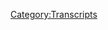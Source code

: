 {{DEFAULTSORT:
    #_TRANSCRIPT_0302:Discernment Overload
}}{{Transcript
    | title         = [[302: Discernment Overload]]
    | caption       = [https://knowledgefight.libsyn.com/knowledge-fight-discernment-overload Listen to this episode on Libsyn]
    | episodeNumber = [[302: Discernment Overload|302]]
    | length        = 01:54:38
}}

{{MessageBox
    | header     = Warning: Bot Generated Content
    | text       = This transcript was automatically generated by transcription software and likely contains many mistakes and misattributions. Please check the audio for definitive quotes, attribution, and context.
    | image      = N3yvass4myg91.webp
    | imagewidth = 50px
    | id         = warning
}}

{{TranscriptBlock
    | name      = Unknown Speaker
    | timestamp = 00:00:00.000
    | text      = andy in kansas you're on the air thanks for holding
}}

{{TranscriptBlock
    | name      = Unknown Speaker
    | timestamp = 00:00:04.080
    | text      = well i think that the first in color of a huge fan i love your work
}}

{{TranscriptBlock
    | name      = Unknown Speaker
    | timestamp = 00:00:07.280
    | text      = a lot of everybody would like to know which side of the object of the words
}}

{{TranscriptBlock
    | name      = Unknown Speaker
    | timestamp = 00:00:10.839
    | text      = like sit around recovery beverages and talk a little bit about alex june
}}

{{TranscriptBlock
    | name      = Unknown Speaker
    | timestamp = 00:00:15.919
    | text      = deed we are day on did you say in because it's subtly trying to buzz
}}

{{TranscriptBlock
    | name      = Unknown Speaker
    | timestamp = 00:00:19.640
    | text      = market your show tonight in indiana the people who are listening to this
}}

{{TranscriptBlock
    | name      = Unknown Speaker
    | timestamp = 00:00:22.600
    | text      = tomorrow really
}}

{{TranscriptBlock
    | name      = Unknown Speaker
    | timestamp = 00:00:24.679
    | text      = that's what i'm doing buzz marking i thought i was just buzz marketing indiana entirely
}}

{{TranscriptBlock
    | name      = Unknown Speaker
    | timestamp = 00:00:30.359
    | text      = the subtle vocal patterns indeed
}}

{{TranscriptBlock
    | name      = Unknown Speaker
    | timestamp = 00:00:34.679
    | text      = sneaky
}}

{{TranscriptBlock
    | name      = Unknown Speaker
    | timestamp = 00:00:35.880
    | text      = misha walk indeed so if you have a time machine come check out jordan in indiana
}}

{{TranscriptBlock
    | name      = Unknown Speaker
    | timestamp = 00:00:40.679
    | text      = please do last night it'll be a great show it'll be a great show it was when
}}

{{TranscriptBlock
    | name      = Unknown Speaker
    | timestamp = 00:00:44.679
    | text      = you're listening to this fantastic yeah good times you gotta do a better job of
}}

{{TranscriptBlock
    | name      = Unknown Speaker
    | timestamp = 00:00:48.679
    | text      = plugging your shows that's really what i'm getting oh yeah no i'm really bad
}}

{{TranscriptBlock
    | name      = Unknown Speaker
    | timestamp = 00:00:51.880
    | text      = could have brought this up on monday could have done it
}}

{{TranscriptBlock
    | name      = Unknown Speaker
    | timestamp = 00:00:55.479
    | text      = easy easy gotta make a point of this in the future i i think it's probably a
}}

{{TranscriptBlock
    | name      = Unknown Speaker
    | timestamp = 00:00:58.679
    | text      = smart probably an off-show conversation do you have a question for me
}}

{{TranscriptBlock
    | name      = Unknown Speaker
    | timestamp = 00:01:04.920
    | text      = uh yeah yeah yeah yeah bath salts or bath bombs bath salts
}}

{{TranscriptBlock
    | name      = Unknown Speaker
    | timestamp = 00:01:09.159
    | text      = i think we've talked about this a little bit i find bath bombs a little bit
}}

{{TranscriptBlock
    | name      = Unknown Speaker
    | timestamp = 00:01:11.640
    | text      = disappointing because they're called bombs and all they do is fizz a little
}}

{{TranscriptBlock
    | name      = Unknown Speaker
    | timestamp = 00:01:15.000
    | text      = bit yeah find it very disappointing um but it's just the appearance of them
}}

{{TranscriptBlock
    | name      = Unknown Speaker
    | timestamp = 00:01:19.640
    | text      = what do you mean i mean i want more of an experience out of it it's called a
}}

{{TranscriptBlock
    | name      = Unknown Speaker
    | timestamp = 00:01:23.719
    | text      = bomb yeah you know i want i want or something i don't know that's fair um i
}}

{{TranscriptBlock
    | name      = Unknown Speaker
    | timestamp = 00:01:28.760
    | text      = i bath salts for me are a very like uh i i've always loved a bath but it's it's
}}

{{TranscriptBlock
    | name      = Unknown Speaker
    | timestamp = 00:01:35.079
    | text      = a part of my uh brain that still loves kind of new agey bullshit um it's
}}

{{TranscriptBlock
    | name      = Unknown Speaker
    | timestamp = 00:01:40.920
    | text      = something i really value is like oh we've been to the witch store oh yeah it
}}

{{TranscriptBlock
    | name      = Unknown Speaker
    | timestamp = 00:01:44.280
    | text      = was fantastic there's like there's there's bath salts that'll give you
}}

{{TranscriptBlock
    | name      = Unknown Speaker
    | timestamp = 00:01:48.280
    | text      = peace yeah or a tranquility i i believe uh the the one i bought was uh
}}

{{TranscriptBlock
    | name      = Unknown Speaker
    | timestamp = 00:01:53.719
    | text      = prosperity prosperity yeah absolutely and i i know that there's no magic to
}}

{{TranscriptBlock
    | name      = Unknown Speaker
    | timestamp = 00:01:58.120
    | text      = these bath salts but i'll be damned if i'm not gonna go buy those instead of
}}

{{TranscriptBlock
    | name      = Unknown Speaker
    | timestamp = 00:02:01.719
    | text      = the uh the calgon brand or whatever yeah yeah for sure even though i have some
}}

{{TranscriptBlock
    | name      = Unknown Speaker
    | timestamp = 00:02:05.799
    | text      = calgon bath salts in my uh my bathroom right now but that was just because i
}}

{{TranscriptBlock
    | name      = Unknown Speaker
    | timestamp = 00:02:09.080
    | text      = couldn't make the trip to the witch store so jordan today we had a very
}}

{{TranscriptBlock
    | name      = Unknown Speaker
    | timestamp = 00:02:12.280
    | text      = interesting episode to go over um but before we do we got to say thank you to
}}

{{TranscriptBlock
    | name      = Unknown Speaker
    | timestamp = 00:02:15.719
    | text      = some people who make this show possible i think it's a smart idea swimming in
}}

{{TranscriptBlock
    | name      = Unknown Speaker
    | timestamp = 00:02:18.759
    | text      = bath salts oh yeah you got that sweet sweet bath salt
}}

{{TranscriptBlock
    | name      = Unknown Speaker
    | timestamp = 00:02:22.840
    | text      = money that's not true at all uh so first of all i'd like to say
}}

{{TranscriptBlock
    | name      = Unknown Speaker
    | timestamp = 00:02:26.199
    | text      = thank you to maria you are now policy wonk
}}

{{TranscriptBlock
    | name      = Unknown Speaker
    | timestamp = 00:02:28.759
    | text      = i'm a policy wonk thank you maria next ursula thank you so much you are now a
}}

{{TranscriptBlock
    | name      = Unknown Speaker
    | timestamp = 00:02:33.240
    | text      = policy wonk i'm a policy wonk thanks ursula uh next jack v you are now a
}}

{{TranscriptBlock
    | name      = Unknown Speaker
    | timestamp = 00:02:39.080
    | text      = policy wonk i'm a policy wonk thank you jackie v next
}}

{{TranscriptBlock
    | name      = Unknown Speaker
    | timestamp = 00:02:43.240
    | text      = jack m thank you so much you are now a policy wonk
}}

{{TranscriptBlock
    | name      = Unknown Speaker
    | timestamp = 00:02:46.520
    | text      = i'm a policy wonk thank you jackie m we're very popular with jacks
}}

{{TranscriptBlock
    | name      = Unknown Speaker
    | timestamp = 00:02:50.919
    | text      = we've got a lot of andies a lot of jacks we're trying to fill up our jack quota
}}

{{TranscriptBlock
    | name      = Unknown Speaker
    | timestamp = 00:02:55.159
    | text      = yeah yeah yeah we're low uh-huh next and thank you so much you are now a policy
}}

{{TranscriptBlock
    | name      = Unknown Speaker
    | timestamp = 00:02:59.319
    | text      = wonk i'm a policy wonk thank you uh then finally i'd like to
}}

{{TranscriptBlock
    | name      = Unknown Speaker
    | timestamp = 00:03:03.240
    | text      = say thank you to somebody who donated on a little bit of an elevated level we
}}

{{TranscriptBlock
    | name      = Unknown Speaker
    | timestamp = 00:03:06.280
    | text      = appreciate it very much so rachel thank you so much you are now a
}}

{{TranscriptBlock
    | name      = Unknown Speaker
    | timestamp = 00:03:09.719
    | text      = technocrat i'm a policy wonk crikey mate that's fantastic have
}}

{{TranscriptBlock
    | name      = Unknown Speaker
    | timestamp = 00:03:13.639
    | text      = yourself a brew how's your 401k doing bro all right we
}}

{{TranscriptBlock
    | name      = Unknown Speaker
    | timestamp = 00:03:16.520
    | text      = gotta go full tilt boogie on this watson all right
}}

{{TranscriptBlock
    | name      = Unknown Speaker
    | timestamp = 00:03:19.000
    | text      = let's just get down to business we ain't making that money off that heroin
}}

{{TranscriptBlock
    | name      = Unknown Speaker
    | timestamp = 00:03:22.360
    | text      = why you pimps so good my neck is freakishly large
}}

{{TranscriptBlock
    | name      = Unknown Speaker
    | timestamp = 00:03:26.039
    | text      = i declare info war on you thank you so much rachel
}}

{{TranscriptBlock
    | name      = Unknown Speaker
    | timestamp = 00:03:29.960
    | text      = thank you very much rachel if you're out there listening and you're thinking hey
}}

{{TranscriptBlock
    | name      = Unknown Speaker
    | timestamp = 00:03:32.919
    | text      = we all like that show would like to support these guys and what they do you
}}

{{TranscriptBlock
    | name      = Unknown Speaker
    | timestamp = 00:03:35.400
    | text      = can do that by going to our website knowledgefight.com
}}

{{TranscriptBlock
    | name      = Unknown Speaker
    | timestamp = 00:03:37.639
    | text      = there's a button that says support the show we'd appreciate it it would be nice
}}

{{TranscriptBlock
    | name      = Unknown Speaker
    | timestamp = 00:03:40.759
    | text      = now jordan today we are in what we call a pickle barrel
}}

{{TranscriptBlock
    | name      = Unknown Speaker
    | timestamp = 00:03:44.840
    | text      = okay who calls it a pickle barrel i do or i did yesterday when i was preparing
}}

{{TranscriptBlock
    | name      = Unknown Speaker
    | timestamp = 00:03:48.759
    | text      = this episode okay well that's fair so we had it we're in a situation where
}}

{{TranscriptBlock
    | name      = Unknown Speaker
    | timestamp = 00:03:53.479
    | text      = we're you know coming up with the the episode to do
}}

{{TranscriptBlock
    | name      = Unknown Speaker
    | timestamp = 00:03:55.879
    | text      = and uh the time frame of the world right now i was like well
}}

{{TranscriptBlock
    | name      = Unknown Speaker
    | timestamp = 00:03:59.400
    | text      = alex has probably got some really fucking interesting things to say about
}}

{{TranscriptBlock
    | name      = Unknown Speaker
    | timestamp = 00:04:02.360
    | text      = it we just had the european elections yeah
}}

{{TranscriptBlock
    | name      = Unknown Speaker
    | timestamp = 00:04:04.599
    | text      = uh his boy faraj went buck wild on fools of course
}}

{{TranscriptBlock
    | name      = Unknown Speaker
    | timestamp = 00:04:09.719
    | text      = all alex's other friends lost uh ceremoniously all of his all the people
}}

{{TranscriptBlock
    | name      = Unknown Speaker
    | timestamp = 00:04:15.240
    | text      = who will show up on alex's show the tommy robinson's of the world
}}

{{TranscriptBlock
    | name      = Unknown Speaker
    | timestamp = 00:04:18.759
    | text      = the accounts dankula yeah uh i guess uh sargon
}}

{{TranscriptBlock
    | name      = Unknown Speaker
    | timestamp = 00:04:22.600
    | text      = i don't know if he's ever come on alex's show but he also lost
}}

{{TranscriptBlock
    | name      = Unknown Speaker
    | timestamp = 00:04:26.759
    | text      = so i thought like for sure monday's show is going to be
}}

{{TranscriptBlock
    | name      = Unknown Speaker
    | timestamp = 00:04:30.120
    | text      = pretty buck wild it would have to be and so i turned it on
}}

{{TranscriptBlock
    | name      = Unknown Speaker
    | timestamp = 00:04:33.480
    | text      = and it's it was it was trash well i don't know why but owen shroyer was
}}

{{TranscriptBlock
    | name      = Unknown Speaker
    | timestamp = 00:04:38.839
    | text      = co-hosting the entire show the entire show yeah my my theory was
}}

{{TranscriptBlock
    | name      = Unknown Speaker
    | timestamp = 00:04:43.000
    | text      = that they thought he'd alex would need a babysitter because it was memorial day
}}

{{TranscriptBlock
    | name      = Unknown Speaker
    | timestamp = 00:04:46.600
    | text      = okay so he was just gonna be fucked up yeah yeah that was kind of my thinking
}}

{{TranscriptBlock
    | name      = Unknown Speaker
    | timestamp = 00:04:50.120
    | text      = but weirdly if you listen to the episode alex doesn't seem drunk
}}

{{TranscriptBlock
    | name      = Unknown Speaker
    | timestamp = 00:04:53.560
    | text      = he he just seems kind of present-day alexy
}}

{{TranscriptBlock
    | name      = Unknown Speaker
    | timestamp = 00:04:56.839
    | text      = yeah there's nothing like ah he's not throwing hatchets around or anything
}}

{{TranscriptBlock
    | name      = Unknown Speaker
    | timestamp = 00:05:00.759
    | text      = god damn it yeah i know it's kind of disappointing he should have hatchets
}}

{{TranscriptBlock
    | name      = Unknown Speaker
    | timestamp = 00:05:04.120
    | text      = on hand underneath his desk all the time all the time
}}

{{TranscriptBlock
    | name      = Unknown Speaker
    | timestamp = 00:05:07.560
    | text      = so the first half hour was kind of just begging for money it was all just
}}

{{TranscriptBlock
    | name      = Unknown Speaker
    | timestamp = 00:05:12.519
    | text      = like seriously severe uh plugs yeah um like like i'm not just
}}

{{TranscriptBlock
    | name      = Unknown Speaker
    | timestamp = 00:05:18.920
    | text      = saying it kept happening it was a protracted uh commercial just one long
}}

{{TranscriptBlock
    | name      = Unknown Speaker
    | timestamp = 00:05:24.360
    | text      = non-stop based on the premise of the european elections
}}

{{TranscriptBlock
    | name      = Unknown Speaker
    | timestamp = 00:05:28.519
    | text      = uh and how nationalism is taking over the world and it's because of alex
}}

{{TranscriptBlock
    | name      = Unknown Speaker
    | timestamp = 00:05:33.639
    | text      = entirely well infowars kicked this off that's as nigel forage has even said
}}

{{TranscriptBlock
    | name      = Unknown Speaker
    | timestamp = 00:05:39.879
    | text      = alex is responsible for ukip becoming a viable party
}}

{{TranscriptBlock
    | name      = Unknown Speaker
    | timestamp = 00:05:44.040
    | text      = god that should be uh punishable by uh i think you know 20 to 25 to life
}}

{{TranscriptBlock
    | name      = Unknown Speaker
    | timestamp = 00:05:50.839
    | text      = i think it's a little bit of an exaggeration uh but
}}

{{TranscriptBlock
    | name      = Unknown Speaker
    | timestamp = 00:05:54.360
    | text      = whatever so alex his deconstruction of the european elections are just that
}}

{{TranscriptBlock
    | name      = Unknown Speaker
    | timestamp = 00:05:58.199
    | text      = like ha ha nationalism's taken over suck it globalist great
}}

{{TranscriptBlock
    | name      = Unknown Speaker
    | timestamp = 00:06:01.560
    | text      = so anyway alex is just kind of rambling it's a bunch of nonsense and i don't
}}

{{TranscriptBlock
    | name      = Unknown Speaker
    | timestamp = 00:06:05.240
    | text      = really care all that much there's no real good analysis there's nothing
}}

{{TranscriptBlock
    | name      = Unknown Speaker
    | timestamp = 00:06:08.199
    | text      = there's no good point it's just sort of fatalistic and like
}}

{{TranscriptBlock
    | name      = Unknown Speaker
    | timestamp = 00:06:11.160
    | text      = trump is going to try people for treason sure it's kind of just taking laps
}}

{{TranscriptBlock
    | name      = Unknown Speaker
    | timestamp = 00:06:15.399
    | text      = around stuff i've already kind of talked about already so i was like all right
}}

{{TranscriptBlock
    | name      = Unknown Speaker
    | timestamp = 00:06:19.160
    | text      = it's it's wednesday wacky wednesday time baby let's get into it let's do
}}

{{TranscriptBlock
    | name      = Unknown Speaker
    | timestamp = 00:06:23.399
    | text      = something so i went over to project camp a lot
}}

{{TranscriptBlock
    | name      = Unknown Speaker
    | timestamp = 00:06:25.800
    | text      = there's nothing there it's trash ah trash wall to wall god damn it's just
}}

{{TranscriptBlock
    | name      = Unknown Speaker
    | timestamp = 00:06:30.600
    | text      = like 5g round table discussions like round table
}}

{{TranscriptBlock
    | name      = Unknown Speaker
    | timestamp = 00:06:34.360
    | text      = discussions about 5g with everybody lying get bent lady i don't
}}

{{TranscriptBlock
    | name      = Unknown Speaker
    | timestamp = 00:06:39.079
    | text      = care good stop it this isn't good content
}}

{{TranscriptBlock
    | name      = Unknown Speaker
    | timestamp = 00:06:43.079
    | text      = so i was like all right maybe dave dob and meyer let's go check in with him
}}

{{TranscriptBlock
    | name      = Unknown Speaker
    | timestamp = 00:06:46.279
    | text      = coach dave i got like three minutes into a video i'm like get out i already
}}

{{TranscriptBlock
    | name      = Unknown Speaker
    | timestamp = 00:06:49.560
    | text      = understand you i don't this is this is garbage yeah yeah
}}

{{TranscriptBlock
    | name      = Unknown Speaker
    | timestamp = 00:06:52.839
    | text      = so i'm like holy shit you know what i just remembered
}}

{{TranscriptBlock
    | name      = Unknown Speaker
    | timestamp = 00:06:55.560
    | text      = larry nichols has a youtube channel where he started recording things
}}

{{TranscriptBlock
    | name      = Unknown Speaker
    | timestamp = 00:06:59.480
    | text      = what yeah larry nichols has a youtube channel
}}

{{TranscriptBlock
    | name      = Unknown Speaker
    | timestamp = 00:07:03.240
    | text      = oh boy oh boy so i was like maybe we should
}}

{{TranscriptBlock
    | name      = Unknown Speaker
    | timestamp = 00:07:06.759
    | text      = start covering larry nichols weird youtube videos that he puts out like
}}

{{TranscriptBlock
    | name      = Unknown Speaker
    | timestamp = 00:07:10.519
    | text      = 30 minute uh dispatches of his information breaks
}}

{{TranscriptBlock
    | name      = Unknown Speaker
    | timestamp = 00:07:15.079
    | text      = sure um and so i started listening to those i'm like these
}}

{{TranscriptBlock
    | name      = Unknown Speaker
    | timestamp = 00:07:18.439
    | text      = are so boring they're just not surprising you cannot imagine how
}}

{{TranscriptBlock
    | name      = Unknown Speaker
    | timestamp = 00:07:23.160
    | text      = terrible it is to listen to half hour of larry talking straight
}}

{{TranscriptBlock
    | name      = Unknown Speaker
    | timestamp = 00:07:26.279
    | text      = i can we talk to him true but we had us talking to break that up that's true
}}

{{TranscriptBlock
    | name      = Unknown Speaker
    | timestamp = 00:07:31.399
    | text      = without anybody else there larry is tough to listen to okay so we're not
}}

{{TranscriptBlock
    | name      = Unknown Speaker
    | timestamp = 00:07:35.879
    | text      = going to be covering larry nichols although i will tell you this because i
}}

{{TranscriptBlock
    | name      = Unknown Speaker
    | timestamp = 00:07:39.800
    | text      = went through his youtube channel i can tell you two things one larry
}}

{{TranscriptBlock
    | name      = Unknown Speaker
    | timestamp = 00:07:44.439
    | text      = doesn't believe in q anon oh well that's good yeah it's
}}

{{TranscriptBlock
    | name      = Unknown Speaker
    | timestamp = 00:07:47.560
    | text      = interesting interesting development second thing i learned larry nichols
}}

{{TranscriptBlock
    | name      = Unknown Speaker
    | timestamp = 00:07:52.279
    | text      = recorded an album hmm i just took a drink and that was
}}

{{TranscriptBlock
    | name      = Unknown Speaker
    | timestamp = 00:07:57.240
    | text      = very close to a spit take larry nichols what the fuck just happened
}}

{{TranscriptBlock
    | name      = Unknown Speaker
    | timestamp = 00:08:00.040
    | text      = there larry nichols recorded an album of song covers
}}

{{TranscriptBlock
    | name      = Unknown Speaker
    | timestamp = 00:08:03.000
    | text      = he did not and here is a sampling
}}

{{TranscriptBlock
    | name      = Unknown Speaker
    | timestamp = 00:08:09.480
    | text      = people get ready there's a train to come
}}

{{TranscriptBlock
    | name      = Unknown Speaker
    | timestamp = 00:08:16.199
    | text      = this is not that terrible
}}

{{TranscriptBlock
    | name      = Unknown Speaker
    | timestamp = 00:08:25.959
    | text      = all you need is faith
}}

{{TranscriptBlock
    | name      = Unknown Speaker
    | timestamp = 00:08:51.960
    | text      = this really isn't that bad it's serviceable
}}

{{TranscriptBlock
    | name      = Unknown Speaker
    | timestamp = 00:08:59.159
    | text      = now i'm starting to think willie nelson was involved in iran contrary as well
}}

{{TranscriptBlock
    | name      = Unknown Speaker
    | timestamp = 00:09:07.960
    | text      = oh
}}

{{TranscriptBlock
    | name      = Unknown Speaker
    | timestamp = 00:09:27.159
    | text      = so where did this chart are you sure
}}

{{TranscriptBlock
    | name      = Unknown Speaker
    | timestamp = 00:09:32.840
    | text      = not even on the billboard top 100
}}

{{TranscriptBlock
    | name      = Unknown Speaker
    | timestamp = 00:09:49.720
    | text      = oh larry nichols
}}

{{TranscriptBlock
    | name      = Unknown Speaker
    | timestamp = 00:09:57.080
    | text      = all right that was long but it me i needed us to get to larry nichols
}}

{{TranscriptBlock
    | name      = Unknown Speaker
    | timestamp = 00:10:00.440
    | text      = singing what a wonderful yeah no of course that that was the that
}}

{{TranscriptBlock
    | name      = Unknown Speaker
    | timestamp = 00:10:03.639
    | text      = was the cherry on top that was the kicker a couple points about
}}

{{TranscriptBlock
    | name      = Unknown Speaker
    | timestamp = 00:10:07.399
    | text      = this first of all there's like a six minute video with even more songs that
}}

{{TranscriptBlock
    | name      = Unknown Speaker
    | timestamp = 00:10:10.679
    | text      = you can go find it's online it's on youtube uh if
}}

{{TranscriptBlock
    | name      = Unknown Speaker
    | timestamp = 00:10:13.960
    | text      = you need more of that larry uh he recorded this and released it
}}

{{TranscriptBlock
    | name      = Unknown Speaker
    | timestamp = 00:10:17.960
    | text      = fairly recently recently yeah which calls into question his
}}

{{TranscriptBlock
    | name      = Unknown Speaker
    | timestamp = 00:10:22.600
    | text      = voice you know what i mean like the way he
}}

{{TranscriptBlock
    | name      = Unknown Speaker
    | timestamp = 00:10:26.120
    | text      = presents i'm just walking around not doing a sea
}}

{{TranscriptBlock
    | name      = Unknown Speaker
    | timestamp = 00:10:30.519
    | text      = of green red roses i know that people speaking and
}}

{{TranscriptBlock
    | name      = Unknown Speaker
    | timestamp = 00:10:35.399
    | text      = singing voices can be pretty markedly different
}}

{{TranscriptBlock
    | name      = Unknown Speaker
    | timestamp = 00:10:38.039
    | text      = uh but i don't think that different no i think that's absurd
}}

{{TranscriptBlock
    | name      = Unknown Speaker
    | timestamp = 00:10:41.639
    | text      = yeah like what he's presenting is damage to his vocal system
}}

{{TranscriptBlock
    | name      = Unknown Speaker
    | timestamp = 00:10:45.720
    | text      = chords yeah yeah and you wouldn't be able to sing like that i don't think if
}}

{{TranscriptBlock
    | name      = Unknown Speaker
    | timestamp = 00:10:49.799
    | text      = you had listen to me i'm gonna die soon yeah that's
}}

{{TranscriptBlock
    | name      = Unknown Speaker
    | timestamp = 00:10:54.200
    | text      = that's very much like a a disney cartoon from the 90s where it's the
}}

{{TranscriptBlock
    | name      = Unknown Speaker
    | timestamp = 00:10:59.639
    | text      = speaking voice and then the singing voices all of a sudden you're like oh
}}

{{TranscriptBlock
    | name      = Unknown Speaker
    | timestamp = 00:11:02.360
    | text      = shit that's a different person entirely right they had a double cast
}}

{{TranscriptBlock
    | name      = Unknown Speaker
    | timestamp = 00:11:05.480
    | text      = yeah exactly yeah christina aguilera is singing and then the second thing i
}}

{{TranscriptBlock
    | name      = Unknown Speaker
    | timestamp = 00:11:09.720
    | text      = or maybe even third i don't remember how many points i have on this issue but
}}

{{TranscriptBlock
    | name      = Unknown Speaker
    | timestamp = 00:11:13.000
    | text      = uh i don't think that larry has the right to
}}

{{TranscriptBlock
    | name      = Unknown Speaker
    | timestamp = 00:11:17.240
    | text      = sell covers of these songs like did he get the eagles to let him sing
}}

{{TranscriptBlock
    | name      = Unknown Speaker
    | timestamp = 00:11:21.879
    | text      = desperado yeah of course no yeah no he made a few
}}

{{TranscriptBlock
    | name      = Unknown Speaker
    | timestamp = 00:11:25.240
    | text      = hundred calls to iran and i ran took care of it i
}}

{{TranscriptBlock
    | name      = Unknown Speaker
    | timestamp = 00:11:27.879
    | text      = certainly don't have the time or interest in doing this
}}

{{TranscriptBlock
    | name      = Unknown Speaker
    | timestamp = 00:11:31.159
    | text      = but if a glenn fry if you're listening send larry a season to see just to fuck
}}

{{TranscriptBlock
    | name      = Unknown Speaker
    | timestamp = 00:11:38.360
    | text      = with him he's illegally covering your songs
}}

{{TranscriptBlock
    | name      = Unknown Speaker
    | timestamp = 00:11:42.919
    | text      = that would be an interesting day in larry nickels life he's not paying your
}}

{{TranscriptBlock
    | name      = Unknown Speaker
    | timestamp = 00:11:46.440
    | text      = royalties get down there take care of business
}}

{{TranscriptBlock
    | name      = Unknown Speaker
    | timestamp = 00:11:49.480
    | text      = what are you telling me i can't sing anything like that anymore
}}

{{TranscriptBlock
    | name      = Unknown Speaker
    | timestamp = 00:11:53.320
    | text      = so we can't listen to larry nickels i'm like god damn it
}}

{{TranscriptBlock
    | name      = Unknown Speaker
    | timestamp = 00:11:57.320
    | text      = what uh what are we gonna do i was really up against it i couldn't figure
}}

{{TranscriptBlock
    | name      = Unknown Speaker
    | timestamp = 00:12:00.600
    | text      = out what what to do and then i realized like all
}}

{{TranscriptBlock
    | name      = Unknown Speaker
    | timestamp = 00:12:03.879
    | text      = right with project camelot stuff it basically
}}

{{TranscriptBlock
    | name      = Unknown Speaker
    | timestamp = 00:12:07.080
    | text      = becomes uh like well let's it's always
}}

{{TranscriptBlock
    | name      = Unknown Speaker
    | timestamp = 00:12:11.240
    | text      = exciting when there's new uh information about mark richards
}}

{{TranscriptBlock
    | name      = Unknown Speaker
    | timestamp = 00:12:14.679
    | text      = whenever she goes back to the prison it's always fun yeah and now that's sort
}}

{{TranscriptBlock
    | name      = Unknown Speaker
    | timestamp = 00:12:19.000
    | text      = of morphed because of kevin moore making this
}}

{{TranscriptBlock
    | name      = Unknown Speaker
    | timestamp = 00:12:22.120
    | text      = documentary about mark richards and him having this
}}

{{TranscriptBlock
    | name      = Unknown Speaker
    | timestamp = 00:12:26.039
    | text      = feud with carrie it became it's become morphed now like we
}}

{{TranscriptBlock
    | name      = Unknown Speaker
    | timestamp = 00:12:29.639
    | text      = we covered him because of his coverage and we found that
}}

{{TranscriptBlock
    | name      = Unknown Speaker
    | timestamp = 00:12:33.960
    | text      = that he's a completely absurd channeler yeah and a
}}

{{TranscriptBlock
    | name      = Unknown Speaker
    | timestamp = 00:12:36.840
    | text      = con man running a uh psychic hotline yeah and i was like well let's let's
}}

{{TranscriptBlock
    | name      = Unknown Speaker
    | timestamp = 00:12:41.399
    | text      = check him out some more and i went to his channel oh no and i
}}

{{TranscriptBlock
    | name      = Unknown Speaker
    | timestamp = 00:12:45.799
    | text      = found something completely insane okay and that's what we'll be going over
}}

{{TranscriptBlock
    | name      = Unknown Speaker
    | timestamp = 00:12:49.879
    | text      = today it does involve carrie cassidy oh and here's an out of context drop from
}}

{{TranscriptBlock
    | name      = Unknown Speaker
    | timestamp = 00:12:53.639
    | text      = today's show pearl harbor that was a fucking false
}}

{{TranscriptBlock
    | name      = Unknown Speaker
    | timestamp = 00:12:56.840
    | text      = flag you need to get educated it's the return
}}

{{TranscriptBlock
    | name      = Unknown Speaker
    | timestamp = 00:13:02.200
    | text      = of sweary carrie very
}}

{{TranscriptBlock
    | name      = Unknown Speaker
    | timestamp = 00:13:07.159
    | text      = um so the uh what we've got going on today is uh
}}

{{TranscriptBlock
    | name      = Unknown Speaker
    | timestamp = 00:13:13.000
    | text      = kevin moore the guy who's making a documentary about mark richards who
}}

{{TranscriptBlock
    | name      = Unknown Speaker
    | timestamp = 00:13:17.399
    | text      = carrie cassidy believes is a secret space program whistleblower who hangs
}}

{{TranscriptBlock
    | name      = Unknown Speaker
    | timestamp = 00:13:22.039
    | text      = out with raptor aliens but is actually a murderer uh yes yeah
}}

{{TranscriptBlock
    | name      = Unknown Speaker
    | timestamp = 00:13:26.279
    | text      = yeah and a con man and aspiring cult leader
}}

{{TranscriptBlock
    | name      = Unknown Speaker
    | timestamp = 00:13:29.799
    | text      = um he is on another show he is on a show called freedom of joyce
}}

{{TranscriptBlock
    | name      = Unknown Speaker
    | timestamp = 00:13:36.279
    | text      = nope terry joyce is the name of the person who runs this show
}}

{{TranscriptBlock
    | name      = Unknown Speaker
    | timestamp = 00:13:40.360
    | text      = and she's having kevin moore joyce it's a little freedom of joy it's a little
}}

{{TranscriptBlock
    | name      = Unknown Speaker
    | timestamp = 00:13:45.159
    | text      = clunky all right come on now come on now a little clunky
}}

{{TranscriptBlock
    | name      = Unknown Speaker
    | timestamp = 00:13:49.879
    | text      = um so she terry joyce is having kevin moore on as a guest
}}

{{TranscriptBlock
    | name      = Unknown Speaker
    | timestamp = 00:13:54.200
    | text      = to discuss uh his documentary about mark richards
}}

{{TranscriptBlock
    | name      = Unknown Speaker
    | timestamp = 00:13:58.039
    | text      = but over the course of it you might start to get the sense that this terry
}}

{{TranscriptBlock
    | name      = Unknown Speaker
    | timestamp = 00:14:01.799
    | text      = joyce just doesn't like carrie cassidy much and
}}

{{TranscriptBlock
    | name      = Unknown Speaker
    | timestamp = 00:14:05.240
    | text      = is excited about the idea of someone attacking her
}}

{{TranscriptBlock
    | name      = Unknown Speaker
    | timestamp = 00:14:07.879
    | text      = okay but that's maybe third or fourth most important in terms of the trends
}}

{{TranscriptBlock
    | name      = Unknown Speaker
    | timestamp = 00:14:12.679
    | text      = you'll see here so here is just the the first clip uh
}}

{{TranscriptBlock
    | name      = Unknown Speaker
    | timestamp = 00:14:16.039
    | text      = just them sort of saying hello having some pleasantries uh welcome to
}}

{{TranscriptBlock
    | name      = Unknown Speaker
    | timestamp = 00:14:20.440
    | text      = the freedom of joy show here on youtube freedom of joyce it will re-air on
}}

{{TranscriptBlock
    | name      = Unknown Speaker
    | timestamp = 00:14:24.679
    | text      = american freedom radio uh today my guest is kevin daniel moore
}}

{{TranscriptBlock
    | name      = Unknown Speaker
    | timestamp = 00:14:29.320
    | text      = uh welcome to the show today thank you thank you so much terry for having me
}}

{{TranscriptBlock
    | name      = Unknown Speaker
    | timestamp = 00:14:32.840
    | text      = on pleasure thank you i'm glad to i'm glad to
}}

{{TranscriptBlock
    | name      = Unknown Speaker
    | timestamp = 00:14:35.799
    | text      = see you in person yeah i know we've talked a little bit um
}}

{{TranscriptBlock
    | name      = Unknown Speaker
    | timestamp = 00:14:39.000
    | text      = on the telephone so you know they've spoken before but
}}

{{TranscriptBlock
    | name      = Unknown Speaker
    | timestamp = 00:14:42.279
    | text      = now they get to meet in person you'll notice that she says
}}

{{TranscriptBlock
    | name      = Unknown Speaker
    | timestamp = 00:14:45.559
    | text      = uh you're listening on youtube and hopefully
}}

{{TranscriptBlock
    | name      = Unknown Speaker
    | timestamp = 00:14:48.759
    | text      = i just wrote literally just wrote hopefully well
}}

{{TranscriptBlock
    | name      = Unknown Speaker
    | timestamp = 00:14:51.799
    | text      = what does hopefully mean it indicates that it's not
}}

{{TranscriptBlock
    | name      = Unknown Speaker
    | timestamp = 00:14:55.240
    | text      = automatic no um it indicates to me that the only place she knows this is going
}}

{{TranscriptBlock
    | name      = Unknown Speaker
    | timestamp = 00:15:00.440
    | text      = to be is on her youtube channel oh yeah so
}}

{{TranscriptBlock
    | name      = Unknown Speaker
    | timestamp = 00:15:02.679
    | text      = that's important to remember for later uh
}}

{{TranscriptBlock
    | name      = Unknown Speaker
    | timestamp = 00:15:06.039
    | text      = as it is now i believe she may have an association with american freedom radio
}}

{{TranscriptBlock
    | name      = Unknown Speaker
    | timestamp = 00:15:11.639
    | text      = which is just a fucking network of shows
}}

{{TranscriptBlock
    | name      = Unknown Speaker
    | timestamp = 00:15:16.440
    | text      = okay yeah it shows that people who have like snowball mics
}}

{{TranscriptBlock
    | name      = Unknown Speaker
    | timestamp = 00:15:20.440
    | text      = and uh yeah yeah and talk about liberty sure
}}

{{TranscriptBlock
    | name      = Unknown Speaker
    | timestamp = 00:15:23.399
    | text      = uh so that's the that's the sort of vibe you get
}}

{{TranscriptBlock
    | name      = Unknown Speaker
    | timestamp = 00:15:26.759
    | text      = so uh in this next clip uh kevin gets into some of the ideas of the
}}

{{TranscriptBlock
    | name      = Unknown Speaker
    | timestamp = 00:15:32.519
    | text      = documentary that he's doing and you know why um
}}

{{TranscriptBlock
    | name      = Unknown Speaker
    | timestamp = 00:15:37.639
    | text      = it's it's offensive to him that uh carrie believes mark richards
}}

{{TranscriptBlock
    | name      = Unknown Speaker
    | timestamp = 00:15:41.559
    | text      = uh is an actual whistleblower because he doesn't get a cut
}}

{{TranscriptBlock
    | name      = Unknown Speaker
    | timestamp = 00:15:45.879
    | text      = and he's been locked away for 36 years for the
}}

{{TranscriptBlock
    | name      = Unknown Speaker
    | timestamp = 00:15:49.480
    | text      = murder of his friend richard baldwin which is richard alexandra baldwin
}}

{{TranscriptBlock
    | name      = Unknown Speaker
    | timestamp = 00:15:54.440
    | text      = along with his crime partner cross and hoover now the thing is
}}

{{TranscriptBlock
    | name      = Unknown Speaker
    | timestamp = 00:15:57.720
    | text      = we as a viewing audience trust kerry castile that she's vetted these people
}}

{{TranscriptBlock
    | name      = Unknown Speaker
    | timestamp = 00:16:03.240
    | text      = do you know i i never ever considered that kerry doesn't bet
}}

{{TranscriptBlock
    | name      = Unknown Speaker
    | timestamp = 00:16:06.840
    | text      = you know the people that she has really as long-term guests
}}

{{TranscriptBlock
    | name      = Unknown Speaker
    | timestamp = 00:16:10.120
    | text      = on her show i mean like yourself and myself maybe you know if someone's
}}

{{TranscriptBlock
    | name      = Unknown Speaker
    | timestamp = 00:16:13.720
    | text      = coming on for an hour what vetting are we gonna do do you
}}

{{TranscriptBlock
    | name      = Unknown Speaker
    | timestamp = 00:16:17.080
    | text      = know what i mean nothing if if there's some inconsistencies in
}}

{{TranscriptBlock
    | name      = Unknown Speaker
    | timestamp = 00:16:20.759
    | text      = the story maybe we'll pick them up in the interview
}}

{{TranscriptBlock
    | name      = Unknown Speaker
    | timestamp = 00:16:23.480
    | text      = you won't but unless it's complete bollocks you know we
}}

{{TranscriptBlock
    | name      = Unknown Speaker
    | timestamp = 00:16:26.840
    | text      = we're there to give the airspace to the people and for them to talk about their
}}

{{TranscriptBlock
    | name      = Unknown Speaker
    | timestamp = 00:16:30.279
    | text      = work so i mean just remember that he's had
}}

{{TranscriptBlock
    | name      = Unknown Speaker
    | timestamp = 00:16:33.000
    | text      = kerry cassidy on his show before he's had joanne richards on his show before
}}

{{TranscriptBlock
    | name      = Unknown Speaker
    | timestamp = 00:16:37.399
    | text      = and so many other fucking weirdos paul craig roberts jerome coursey
}}

{{TranscriptBlock
    | name      = Unknown Speaker
    | timestamp = 00:16:43.320
    | text      = uh space weirdos you've never heard of before their names would mean nothing to
}}

{{TranscriptBlock
    | name      = Unknown Speaker
    | timestamp = 00:16:47.159
    | text      = you if i just listed them off yeah so i mean his is like oh she
}}

{{TranscriptBlock
    | name      = Unknown Speaker
    | timestamp = 00:16:51.240
    | text      = doesn't vet people none of you do yeah in an alternate universe where
}}

{{TranscriptBlock
    | name      = Unknown Speaker
    | timestamp = 00:16:54.840
    | text      = you're what you're saying makes any sense that that is
}}

{{TranscriptBlock
    | name      = Unknown Speaker
    | timestamp = 00:16:59.559
    | text      = wow the name of the game is not vetting people because if you start vetting
}}

{{TranscriptBlock
    | name      = Unknown Speaker
    | timestamp = 00:17:04.359
    | text      = people your whole fucking game is busted yeah
}}

{{TranscriptBlock
    | name      = Unknown Speaker
    | timestamp = 00:17:06.759
    | text      = that's why kerry cassidy will be like when she's attacking
}}

{{TranscriptBlock
    | name      = Unknown Speaker
    | timestamp = 00:17:09.960
    | text      = kevin moore she'll be like he runs a sex shop in amsterdam or whatever instead of
}}

{{TranscriptBlock
    | name      = Unknown Speaker
    | timestamp = 00:17:14.519
    | text      = being like he runs a fucking psychic hotline are
}}

{{TranscriptBlock
    | name      = Unknown Speaker
    | timestamp = 00:17:17.319
    | text      = you kidding me because yeah that's a good point because
}}

{{TranscriptBlock
    | name      = Unknown Speaker
    | timestamp = 00:17:19.880
    | text      = that ruins her con right right right right she can't vet him the way that we can
}}

{{TranscriptBlock
    | name      = Unknown Speaker
    | timestamp = 00:17:25.000
    | text      = because the game is up then do you think that they're vetting people
}}

{{TranscriptBlock
    | name      = Unknown Speaker
    | timestamp = 00:17:29.960
    | text      = i think they like to pretend that they are like with a google search or what
}}

{{TranscriptBlock
    | name      = Unknown Speaker
    | timestamp = 00:17:33.240
    | text      = are we doing here i don't fucking know it's it's nonsensical but everyone knows
}}

{{TranscriptBlock
    | name      = Unknown Speaker
    | timestamp = 00:17:37.400
    | text      = better than to poke uh each other in the places where
}}

{{TranscriptBlock
    | name      = Unknown Speaker
    | timestamp = 00:17:41.480
    | text      = they themselves are vulnerable right and that leads to nobody vetting anybody
}}

{{TranscriptBlock
    | name      = Unknown Speaker
    | timestamp = 00:17:46.119
    | text      = because uh otherwise the entire game collapses it's very collaborative
}}

{{TranscriptBlock
    | name      = Unknown Speaker
    | timestamp = 00:17:50.440
    | text      = but it's it's like a mexican standoff yeah you know it's just
}}

{{TranscriptBlock
    | name      = Unknown Speaker
    | timestamp = 00:17:54.039
    | text      = you know like hey i'll blow up your business if you blow up mine right
}}

{{TranscriptBlock
    | name      = Unknown Speaker
    | timestamp = 00:17:57.240
    | text      = right right and no one's going to do that because it's
}}

{{TranscriptBlock
    | name      = Unknown Speaker
    | timestamp = 00:18:00.839
    | text      = the self self mutual assured destruction
}}

{{TranscriptBlock
    | name      = Unknown Speaker
    | timestamp = 00:18:04.200
    | text      = yeah yeah the whole there's a whole network of people with
}}

{{TranscriptBlock
    | name      = Unknown Speaker
    | timestamp = 00:18:07.480
    | text      = guns basically pointed at each other's heads at all times just like
}}

{{TranscriptBlock
    | name      = Unknown Speaker
    | timestamp = 00:18:11.160
    | text      = hey you fuck this up for any of us you fuck it up for
}}

{{TranscriptBlock
    | name      = Unknown Speaker
    | timestamp = 00:18:14.680
    | text      = all of us yeah that's why the only things that are really
}}

{{TranscriptBlock
    | name      = Unknown Speaker
    | timestamp = 00:18:17.880
    | text      = so almost universal within these communities these paranoid
}}

{{TranscriptBlock
    | name      = Unknown Speaker
    | timestamp = 00:18:22.519
    | text      = uh truth communities is attacking people who have left them yeah you know
}}

{{TranscriptBlock
    | name      = Unknown Speaker
    | timestamp = 00:18:28.039
    | text      = attacking people who've been like i was inside these communities it is
}}

{{TranscriptBlock
    | name      = Unknown Speaker
    | timestamp = 00:18:31.720
    | text      = toxic and awful they're like wow this person got fucking flipped by the cia
}}

{{TranscriptBlock
    | name      = Unknown Speaker
    | timestamp = 00:18:37.480
    | text      = or they make a personal attack that has nothing to do with their
}}

{{TranscriptBlock
    | name      = Unknown Speaker
    | timestamp = 00:18:40.839
    | text      = bullshit scam like he owns a sex shop which is which isn't a personal attack
}}

{{TranscriptBlock
    | name      = Unknown Speaker
    | timestamp = 00:18:45.160
    | text      = but it is some way that she's trying to smear the
}}

{{TranscriptBlock
    | name      = Unknown Speaker
    | timestamp = 00:18:47.559
    | text      = guy he uh he talks about it in this interview
}}

{{TranscriptBlock
    | name      = Unknown Speaker
    | timestamp = 00:18:50.279
    | text      = we're not uh i don't think i have a clip of it but he was talking about how when
}}

{{TranscriptBlock
    | name      = Unknown Speaker
    | timestamp = 00:18:52.920
    | text      = he was younger and he graduated from primary school
}}

{{TranscriptBlock
    | name      = Unknown Speaker
    | timestamp = 00:18:55.960
    | text      = uh he was thinking about setting up a sex toy shop
}}

{{TranscriptBlock
    | name      = Unknown Speaker
    | timestamp = 00:18:59.240
    | text      = in amsterdam but then decided to go to university instead
}}

{{TranscriptBlock
    | name      = Unknown Speaker
    | timestamp = 00:19:02.519
    | text      = and so he never actually followed through with those plans but there are
}}

{{TranscriptBlock
    | name      = Unknown Speaker
    | timestamp = 00:19:06.039
    | text      = like documents you can find from back then
}}

{{TranscriptBlock
    | name      = Unknown Speaker
    | timestamp = 00:19:08.359
    | text      = that would lead one to believe it's still an actual business oh
}}

{{TranscriptBlock
    | name      = Unknown Speaker
    | timestamp = 00:19:11.400
    | text      = so it's not even uh an actual business anymore no
}}

{{TranscriptBlock
    | name      = Unknown Speaker
    | timestamp = 00:19:14.759
    | text      = okay at least according to him i'll take his word
}}

{{TranscriptBlock
    | name      = Unknown Speaker
    | timestamp = 00:19:17.960
    | text      = about his own life over carrie probably he could be lying but i don't see what
}}

{{TranscriptBlock
    | name      = Unknown Speaker
    | timestamp = 00:19:22.359
    | text      = function that serves right like the idea of like covering up a
}}

{{TranscriptBlock
    | name      = Unknown Speaker
    | timestamp = 00:19:26.279
    | text      = sex toy shop that you're admitting you were going to start it doesn't it
}}

{{TranscriptBlock
    | name      = Unknown Speaker
    | timestamp = 00:19:30.519
    | text      = doesn't uh there's no there's no win that doesn't
}}

{{TranscriptBlock
    | name      = Unknown Speaker
    | timestamp = 00:19:33.640
    | text      = track no but what does track amongst many many lies yeah yeah so
}}

{{TranscriptBlock
    | name      = Unknown Speaker
    | timestamp = 00:19:39.559
    | text      = in this next clip i think we get what i'm going to describe
}}

{{TranscriptBlock
    | name      = Unknown Speaker
    | timestamp = 00:19:43.400
    | text      = as the thesis of kevin moore's position and he uses a buzzword that is
}}

{{TranscriptBlock
    | name      = Unknown Speaker
    | timestamp = 00:19:49.240
    | text      = tremendously important and it gets thrown around these uh
}}

{{TranscriptBlock
    | name      = Unknown Speaker
    | timestamp = 00:19:53.160
    | text      = these worlds and alex's world fucking pearl harbor is what he's using
}}

{{TranscriptBlock
    | name      = Unknown Speaker
    | timestamp = 00:19:57.240
    | text      = no that comes up later okay i take what the documentary has done for me
}}

{{TranscriptBlock
    | name      = Unknown Speaker
    | timestamp = 00:20:01.480
    | text      = the word discernment just it's just beaming out at me right now and i want
}}

{{TranscriptBlock
    | name      = Unknown Speaker
    | timestamp = 00:20:05.319
    | text      = that the documentary to be a discerning
}}

{{TranscriptBlock
    | name      = Unknown Speaker
    | timestamp = 00:20:07.720
    | text      = documentary for i want to call it our community the
}}

{{TranscriptBlock
    | name      = Unknown Speaker
    | timestamp = 00:20:11.400
    | text      = community that the the community that i've been a part of
}}

{{TranscriptBlock
    | name      = Unknown Speaker
    | timestamp = 00:20:14.839
    | text      = since 2008 when i first took up radio broadcasting at glomorgan
}}

{{TranscriptBlock
    | name      = Unknown Speaker
    | timestamp = 00:20:19.400
    | text      = university in in wales so discernment discernment
}}

{{TranscriptBlock
    | name      = Unknown Speaker
    | timestamp = 00:20:24.519
    | text      = is a buzzword with these people what is what are they using discernment for
}}

{{TranscriptBlock
    | name      = Unknown Speaker
    | timestamp = 00:20:29.400
    | text      = i mean i think it means the same thing that you are you or i would think it
}}

{{TranscriptBlock
    | name      = Unknown Speaker
    | timestamp = 00:20:32.200
    | text      = means the ability to tell truth from fiction yeah that's what you
}}

{{TranscriptBlock
    | name      = Unknown Speaker
    | timestamp = 00:20:36.279
    | text      = know discerning the reality of like you bring something to me and i use my
}}

{{TranscriptBlock
    | name      = Unknown Speaker
    | timestamp = 00:20:40.599
    | text      = discernment to tell if i believe you or not right but they
}}

{{TranscriptBlock
    | name      = Unknown Speaker
    | timestamp = 00:20:43.960
    | text      = can't and won't and are incapable of doing that so
}}

{{TranscriptBlock
    | name      = Unknown Speaker
    | timestamp = 00:20:47.319
    | text      = how are they even allowed to use the word the version of discernment is so
}}

{{TranscriptBlock
    | name      = Unknown Speaker
    | timestamp = 00:20:51.400
    | text      = based on subjectivity that it's like what
}}

{{TranscriptBlock
    | name      = Unknown Speaker
    | timestamp = 00:20:54.599
    | text      = resonates with your soul that's what's true that's your
}}

{{TranscriptBlock
    | name      = Unknown Speaker
    | timestamp = 00:20:58.839
    | text      = discernment as opposed to it being informed by information
}}

{{TranscriptBlock
    | name      = Unknown Speaker
    | timestamp = 00:21:03.240
    | text      = uh empirical evidence objective reality yeah
}}

{{TranscriptBlock
    | name      = Unknown Speaker
    | timestamp = 00:21:07.079
    | text      = uh raptors not caring for chocolate i know that
}}

{{TranscriptBlock
    | name      = Unknown Speaker
    | timestamp = 00:21:10.440
    | text      = that doesn't resonate how do you know that it doesn't resonate with me my
}}

{{TranscriptBlock
    | name      = Unknown Speaker
    | timestamp = 00:21:12.920
    | text      = discernment tells me that uh they're lactose intolerant they
}}

{{TranscriptBlock
    | name      = Unknown Speaker
    | timestamp = 00:21:15.799
    | text      = can't even have milk chocolate okay i like that i don't know
}}

{{TranscriptBlock
    | name      = Unknown Speaker
    | timestamp = 00:21:21.480
    | text      = where are they doing this interview is this a mall food court what is going on
}}

{{TranscriptBlock
    | name      = Unknown Speaker
    | timestamp = 00:21:25.319
    | text      = here great question i don't know it is loud so many people
}}

{{TranscriptBlock
    | name      = Unknown Speaker
    | timestamp = 00:21:30.599
    | text      = like walking by behind them i think it might be in a library in a
}}

{{TranscriptBlock
    | name      = Unknown Speaker
    | timestamp = 00:21:34.519
    | text      = library i think well that's even worse i think it might be well i mean it would
}}

{{TranscriptBlock
    | name      = Unknown Speaker
    | timestamp = 00:21:38.920
    | text      = be quieter in the library would have to be quieter in the library
}}

{{TranscriptBlock
    | name      = Unknown Speaker
    | timestamp = 00:21:41.720
    | text      = is that a bygone thing library and shushing people i don't know i think so
}}

{{TranscriptBlock
    | name      = Unknown Speaker
    | timestamp = 00:21:46.279
    | text      = do you think anything goes in a library now i i mean well i think
}}

{{TranscriptBlock
    | name      = Unknown Speaker
    | timestamp = 00:21:49.880
    | text      = everybody in the library is just stoked that libraries are still a thing
}}

{{TranscriptBlock
    | name      = Unknown Speaker
    | timestamp = 00:21:53.480
    | text      = yeah you know they're people are walking in and librarians are like i'm still
}}

{{TranscriptBlock
    | name      = Unknown Speaker
    | timestamp = 00:21:57.079
    | text      = valuable you'll put up with a lot more these days at the library
}}

{{TranscriptBlock
    | name      = Unknown Speaker
    | timestamp = 00:22:00.920
    | text      = i'm not sure i couldn't tell from the video
}}

{{TranscriptBlock
    | name      = Unknown Speaker
    | timestamp = 00:22:04.519
    | text      = where it was taking place but it looked like a room
}}

{{TranscriptBlock
    | name      = Unknown Speaker
    | timestamp = 00:22:08.279
    | text      = or a corner of a public building okay of some sort
}}

{{TranscriptBlock
    | name      = Unknown Speaker
    | timestamp = 00:22:11.720
    | text      = um could be a food court i mean 100 right
}}

{{TranscriptBlock
    | name      = Unknown Speaker
    | timestamp = 00:22:15.559
    | text      = could be a library not a private setting they couldn't get the studio space
}}

{{TranscriptBlock
    | name      = Unknown Speaker
    | timestamp = 00:22:19.880
    | text      = because larry was recording his follow-up
}}

{{TranscriptBlock
    | name      = Unknown Speaker
    | timestamp = 00:22:25.240
    | text      = um so in this next clip uh kevin discusses him learning about the pen
}}

{{TranscriptBlock
    | name      = Unknown Speaker
    | timestamp = 00:22:29.559
    | text      = dragon part of mark richard's right uh murder
}}

{{TranscriptBlock
    | name      = Unknown Speaker
    | timestamp = 00:22:33.319
    | text      = which uh if you are if you haven't listened to all of the
}}

{{TranscriptBlock
    | name      = Unknown Speaker
    | timestamp = 00:22:36.119
    | text      = episodes we've done it's uh mark richard's plan to turn marin county
}}

{{TranscriptBlock
    | name      = Unknown Speaker
    | timestamp = 00:22:40.359
    | text      = into his own kingdom uh styled after camelot and it
}}

{{TranscriptBlock
    | name      = Unknown Speaker
    | timestamp = 00:22:43.960
    | text      = literally would have worked if it weren't for those meddling kids
}}

{{TranscriptBlock
    | name      = Unknown Speaker
    | timestamp = 00:22:47.400
    | text      = murdering kids yeah and if he had a laser that was an important that was a
}}

{{TranscriptBlock
    | name      = Unknown Speaker
    | timestamp = 00:22:51.880
    | text      = pretty big important piece yeah that was a problem yeah
}}

{{TranscriptBlock
    | name      = Unknown Speaker
    | timestamp = 00:22:54.200
    | text      = uh so he learns about that and uh well he's telling about his learning of that
}}

{{TranscriptBlock
    | name      = Unknown Speaker
    | timestamp = 00:22:58.839
    | text      = and how that was uh changed for him sure i was also at the
}}

{{TranscriptBlock
    | name      = Unknown Speaker
    | timestamp = 00:23:03.720
    | text      = time uh recording a documentary on
}}

{{TranscriptBlock
    | name      = Unknown Speaker
    | timestamp = 00:23:06.519
    | text      = channeling which is yet to be released again that documentary will be my
}}

{{TranscriptBlock
    | name      = Unknown Speaker
    | timestamp = 00:23:10.519
    | text      = journey and a lot more discerning now i've done this documentary
}}

{{TranscriptBlock
    | name      = Unknown Speaker
    | timestamp = 00:23:13.799
    | text      = discerning so i get there and he shows us links we
}}

{{TranscriptBlock
    | name      = Unknown Speaker
    | timestamp = 00:23:16.759
    | text      = record an interview together and i take these links away back to the
}}

{{TranscriptBlock
    | name      = Unknown Speaker
    | timestamp = 00:23:20.359
    | text      = uk that i'd seen and i was like this is just not right there's a backstory here
}}

{{TranscriptBlock
    | name      = Unknown Speaker
    | timestamp = 00:23:23.880
    | text      = on this guy mark richard so he's talking about getting uh
}}

{{TranscriptBlock
    | name      = Unknown Speaker
    | timestamp = 00:23:28.119
    | text      = contacted by someone after doing his interview with carrie
}}

{{TranscriptBlock
    | name      = Unknown Speaker
    | timestamp = 00:23:31.799
    | text      = and uh like a couple years after doing his interview with joanne
}}

{{TranscriptBlock
    | name      = Unknown Speaker
    | timestamp = 00:23:35.000
    | text      = okay the same guy gets in contact with him and he's like hey man this is
}}

{{TranscriptBlock
    | name      = Unknown Speaker
    | timestamp = 00:23:38.279
    | text      = fucking nonsense and he sends him information about
}}

{{TranscriptBlock
    | name      = Unknown Speaker
    | timestamp = 00:23:41.160
    | text      = the the the trial uh press clippings uh what have you so
}}

{{TranscriptBlock
    | name      = Unknown Speaker
    | timestamp = 00:23:45.559
    | text      = you would say that he probably didn't vet her very well
}}

{{TranscriptBlock
    | name      = Unknown Speaker
    | timestamp = 00:23:49.079
    | text      = oh you you mean uh uh uh his guest kevin didn't vet yeah no no no yeah almost
}}

{{TranscriptBlock
    | name      = Unknown Speaker
    | timestamp = 00:23:54.680
    | text      = almost not probably not a good not good at vetting his guests
}}

{{TranscriptBlock
    | name      = Unknown Speaker
    | timestamp = 00:23:59.640
    | text      = there's a story called pen dragon why isn't this on perry casting's channel
}}

{{TranscriptBlock
    | name      = Unknown Speaker
    | timestamp = 00:24:04.519
    | text      = so um i um i called her and and why don't we
}}

{{TranscriptBlock
    | name      = Unknown Speaker
    | timestamp = 00:24:10.920
    | text      = play back the the audio recording that we did with her
}}

{{TranscriptBlock
    | name      = Unknown Speaker
    | timestamp = 00:24:14.279
    | text      = now because she asked permission to recall that conversation
}}

{{TranscriptBlock
    | name      = Unknown Speaker
    | timestamp = 00:24:18.839
    | text      = i've not released it yet and if you want to put it in this show we can play it
}}

{{TranscriptBlock
    | name      = Unknown Speaker
    | timestamp = 00:24:21.640
    | text      = back now okay so what follows is a half hour
}}

{{TranscriptBlock
    | name      = Unknown Speaker
    | timestamp = 00:24:26.680
    | text      = recorded conversation they just play the whole oh yes
}}

{{TranscriptBlock
    | name      = Unknown Speaker
    | timestamp = 00:24:29.880
    | text      = what on the phone god damn it kevin moore calling carrie cassidy
}}

{{TranscriptBlock
    | name      = Unknown Speaker
    | timestamp = 00:24:34.599
    | text      = and that is what we're going to listen to that they played the whole thing oh
}}

{{TranscriptBlock
    | name      = Unknown Speaker
    | timestamp = 00:24:38.200
    | text      = yeah that can't be real it is it's they're
}}

{{TranscriptBlock
    | name      = Unknown Speaker
    | timestamp = 00:24:41.160
    | text      = taking away my freedom of joyce it's far more in uh interesting uh than
}}

{{TranscriptBlock
    | name      = Unknown Speaker
    | timestamp = 00:24:45.559
    | text      = a freedom of joyce interview certainly i would like to
}}

{{TranscriptBlock
    | name      = Unknown Speaker
    | timestamp = 00:24:49.880
    | text      = do something else um i want to say before we get going
}}

{{TranscriptBlock
    | name      = Unknown Speaker
    | timestamp = 00:24:55.960
    | text      = up to a point i'm totally on carrie's side in this phone call
}}

{{TranscriptBlock
    | name      = Unknown Speaker
    | timestamp = 00:25:00.279
    | text      = that sounds right she is totally right uh about a number of things as well as
}}

{{TranscriptBlock
    | name      = Unknown Speaker
    | timestamp = 00:25:05.319
    | text      = pearl harbor being a false flag she's wrong about that
}}

{{TranscriptBlock
    | name      = Unknown Speaker
    | timestamp = 00:25:08.680
    | text      = prove it my discernment says she's right there's a social dynamic that's going on
}}

{{TranscriptBlock
    | name      = Unknown Speaker
    | timestamp = 00:25:14.440
    | text      = between her and kevin moore even back at this point before he's even
}}

{{TranscriptBlock
    | name      = Unknown Speaker
    | timestamp = 00:25:17.880
    | text      = making the documentary yeah about mark richards
}}

{{TranscriptBlock
    | name      = Unknown Speaker
    | timestamp = 00:25:20.440
    | text      = that she's on the right side of i think and we'll get into that as it goes along
}}

{{TranscriptBlock
    | name      = Unknown Speaker
    | timestamp = 00:25:25.160
    | text      = here is from the call kevin bringing up
}}

{{TranscriptBlock
    | name      = Unknown Speaker
    | timestamp = 00:25:28.759
    | text      = the this information about uh camelot and about uh the pen dragon and it's new
}}

{{TranscriptBlock
    | name      = Unknown Speaker
    | timestamp = 00:25:35.160
    | text      = information to him uh-huh but it's not new information to
}}

{{TranscriptBlock
    | name      = Unknown Speaker
    | timestamp = 00:25:38.920
    | text      = carrie but he doesn't seem to know that he doesn't realize that
}}

{{TranscriptBlock
    | name      = Unknown Speaker
    | timestamp = 00:25:43.240
    | text      = carrie knows all this shit she just doesn't care
}}

{{TranscriptBlock
    | name      = Unknown Speaker
    | timestamp = 00:25:45.240
    | text      = yeah um and so there's a there's a weird dynamic at play there
}}

{{TranscriptBlock
    | name      = Unknown Speaker
    | timestamp = 00:25:48.759
    | text      = wait so he thinks that somebody emailed him out of the blue contacting him
}}

{{TranscriptBlock
    | name      = Unknown Speaker
    | timestamp = 00:25:53.000
    | text      = being like hey this whole this guy is evil and
}}

{{TranscriptBlock
    | name      = Unknown Speaker
    | timestamp = 00:25:56.119
    | text      = no one ever contacted sweary carrie who has spent
}}

{{TranscriptBlock
    | name      = Unknown Speaker
    | timestamp = 00:25:59.880
    | text      = years of her life now on this one yeah of course she knows he
}}

{{TranscriptBlock
    | name      = Unknown Speaker
    | timestamp = 00:26:04.519
    | text      = either thinks that or he's using the appearance of him thinking that
}}

{{TranscriptBlock
    | name      = Unknown Speaker
    | timestamp = 00:26:08.599
    | text      = as cover for trying to shame her for right not covering
}}

{{TranscriptBlock
    | name      = Unknown Speaker
    | timestamp = 00:26:12.359
    | text      = right or something i'm not entirely sure either way it's sort of patronizing
}}

{{TranscriptBlock
    | name      = Unknown Speaker
    | timestamp = 00:26:16.519
    | text      = and uh insulting yeah he's an asshole it does seem
}}

{{TranscriptBlock
    | name      = Unknown Speaker
    | timestamp = 00:26:20.119
    | text      = real asshole ish well yeah what i've been wanting to reach you for
}}

{{TranscriptBlock
    | name      = Unknown Speaker
    | timestamp = 00:26:25.160
    | text      = was um just to let you know about uh a chap that i run into when i was over
}}

{{TranscriptBlock
    | name      = Unknown Speaker
    | timestamp = 00:26:31.400
    | text      = in uh san francisco so i was over at contact
}}

{{TranscriptBlock
    | name      = Unknown Speaker
    | timestamp = 00:26:35.079
    | text      = in the desert and um which i just released my
}}

{{TranscriptBlock
    | name      = Unknown Speaker
    | timestamp = 00:26:40.039
    | text      = interview with yourself and when i was at contact then i then i
}}

{{TranscriptBlock
    | name      = Unknown Speaker
    | timestamp = 00:26:45.240
    | text      = was then this this this chap that uh this chap got in contact with us by by
}}

{{TranscriptBlock
    | name      = Unknown Speaker
    | timestamp = 00:26:50.440
    | text      = audio by the following story uh eventually once we swap numbers and
}}

{{TranscriptBlock
    | name      = Unknown Speaker
    | timestamp = 00:26:54.039
    | text      = everything else to tell me a story about mark this this
}}

{{TranscriptBlock
    | name      = Unknown Speaker
    | timestamp = 00:26:57.480
    | text      = this chap mark richards now initially i did not want to speak to him really
}}

{{TranscriptBlock
    | name      = Unknown Speaker
    | timestamp = 00:27:02.039
    | text      = uh because i didn't want anything to do with it you know what i mean i've just
}}

{{TranscriptBlock
    | name      = Unknown Speaker
    | timestamp = 00:27:05.799
    | text      = i've put my interview with you out and it really had you know it's it's
}}

{{TranscriptBlock
    | name      = Unknown Speaker
    | timestamp = 00:27:10.039
    | text      = really not not my business to be honest with you
}}

{{TranscriptBlock
    | name      = Unknown Speaker
    | timestamp = 00:27:13.960
    | text      = but doing this documentary on channeling
}}

{{TranscriptBlock
    | name      = Unknown Speaker
    | timestamp = 00:27:19.240
    | text      = one thing it's shown me is that i i've shown
}}

{{TranscriptBlock
    | name      = Unknown Speaker
    | timestamp = 00:27:23.480
    | text      = i've had to show discernment just in in discernment quite a bit right
}}

{{TranscriptBlock
    | name      = Unknown Speaker
    | timestamp = 00:27:28.359
    | text      = get that word out your mouth if i'm gonna apply it to that
}}

{{TranscriptBlock
    | name      = Unknown Speaker
    | timestamp = 00:27:31.640
    | text      = then maybe i should apply it to this other you know side as well this ufo
}}

{{TranscriptBlock
    | name      = Unknown Speaker
    | timestamp = 00:27:35.720
    | text      = side that i'm into that raises the question why didn't you
}}

{{TranscriptBlock
    | name      = Unknown Speaker
    | timestamp = 00:27:38.920
    | text      = from the jump why didn't you apply discernment in
}}

{{TranscriptBlock
    | name      = Unknown Speaker
    | timestamp = 00:27:42.119
    | text      = your career uh beforehand seems sloppy you know we all grow
}}

{{TranscriptBlock
    | name      = Unknown Speaker
    | timestamp = 00:27:47.400
    | text      = we all grow and change we all get a word a day calendar and discernment is on
}}

{{TranscriptBlock
    | name      = Unknown Speaker
    | timestamp = 00:27:52.039
    | text      = i don't know may 27th discernment it seems to be the only word on his word of
}}

{{TranscriptBlock
    | name      = Unknown Speaker
    | timestamp = 00:27:56.839
    | text      = the day calendar every day just remember discernment be critical
}}

{{TranscriptBlock
    | name      = Unknown Speaker
    | timestamp = 00:28:02.359
    | text      = so i thought about it and i thought well go on then
}}

{{TranscriptBlock
    | name      = Unknown Speaker
    | timestamp = 00:28:05.559
    | text      = i'll speak to him and i did and it's it was interesting to ask a fucking
}}

{{TranscriptBlock
    | name      = Unknown Speaker
    | timestamp = 00:28:10.440
    | text      = question this guy knew uh knew
}}

{{TranscriptBlock
    | name      = Unknown Speaker
    | timestamp = 00:28:14.759
    | text      = the son of um a guy called baldwin the guy that was this guy that was murdered
}}

{{TranscriptBlock
    | name      = Unknown Speaker
    | timestamp = 00:28:21.240
    | text      = uh in um in in in the in the case of mark richards
}}

{{TranscriptBlock
    | name      = Unknown Speaker
    | timestamp = 00:28:27.400
    | text      = that that's how that's how he didn't he knew the son not
}}

{{TranscriptBlock
    | name      = Unknown Speaker
    | timestamp = 00:28:31.160
    | text      = not the family much but anyway so he's telling me this story
}}

{{TranscriptBlock
    | name      = Unknown Speaker
    | timestamp = 00:28:35.160
    | text      = over the phone and he sends me a couple of links
}}

{{TranscriptBlock
    | name      = Unknown Speaker
    | timestamp = 00:28:38.200
    | text      = and it was just interesting what was in the what the links had to say
}}

{{TranscriptBlock
    | name      = Unknown Speaker
    | timestamp = 00:28:42.759
    | text      = i'd never come across the murder before i thought mark richards was you know
}}

{{TranscriptBlock
    | name      = Unknown Speaker
    | timestamp = 00:28:45.960
    | text      = innocent did you know what i mean like like probably you do
}}

{{TranscriptBlock
    | name      = Unknown Speaker
    | timestamp = 00:28:49.000
    | text      = as well um you thought he was what i'm sorry no i'm saying i thought he was
}}

{{TranscriptBlock
    | name      = Unknown Speaker
    | timestamp = 00:28:54.200
    | text      = innocent she wasn't listening at all when i watched it he is actually
}}

{{TranscriptBlock
    | name      = Unknown Speaker
    | timestamp = 00:28:57.880
    | text      = innocent so that that goes exactly how you kind
}}

{{TranscriptBlock
    | name      = Unknown Speaker
    | timestamp = 00:29:01.079
    | text      = of expect uh kevin moore is a long-winded
}}

{{TranscriptBlock
    | name      = Unknown Speaker
    | timestamp = 00:29:04.279
    | text      = passive-aggressive speaker no kidding and uh carrie zoned out and
}}

{{TranscriptBlock
    | name      = Unknown Speaker
    | timestamp = 00:29:09.240
    | text      = then is like oh yeah he is innocent of course what the fuck are you talking
}}

{{TranscriptBlock
    | name      = Unknown Speaker
    | timestamp = 00:29:12.359
    | text      = about i'm zoning that was like your guy that was like hearing a story from my
}}

{{TranscriptBlock
    | name      = Unknown Speaker
    | timestamp = 00:29:15.880
    | text      = grandma i mean you could sum that that was a two-minute
}}

{{TranscriptBlock
    | name      = Unknown Speaker
    | timestamp = 00:29:18.839
    | text      = clip you could just sum that up in like five seconds yeah
}}

{{TranscriptBlock
    | name      = Unknown Speaker
    | timestamp = 00:29:21.319
    | text      = i got contacted by a guy who knows the victim's
}}

{{TranscriptBlock
    | name      = Unknown Speaker
    | timestamp = 00:29:24.359
    | text      = uh son and he had some information that i found really troubling would you like
}}

{{TranscriptBlock
    | name      = Unknown Speaker
    | timestamp = 00:29:28.519
    | text      = to hear more about it yeah boom not hard no but is you know
}}

{{TranscriptBlock
    | name      = Unknown Speaker
    | timestamp = 00:29:33.640
    | text      = and uh i got in touch with the guy we had
}}

{{TranscriptBlock
    | name      = Unknown Speaker
    | timestamp = 00:29:37.000
    | text      = originally on the phone and then we exchanged numbers and then i talked to
}}

{{TranscriptBlock
    | name      = Unknown Speaker
    | timestamp = 00:29:40.839
    | text      = him i didn't know if i was going to talk to him but then we talked and he had
}}

{{TranscriptBlock
    | name      = Unknown Speaker
    | timestamp = 00:29:43.799
    | text      = pieces of paper didn't need to know any of that that's passive-aggressive
}}

{{TranscriptBlock
    | name      = Unknown Speaker
    | timestamp = 00:29:47.400
    | text      = that is a way of that's kind of needling a little bit yeah
}}

{{TranscriptBlock
    | name      = Unknown Speaker
    | timestamp = 00:29:51.000
    | text      = yeah in uh in terms of how you're conveying your information
}}

{{TranscriptBlock
    | name      = Unknown Speaker
    | timestamp = 00:29:54.200
    | text      = so uh in this next uh clip he gets to the the actual uh the the pen dragon of
}}

{{TranscriptBlock
    | name      = Unknown Speaker
    | timestamp = 00:30:00.519
    | text      = it all and uh carrie doesn't care
}}

{{TranscriptBlock
    | name      = Unknown Speaker
    | timestamp = 00:30:04.519
    | text      = at all it's it's i i admire this response
}}

{{TranscriptBlock
    | name      = Unknown Speaker
    | timestamp = 00:30:08.039
    | text      = to an extent piffle it was actually a bit of a
}}

{{TranscriptBlock
    | name      = Unknown Speaker
    | timestamp = 00:30:11.160
    | text      = little famous case because this guy was a complete nutcase
}}

{{TranscriptBlock
    | name      = Unknown Speaker
    | timestamp = 00:30:14.599
    | text      = uh mark was in some respects because rude he wanted to set this
}}

{{TranscriptBlock
    | name      = Unknown Speaker
    | timestamp = 00:30:18.039
    | text      = um this new camera up in in the golden gate
}}

{{TranscriptBlock
    | name      = Unknown Speaker
    | timestamp = 00:30:22.200
    | text      = area um i know it sounds crazy what i'm saying to you but
}}

{{TranscriptBlock
    | name      = Unknown Speaker
    | timestamp = 00:30:25.799
    | text      = again reading the court documents you're assuming that i know nothing about the
}}

{{TranscriptBlock
    | name      = Unknown Speaker
    | timestamp = 00:30:29.480
    | text      = case when i've done a lot of investigation
}}

{{TranscriptBlock
    | name      = Unknown Speaker
    | timestamp = 00:30:32.359
    | text      = so i know all about that and actually he wasn't in that
}}

{{TranscriptBlock
    | name      = Unknown Speaker
    | timestamp = 00:30:35.880
    | text      = and he wasn't doing that and the whole thing was manufactured
}}

{{TranscriptBlock
    | name      = Unknown Speaker
    | timestamp = 00:30:39.720
    | text      = but it's you know i understand the perspective out there and i understand
}}

{{TranscriptBlock
    | name      = Unknown Speaker
    | timestamp = 00:30:43.559
    | text      = the links and the things you've read so what is the you know i guess kind of
}}

{{TranscriptBlock
    | name      = Unknown Speaker
    | timestamp = 00:30:48.519
    | text      = wanting you to cut to the chase because i don't have
}}

{{TranscriptBlock
    | name      = Unknown Speaker
    | timestamp = 00:30:51.400
    | text      = i don't have a lot of time i'm packing so if you could what new information was
}}

{{TranscriptBlock
    | name      = Unknown Speaker
    | timestamp = 00:30:58.119
    | text      = this person trying to provide well i never knew about if you knew about
}}

{{TranscriptBlock
    | name      = Unknown Speaker
    | timestamp = 00:31:02.599
    | text      = these links before i don't think you you that's not like out there as those
}}

{{TranscriptBlock
    | name      = Unknown Speaker
    | timestamp = 00:31:07.640
    | text      = these links are out there and people can just find them most people go along with
}}

{{TranscriptBlock
    | name      = Unknown Speaker
    | timestamp = 00:31:11.240
    | text      = the story that you that that that mark rich is telling you
}}

{{TranscriptBlock
    | name      = Unknown Speaker
    | timestamp = 00:31:13.960
    | text      = most people don't know about the opposing 22 links or 23 links as i'm
}}

{{TranscriptBlock
    | name      = Unknown Speaker
    | timestamp = 00:31:18.119
    | text      = telling you that they won't know about it's all you have to do is do a search
}}

{{TranscriptBlock
    | name      = Unknown Speaker
    | timestamp = 00:31:21.480
    | text      = on the web you can find this stuff i don't think most people are doing those
}}

{{TranscriptBlock
    | name      = Unknown Speaker
    | timestamp = 00:31:24.599
    | text      = searches they'll just take it as that's their business i mean that happens with
}}

{{TranscriptBlock
    | name      = Unknown Speaker
    | timestamp = 00:31:28.440
    | text      = everything i release they'll they'll take that you can say
}}

{{TranscriptBlock
    | name      = Unknown Speaker
    | timestamp = 00:31:31.079
    | text      = what people investigate what they take i i i know it's dead easy to put a
}}

{{TranscriptBlock
    | name      = Unknown Speaker
    | timestamp = 00:31:36.039
    | text      = search term into google and search your search sure sure
}}

{{TranscriptBlock
    | name      = Unknown Speaker
    | timestamp = 00:31:38.920
    | text      = i i i was one of those people that wouldn't have done that i don't think i
}}

{{TranscriptBlock
    | name      = Unknown Speaker
    | timestamp = 00:31:41.960
    | text      = don't know why i just i was because you're an idiot you know just not
}}

{{TranscriptBlock
    | name      = Unknown Speaker
    | timestamp = 00:31:44.839
    | text      = something you do because you're fucking stupid that's why i just blindly accept
}}

{{TranscriptBlock
    | name      = Unknown Speaker
    | timestamp = 00:31:48.759
    | text      = things that are said to me and i don't look into them at all yet i
}}

{{TranscriptBlock
    | name      = Unknown Speaker
    | timestamp = 00:31:51.559
    | text      = view myself as a pillar of truth i don't know why that's the case but
}}

{{TranscriptBlock
    | name      = Unknown Speaker
    | timestamp = 00:31:54.680
    | text      = anyway i think carrie it's your responsibility to tell every angle of
}}

{{TranscriptBlock
    | name      = Unknown Speaker
    | timestamp = 00:31:57.880
    | text      = you the stories and like look of course i 100 disagree
}}

{{TranscriptBlock
    | name      = Unknown Speaker
    | timestamp = 00:32:01.559
    | text      = with what carrie believes and i think that there's probably a
}}

{{TranscriptBlock
    | name      = Unknown Speaker
    | timestamp = 00:32:05.640
    | text      = curdle of danger too but she's right about this social
}}

{{TranscriptBlock
    | name      = Unknown Speaker
    | timestamp = 00:32:11.720
    | text      = interaction 100 hey hey dick that's not my job cut to
}}

{{TranscriptBlock
    | name      = Unknown Speaker
    | timestamp = 00:32:16.359
    | text      = the chase well also it's i'm running a
}}

{{TranscriptBlock
    | name      = Unknown Speaker
    | timestamp = 00:32:20.359
    | text      = fucking secret space program media operation
}}

{{TranscriptBlock
    | name      = Unknown Speaker
    | timestamp = 00:32:23.720
    | text      = it's not in my interests to try and debunk my own guests
}}

{{TranscriptBlock
    | name      = Unknown Speaker
    | timestamp = 00:32:28.759
    | text      = if other people want to do that the information is out there
}}

{{TranscriptBlock
    | name      = Unknown Speaker
    | timestamp = 00:32:32.759
    | text      = why would i direct them to it i know about all that stuff
}}

{{TranscriptBlock
    | name      = Unknown Speaker
    | timestamp = 00:32:36.599
    | text      = i've chosen not to believe it fuck is wrong with you asshole yep
}}

{{TranscriptBlock
    | name      = Unknown Speaker
    | timestamp = 00:32:42.759
    | text      = the reveal that he's like oh i'm just one of those people who would never
}}

{{TranscriptBlock
    | name      = Unknown Speaker
    | timestamp = 00:32:47.000
    | text      = put it into a cursory google search yeah and that is a damning thing to hear
}}

{{TranscriptBlock
    | name      = Unknown Speaker
    | timestamp = 00:32:52.759
    | text      = coming from someone who had mark richard's wife on his show yeah that
}}

{{TranscriptBlock
    | name      = Unknown Speaker
    | timestamp = 00:32:56.599
    | text      = implies that he didn't do a google search
}}

{{TranscriptBlock
    | name      = Unknown Speaker
    | timestamp = 00:32:58.519
    | text      = then nope because this information was out then like
}}

{{TranscriptBlock
    | name      = Unknown Speaker
    | timestamp = 00:33:01.640
    | text      = when he had uh joanne on this information has been out since he
}}

{{TranscriptBlock
    | name      = Unknown Speaker
    | timestamp = 00:33:04.839
    | text      = murdered the guy yeah there have been uh press clippings
}}

{{TranscriptBlock
    | name      = Unknown Speaker
    | timestamp = 00:33:08.200
    | text      = available all over the internet uh so what i get from this is just
}}

{{TranscriptBlock
    | name      = Unknown Speaker
    | timestamp = 00:33:14.519
    | text      = just i i mean at a certain point i think it goes bad for carrie uh but
}}

{{TranscriptBlock
    | name      = Unknown Speaker
    | timestamp = 00:33:21.640
    | text      = up till this point in in this beginning of it i'm
}}

{{TranscriptBlock
    | name      = Unknown Speaker
    | timestamp = 00:33:24.680
    | text      = if she just hung up i would have been like kevin you shouldn't have put that
}}

{{TranscriptBlock
    | name      = Unknown Speaker
    | timestamp = 00:33:27.480
    | text      = out yeah you look like a dick yeah and she
}}

{{TranscriptBlock
    | name      = Unknown Speaker
    | timestamp = 00:33:29.640
    | text      = looks like someone who just has her space and she's protecting her
}}

{{TranscriptBlock
    | name      = Unknown Speaker
    | timestamp = 00:33:33.559
    | text      = space like what what's wrong from the first from the
}}

{{TranscriptBlock
    | name      = Unknown Speaker
    | timestamp = 00:33:37.799
    | text      = first question that's like the first question
}}

{{TranscriptBlock
    | name      = Unknown Speaker
    | timestamp = 00:33:40.200
    | text      = uh which i i can't believe that it took seven minutes to ask that question yeah
}}

{{TranscriptBlock
    | name      = Unknown Speaker
    | timestamp = 00:33:44.759
    | text      = well he's he's a little bit of uh i don't know how to describe it he's just
}}

{{TranscriptBlock
    | name      = Unknown Speaker
    | timestamp = 00:33:48.200
    | text      = a bad talker i mean that's that's not even a passive aggressive question
}}

{{TranscriptBlock
    | name      = Unknown Speaker
    | timestamp = 00:33:52.200
    | text      = that is clearly a question that is an accusation it is like hey
}}

{{TranscriptBlock
    | name      = Unknown Speaker
    | timestamp = 00:33:57.319
    | text      = you don't know about this that your guy is and well that's the first accusation
}}

{{TranscriptBlock
    | name      = Unknown Speaker
    | timestamp = 00:34:01.799
    | text      = and then once he knows that she does know about it then it is like you're a
}}

{{TranscriptBlock
    | name      = Unknown Speaker
    | timestamp = 00:34:05.079
    | text      = cut you're covering this up yeah and she very well may be covering it up
}}

{{TranscriptBlock
    | name      = Unknown Speaker
    | timestamp = 00:34:08.920
    | text      = but it's not like she has the ability to actually cover
}}

{{TranscriptBlock
    | name      = Unknown Speaker
    | timestamp = 00:34:13.159
    | text      = anything up right right she's just not reporting that google search yeah so
}}

{{TranscriptBlock
    | name      = Unknown Speaker
    | timestamp = 00:34:18.039
    | text      = as she points out to you yeah so in this next clip
}}

{{TranscriptBlock
    | name      = Unknown Speaker
    | timestamp = 00:34:21.559
    | text      = it gets a little bit more contentious and i think i'm still on carrie's side
}}

{{TranscriptBlock
    | name      = Unknown Speaker
    | timestamp = 00:34:25.639
    | text      = let's see he was so out there anyway in the
}}

{{TranscriptBlock
    | name      = Unknown Speaker
    | timestamp = 00:34:28.440
    | text      = original court case you know talking about mark yeah you know he had
}}

{{TranscriptBlock
    | name      = Unknown Speaker
    | timestamp = 00:34:31.880
    | text      = this he wanted to be the new king arthur and such and
}}

{{TranscriptBlock
    | name      = Unknown Speaker
    | timestamp = 00:34:35.320
    | text      = put put this name yeah this is not accurate but nonetheless whatever well
}}

{{TranscriptBlock
    | name      = Unknown Speaker
    | timestamp = 00:34:39.719
    | text      = well okay this is an intelligence agency operation and that could be whatever
}}

{{TranscriptBlock
    | name      = Unknown Speaker
    | timestamp = 00:34:47.159
    | text      = details they decided that that could be the truth but
}}

{{TranscriptBlock
    | name      = Unknown Speaker
    | timestamp = 00:34:50.679
    | text      = what if that wasn't the truth and the opposite was true have you considered
}}

{{TranscriptBlock
    | name      = Unknown Speaker
    | timestamp = 00:34:54.440
    | text      = that anyone can entertain both sides of the
}}

{{TranscriptBlock
    | name      = Unknown Speaker
    | timestamp = 00:34:57.079
    | text      = story you know but i i what i'm saying i'm you know kevin i'm
}}

{{TranscriptBlock
    | name      = Unknown Speaker
    | timestamp = 00:35:01.480
    | text      = trying to cut to the chase here are you bringing me
}}

{{TranscriptBlock
    | name      = Unknown Speaker
    | timestamp = 00:35:04.920
    | text      = new information are you just saying go look at those links i've already done
}}

{{TranscriptBlock
    | name      = Unknown Speaker
    | timestamp = 00:35:08.280
    | text      = that so this is that would be the end of this conversation
}}

{{TranscriptBlock
    | name      = Unknown Speaker
    | timestamp = 00:35:11.079
    | text      = if you have new information if that guy has new information
}}

{{TranscriptBlock
    | name      = Unknown Speaker
    | timestamp = 00:35:14.199
    | text      = then what is the new information well i obviously i didn't know you knew about
}}

{{TranscriptBlock
    | name      = Unknown Speaker
    | timestamp = 00:35:18.360
    | text      = that so you know about those links right right right for god's sake i'm an
}}

{{TranscriptBlock
    | name      = Unknown Speaker
    | timestamp = 00:35:21.639
    | text      = investigative reporter you know i'm interviewing some guy
}}

{{TranscriptBlock
    | name      = Unknown Speaker
    | timestamp = 00:35:24.840
    | text      = eight times they go to the trouble to go to prison
}}

{{TranscriptBlock
    | name      = Unknown Speaker
    | timestamp = 00:35:27.320
    | text      = i mean you know give me a little credit here you know i do
}}

{{TranscriptBlock
    | name      = Unknown Speaker
    | timestamp = 00:35:30.519
    | text      = investigate my people and their sources etc
}}

{{TranscriptBlock
    | name      = Unknown Speaker
    | timestamp = 00:35:34.360
    | text      = so you know i do as much due diligence as i find necessary
}}

{{TranscriptBlock
    | name      = Unknown Speaker
    | timestamp = 00:35:38.360
    | text      = and yes of course i've investigated the case i think that you and i would
}}

{{TranscriptBlock
    | name      = Unknown Speaker
    | timestamp = 00:35:42.599
    | text      = probably have a different definition of due diligence that's necessary
}}

{{TranscriptBlock
    | name      = Unknown Speaker
    | timestamp = 00:35:46.440
    | text      = yes 100 but whatever he's doing is just rude
}}

{{TranscriptBlock
    | name      = Unknown Speaker
    | timestamp = 00:35:49.800
    | text      = well what he's doing is also tacitly admitting that he
}}

{{TranscriptBlock
    | name      = Unknown Speaker
    | timestamp = 00:35:53.159
    | text      = doesn't do any investigative uh shit at all
}}

{{TranscriptBlock
    | name      = Unknown Speaker
    | timestamp = 00:35:56.760
    | text      = well i mean that keeps coming up like if he's if he's asking her that question
}}

{{TranscriptBlock
    | name      = Unknown Speaker
    | timestamp = 00:36:00.920
    | text      = that's because he assumes that she wouldn't know this that
}}

{{TranscriptBlock
    | name      = Unknown Speaker
    | timestamp = 00:36:04.360
    | text      = she wouldn't have looked into him at all meaning that he assumes that because he
}}

{{TranscriptBlock
    | name      = Unknown Speaker
    | timestamp = 00:36:09.480
    | text      = doesn't do it or he's trying to pass off the
}}

{{TranscriptBlock
    | name      = Unknown Speaker
    | timestamp = 00:36:12.039
    | text      = responsibility onto his guests uh of his own preparation
}}

{{TranscriptBlock
    | name      = Unknown Speaker
    | timestamp = 00:36:16.440
    | text      = yeah like the idea of like okay so i had joanne richards on
}}

{{TranscriptBlock
    | name      = Unknown Speaker
    | timestamp = 00:36:20.119
    | text      = it's on her to have researched her husband so if she's coming on and she's
}}

{{TranscriptBlock
    | name      = Unknown Speaker
    | timestamp = 00:36:24.679
    | text      = wrong then i'm not really wrong for talking to her
}}

{{TranscriptBlock
    | name      = Unknown Speaker
    | timestamp = 00:36:27.480
    | text      = the same way i have carrie on and whatever she's saying she has the
}}

{{TranscriptBlock
    | name      = Unknown Speaker
    | timestamp = 00:36:30.920
    | text      = responsibility of figuring out if her guests are legitimate or not
}}

{{TranscriptBlock
    | name      = Unknown Speaker
    | timestamp = 00:36:34.199
    | text      = right that's not good enough so that's almost cowardly incompetence
}}

{{TranscriptBlock
    | name      = Unknown Speaker
    | timestamp = 00:36:39.159
    | text      = yeah i would i would describe uh things i've
}}

{{TranscriptBlock
    | name      = Unknown Speaker
    | timestamp = 00:36:42.360
    | text      = seen of him as that yeah so uh carrie again tries to get down to
}}

{{TranscriptBlock
    | name      = Unknown Speaker
    | timestamp = 00:36:47.320
    | text      = business and be like hey do you got any new information
}}

{{TranscriptBlock
    | name      = Unknown Speaker
    | timestamp = 00:36:49.960
    | text      = uh because this is old news i'm packing yeah you know making a call to
}}

{{TranscriptBlock
    | name      = Unknown Speaker
    | timestamp = 00:36:56.199
    | text      = me you're claiming this guy calls you it did
}}

{{TranscriptBlock
    | name      = Unknown Speaker
    | timestamp = 00:36:59.159
    | text      = the guy call you just to direct you to some investigation that you could do on
}}

{{TranscriptBlock
    | name      = Unknown Speaker
    | timestamp = 00:37:03.480
    | text      = your own that you know any regular person can
}}

{{TranscriptBlock
    | name      = Unknown Speaker
    | timestamp = 00:37:06.760
    | text      = just do or did he give you new information no
}}

{{TranscriptBlock
    | name      = Unknown Speaker
    | timestamp = 00:37:09.639
    | text      = well i never knew about any of this so to me it was new information to me i
}}

{{TranscriptBlock
    | name      = Unknown Speaker
    | timestamp = 00:37:14.039
    | text      = get that i do too yeah i get that i'm your mind's
}}

{{TranscriptBlock
    | name      = Unknown Speaker
    | timestamp = 00:37:18.039
    | text      = being blown by things i already know and have decided not to
}}

{{TranscriptBlock
    | name      = Unknown Speaker
    | timestamp = 00:37:21.719
    | text      = care about yeah i'm i'm uh you're you're right i'm
}}

{{TranscriptBlock
    | name      = Unknown Speaker
    | timestamp = 00:37:25.480
    | text      = really on sweary carrie's side this that's how much of a piece of shit that
}}

{{TranscriptBlock
    | name      = Unknown Speaker
    | timestamp = 00:37:28.920
    | text      = guy is it does seem that way he is such an asshole and carrie uh
}}

{{TranscriptBlock
    | name      = Unknown Speaker
    | timestamp = 00:37:33.559
    | text      = seems to be trying to end this conversation because it has run its
}}

{{TranscriptBlock
    | name      = Unknown Speaker
    | timestamp = 00:37:37.239
    | text      = course yeah it's like this guy called me he has
}}

{{TranscriptBlock
    | name      = Unknown Speaker
    | timestamp = 00:37:39.880
    | text      = this information that i found to be uh new i thought it was interesting and
}}

{{TranscriptBlock
    | name      = Unknown Speaker
    | timestamp = 00:37:45.079
    | text      = added a layer to this story that you're not covering on your show oh i know
}}

{{TranscriptBlock
    | name      = Unknown Speaker
    | timestamp = 00:37:49.960
    | text      = about that i just think it's bullshit okay take care cool that's where it
}}

{{TranscriptBlock
    | name      = Unknown Speaker
    | timestamp = 00:37:53.639
    | text      = should end you want to get uh coffee sometime i don't know we're
}}

{{TranscriptBlock
    | name      = Unknown Speaker
    | timestamp = 00:37:56.519
    | text      = both scamming and that's why i think carrie gets insanely frustrated with him
}}

{{TranscriptBlock
    | name      = Unknown Speaker
    | timestamp = 00:38:01.559
    | text      = yeah and just and she kind of then crosses into like oh
}}

{{TranscriptBlock
    | name      = Unknown Speaker
    | timestamp = 00:38:07.880
    | text      = this this sucks i i i do feel like there's
}}

{{TranscriptBlock
    | name      = Unknown Speaker
    | timestamp = 00:38:12.039
    | text      = she ends this poorly yeah but it comes from
}}

{{TranscriptBlock
    | name      = Unknown Speaker
    | timestamp = 00:38:15.719
    | text      = a frustration that is very understandable absolutely she's not
}}

{{TranscriptBlock
    | name      = Unknown Speaker
    | timestamp = 00:38:19.239
    | text      = wrong about socially this is fucked up behavior do
}}

{{TranscriptBlock
    | name      = Unknown Speaker
    | timestamp = 00:38:22.199
    | text      = you know he reminds me so much of uh the energy vampire from what we do in the
}}

{{TranscriptBlock
    | name      = Unknown Speaker
    | timestamp = 00:38:26.840
    | text      = shadows the effect of this show uh it is such like
}}

{{TranscriptBlock
    | name      = Unknown Speaker
    | timestamp = 00:38:30.280
    | text      = that guy in the office just going in there just being like
}}

{{TranscriptBlock
    | name      = Unknown Speaker
    | timestamp = 00:38:33.320
    | text      = and uh yeah so um have you ever seen that uh tv show i can't remember
}}

{{TranscriptBlock
    | name      = Unknown Speaker
    | timestamp = 00:38:40.360
    | text      = the name of the tv show uh it's the one that has that guy in it have you ever
}}

{{TranscriptBlock
    | name      = Unknown Speaker
    | timestamp = 00:38:45.400
    | text      = seen that tv show i haven't seen the tv show that
}}

{{TranscriptBlock
    | name      = Unknown Speaker
    | timestamp = 00:38:49.000
    | text      = you're referencing or the character is referencing
}}

{{TranscriptBlock
    | name      = Unknown Speaker
    | timestamp = 00:38:51.559
    | text      = okay well let me talk about a different tv show then
}}

{{TranscriptBlock
    | name      = Unknown Speaker
    | timestamp = 00:38:55.159
    | text      = yeah and then you stab him to death or you you should just be hang up
}}

{{TranscriptBlock
    | name      = Unknown Speaker
    | timestamp = 00:38:58.360
    | text      = yeah exactly hang up she's got to go to barcelona but you can't escape
}}

{{TranscriptBlock
    | name      = Unknown Speaker
    | timestamp = 00:39:02.840
    | text      = so uh i think because kevin won't let go of it and just be satisfied with the
}}

{{TranscriptBlock
    | name      = Unknown Speaker
    | timestamp = 00:39:08.599
    | text      = answer that yeah i've looked into this yeah i don't
}}

{{TranscriptBlock
    | name      = Unknown Speaker
    | timestamp = 00:39:10.920
    | text      = care yeah um he carrie just has to get into attack
}}

{{TranscriptBlock
    | name      = Unknown Speaker
    | timestamp = 00:39:15.000
    | text      = mode and uh the first thing she does is suggest
}}

{{TranscriptBlock
    | name      = Unknown Speaker
    | timestamp = 00:39:18.599
    | text      = that this guy who contacted kevin is up to no good of
}}

{{TranscriptBlock
    | name      = Unknown Speaker
    | timestamp = 00:39:21.960
    | text      = course for the purposes of this phone call i
}}

{{TranscriptBlock
    | name      = Unknown Speaker
    | timestamp = 00:39:24.440
    | text      = guess what you're doing is you're letting me know that you've done an
}}

{{TranscriptBlock
    | name      = Unknown Speaker
    | timestamp = 00:39:27.000
    | text      = interview with some guy who knew the son of the guy that was
}}

{{TranscriptBlock
    | name      = Unknown Speaker
    | timestamp = 00:39:31.079
    | text      = murdered is that correct uh that that's exactly who he was yeah
}}

{{TranscriptBlock
    | name      = Unknown Speaker
    | timestamp = 00:39:36.360
    | text      = okay fine so he's not exactly that close to the situation not at all and
}}

{{TranscriptBlock
    | name      = Unknown Speaker
    | timestamp = 00:39:42.039
    | text      = he's also somebody who's coming forward years
}}

{{TranscriptBlock
    | name      = Unknown Speaker
    | timestamp = 00:39:44.840
    | text      = later to set to suddenly try to contact you
}}

{{TranscriptBlock
    | name      = Unknown Speaker
    | timestamp = 00:39:48.199
    | text      = now it's interesting that he's trying to contact you and you said you interviewed
}}

{{TranscriptBlock
    | name      = Unknown Speaker
    | timestamp = 00:39:51.960
    | text      = joanne and he did the same thing then so uh then you have to ask yourself is
}}

{{TranscriptBlock
    | name      = Unknown Speaker
    | timestamp = 00:39:56.119
    | text      = this guy a paid informant is he working for the cia you know i
}}

{{TranscriptBlock
    | name      = Unknown Speaker
    | timestamp = 00:40:00.119
    | text      = mean uh there's all kinds of reasons why a person comes forward in
}}

{{TranscriptBlock
    | name      = Unknown Speaker
    | timestamp = 00:40:04.119
    | text      = this way to try to bring a journalist such as
}}

{{TranscriptBlock
    | name      = Unknown Speaker
    | timestamp = 00:40:07.159
    | text      = yourself into one direction or another really
}}

{{TranscriptBlock
    | name      = Unknown Speaker
    | timestamp = 00:40:09.880
    | text      = you can believe him and it's fine if you did an interview
}}

{{TranscriptBlock
    | name      = Unknown Speaker
    | timestamp = 00:40:12.920
    | text      = um you know i guess thanks for letting me know if it
}}

{{TranscriptBlock
    | name      = Unknown Speaker
    | timestamp = 00:40:15.719
    | text      = now not that it matters too terribly much to me but you know if you think i'm
}}

{{TranscriptBlock
    | name      = Unknown Speaker
    | timestamp = 00:40:19.559
    | text      = going to change my point of view because this guy is suddenly
}}

{{TranscriptBlock
    | name      = Unknown Speaker
    | timestamp = 00:40:22.760
    | text      = coming forward to say look at these links absolutely out there for 20 years
}}

{{TranscriptBlock
    | name      = Unknown Speaker
    | timestamp = 00:40:27.400
    | text      = or 30 years uh you know absolutely it's not important no no absolutely you
}}

{{TranscriptBlock
    | name      = Unknown Speaker
    | timestamp = 00:40:31.960
    | text      = cannot you cannot just judge a story just on
}}

{{TranscriptBlock
    | name      = Unknown Speaker
    | timestamp = 00:40:34.519
    | text      = one person's angle that that's so i i even though that's a little bit
}}

{{TranscriptBlock
    | name      = Unknown Speaker
    | timestamp = 00:40:39.480
    | text      = stupid just being like well i mean you gotta ask if this guy's the cia
}}

{{TranscriptBlock
    | name      = Unknown Speaker
    | timestamp = 00:40:43.320
    | text      = wait that's a little bit overly paranoid maybe at the same time carrie is coming
}}

{{TranscriptBlock
    | name      = Unknown Speaker
    | timestamp = 00:40:47.719
    | text      = in with a position of like hey you talk to this guy if you want to believe him
}}

{{TranscriptBlock
    | name      = Unknown Speaker
    | timestamp = 00:40:50.840
    | text      = that's fine yeah there's not any kind of desire to
}}

{{TranscriptBlock
    | name      = Unknown Speaker
    | timestamp = 00:40:54.039
    | text      = convince him really of her correctness in the
}}

{{TranscriptBlock
    | name      = Unknown Speaker
    | timestamp = 00:40:57.239
    | text      = position it's sort of like yeah believe it or the fuck you want to believe i
}}

{{TranscriptBlock
    | name      = Unknown Speaker
    | timestamp = 00:40:59.719
    | text      = don't give a shit i got to go to barcelona
}}

{{TranscriptBlock
    | name      = Unknown Speaker
    | timestamp = 00:41:01.320
    | text      = yeah i uh you know how great spain is this time of year i find the only issue
}}

{{TranscriptBlock
    | name      = Unknown Speaker
    | timestamp = 00:41:05.079
    | text      = being that she called him a journalist that's a problem other than that i think
}}

{{TranscriptBlock
    | name      = Unknown Speaker
    | timestamp = 00:41:08.679
    | text      = she's still shooting fire and that she's really
}}

{{TranscriptBlock
    | name      = Unknown Speaker
    | timestamp = 00:41:12.760
    | text      = wrong yeah but who cares yeah in the same way
}}

{{TranscriptBlock
    | name      = Unknown Speaker
    | timestamp = 00:41:15.559
    | text      = she doesn't care if uh if kevin believes this guy who
}}

{{TranscriptBlock
    | name      = Unknown Speaker
    | timestamp = 00:41:18.760
    | text      = contacted her i don't particularly care if she decides to believe
}}

{{TranscriptBlock
    | name      = Unknown Speaker
    | timestamp = 00:41:22.760
    | text      = mark richards yeah this phone call should be over unless he
}}

{{TranscriptBlock
    | name      = Unknown Speaker
    | timestamp = 00:41:26.599
    | text      = unless he's got like okay cool now that we've got that question out of the way
}}

{{TranscriptBlock
    | name      = Unknown Speaker
    | timestamp = 00:41:30.679
    | text      = what exactly was mark richards doing at this time
}}

{{TranscriptBlock
    | name      = Unknown Speaker
    | timestamp = 00:41:34.119
    | text      = tell me about that so i can refute it later on that's a whole different thing
}}

{{TranscriptBlock
    | name      = Unknown Speaker
    | timestamp = 00:41:37.880
    | text      = he was in space okay cool i will tell people that then okay it was great
}}

{{TranscriptBlock
    | name      = Unknown Speaker
    | timestamp = 00:41:41.320
    | text      = meeting you click so uh instead of that resolution
}}

{{TranscriptBlock
    | name      = Unknown Speaker
    | timestamp = 00:41:45.559
    | text      = to the call kevin stammers some more and great then carrie gets a little bit
}}

{{TranscriptBlock
    | name      = Unknown Speaker
    | timestamp = 00:41:51.960
    | text      = aggressive on him let me ask you this kevin because
}}

{{TranscriptBlock
    | name      = Unknown Speaker
    | timestamp = 00:41:55.239
    | text      = obviously this guy had nothing new to add no
}}

{{TranscriptBlock
    | name      = Unknown Speaker
    | timestamp = 00:41:57.639
    | text      = um have you ever investigated a false flag
}}

{{TranscriptBlock
    | name      = Unknown Speaker
    | timestamp = 00:42:00.760
    | text      = no just wait one second have you ever investigated a false flag
}}

{{TranscriptBlock
    | name      = Unknown Speaker
    | timestamp = 00:42:05.719
    | text      = do you know what i mean when i say a false flag i know what you mean by a
}}

{{TranscriptBlock
    | name      = Unknown Speaker
    | timestamp = 00:42:08.840
    | text      = false flag yeah i'm a psychic i know what you mean okay
}}

{{TranscriptBlock
    | name      = Unknown Speaker
    | timestamp = 00:42:12.119
    | text      = have you ever tried to investigate one well let me ask you this would you put
}}

{{TranscriptBlock
    | name      = Unknown Speaker
    | timestamp = 00:42:16.679
    | text      = these links out in a new video just to say look guys
}}

{{TranscriptBlock
    | name      = Unknown Speaker
    | timestamp = 00:42:19.880
    | text      = here's the here's the here's this case no because i don't
}}

{{TranscriptBlock
    | name      = Unknown Speaker
    | timestamp = 00:42:23.480
    | text      = no that's not what i do i have no interest in that i mean i'm not a
}}

{{TranscriptBlock
    | name      = Unknown Speaker
    | timestamp = 00:42:26.920
    | text      = reporter trying to investigate his murder case
}}

{{TranscriptBlock
    | name      = Unknown Speaker
    | timestamp = 00:42:29.719
    | text      = but then if i was covering this if i was covering the mark richard stuff like you
}}

{{TranscriptBlock
    | name      = Unknown Speaker
    | timestamp = 00:42:33.480
    | text      = have done you did and if someone else came to me
}}

{{TranscriptBlock
    | name      = Unknown Speaker
    | timestamp = 00:42:35.559
    | text      = with it well you knew about the links before you knew about the 23 plus links
}}

{{TranscriptBlock
    | name      = Unknown Speaker
    | timestamp = 00:42:39.079
    | text      = online anyway right in the public domain you can investigate
}}

{{TranscriptBlock
    | name      = Unknown Speaker
    | timestamp = 00:42:42.519
    | text      = why would you want why won't you just have the opposing there
}}

{{TranscriptBlock
    | name      = Unknown Speaker
    | timestamp = 00:42:45.800
    | text      = in the middle to say look here's here's what he's saying no
}}

{{TranscriptBlock
    | name      = Unknown Speaker
    | timestamp = 00:42:49.000
    | text      = actually that's not that's not what my job is i mean everyone
}}

{{TranscriptBlock
    | name      = Unknown Speaker
    | timestamp = 00:42:53.239
    | text      = does what they want to do about these things my job is and
}}

{{TranscriptBlock
    | name      = Unknown Speaker
    | timestamp = 00:42:56.840
    | text      = our discussions are not about a murder for which he was framed
}}

{{TranscriptBlock
    | name      = Unknown Speaker
    | timestamp = 00:43:00.519
    | text      = uh over 30 years ago i i mean she's wrong
}}

{{TranscriptBlock
    | name      = Unknown Speaker
    | timestamp = 00:43:04.519
    | text      = obviously yeah but it isn't her job no she's right
}}

{{TranscriptBlock
    | name      = Unknown Speaker
    | timestamp = 00:43:08.920
    | text      = what does he put links to why uh uh fucking channeling is bullshit under all
}}

{{TranscriptBlock
    | name      = Unknown Speaker
    | timestamp = 00:43:15.480
    | text      = of his videos what are you talking about you idiot yeah
}}

{{TranscriptBlock
    | name      = Unknown Speaker
    | timestamp = 00:43:18.760
    | text      = it's it's the it's such hypocritical expectations of another con person yeah
}}

{{TranscriptBlock
    | name      = Unknown Speaker
    | timestamp = 00:43:23.800
    | text      = for sure and you know whatever i i i wish they
}}

{{TranscriptBlock
    | name      = Unknown Speaker
    | timestamp = 00:43:27.480
    | text      = would all get right with the story or whatever
}}

{{TranscriptBlock
    | name      = Unknown Speaker
    | timestamp = 00:43:30.119
    | text      = probably it would be nice if everybody had uh a more rigid
}}

{{TranscriptBlock
    | name      = Unknown Speaker
    | timestamp = 00:43:34.760
    | text      = sense of uh intellectual honesty we'd live in a better world
}}

{{TranscriptBlock
    | name      = Unknown Speaker
    | timestamp = 00:43:38.760
    | text      = right i would love it if carrie instead like with the access that she has to
}}

{{TranscriptBlock
    | name      = Unknown Speaker
    | timestamp = 00:43:43.159
    | text      = mark richards actually took the story seriously
}}

{{TranscriptBlock
    | name      = Unknown Speaker
    | timestamp = 00:43:46.119
    | text      = and uh you know told the fullness of it yeah
}}

{{TranscriptBlock
    | name      = Unknown Speaker
    | timestamp = 00:43:49.239
    | text      = but i don't think that's her job either nope
}}

{{TranscriptBlock
    | name      = Unknown Speaker
    | timestamp = 00:43:52.679
    | text      = i don't know what her job actually it's entertaining
}}

{{TranscriptBlock
    | name      = Unknown Speaker
    | timestamp = 00:43:56.119
    | text      = isn't it just yeah isn't it just being a space weirdo the only thing that's
}}

{{TranscriptBlock
    | name      = Unknown Speaker
    | timestamp = 00:43:59.639
    | text      = dangerous about it at all is people thinking it's real
}}

{{TranscriptBlock
    | name      = Unknown Speaker
    | timestamp = 00:44:02.679
    | text      = right and a lot of people do but there's going to be people who believe
}}

{{TranscriptBlock
    | name      = Unknown Speaker
    | timestamp = 00:44:06.280
    | text      = crazy stuff is real all the time yeah it's she's just you
}}

{{TranscriptBlock
    | name      = Unknown Speaker
    | timestamp = 00:44:10.440
    | text      = yeah one in the uh large family of people who are
}}

{{TranscriptBlock
    | name      = Unknown Speaker
    | timestamp = 00:44:14.119
    | text      = uh tricking people with entertainment and so is fucking kevin yeah i would
}}

{{TranscriptBlock
    | name      = Unknown Speaker
    | timestamp = 00:44:17.400
    | text      = prefer if people are going to believe weird
}}

{{TranscriptBlock
    | name      = Unknown Speaker
    | timestamp = 00:44:19.400
    | text      = bullshit i would prefer if uh every infowars fan who believes that
}}

{{TranscriptBlock
    | name      = Unknown Speaker
    | timestamp = 00:44:23.320
    | text      = weird bullshit would go over to sweary carrie and believe that
}}

{{TranscriptBlock
    | name      = Unknown Speaker
    | timestamp = 00:44:26.760
    | text      = bullshit i think that's slightly less damaging probably there's a lot of
}}

{{TranscriptBlock
    | name      = Unknown Speaker
    | timestamp = 00:44:30.360
    | text      = overlap as we've seen yeah but uh it would i would say carrie is
}}

{{TranscriptBlock
    | name      = Unknown Speaker
    | timestamp = 00:44:35.400
    | text      = by degrees less uh dangerous if the rallying cry was not they're
}}

{{TranscriptBlock
    | name      = Unknown Speaker
    | timestamp = 00:44:41.000
    | text      = going to take our guns and more the raptors are coming i'm i'm i'm
}}

{{TranscriptBlock
    | name      = Unknown Speaker
    | timestamp = 00:44:45.320
    | text      = the raptors are coming is a good thing right right well the reptoids are
}}

{{TranscriptBlock
    | name      = Unknown Speaker
    | timestamp = 00:44:48.440
    | text      = fighting them right yeah but the raptors are coming to help us with the reptoids
}}

{{TranscriptBlock
    | name      = Unknown Speaker
    | timestamp = 00:44:51.400
    | text      = yeah but and the mantids and spider leadership
}}

{{TranscriptBlock
    | name      = Unknown Speaker
    | timestamp = 00:44:55.000
    | text      = yes so uh as you asked what was the uh what's
}}

{{TranscriptBlock
    | name      = Unknown Speaker
    | timestamp = 00:44:58.440
    | text      = what happened why uh isn't mark guilty of course he was
}}

{{TranscriptBlock
    | name      = Unknown Speaker
    | timestamp = 00:45:02.199
    | text      = off planet that as carrie explains in this clip and also i think this clip is
}}

{{TranscriptBlock
    | name      = Unknown Speaker
    | timestamp = 00:45:06.599
    | text      = kind of where i turn the corner on like i don't want to defend her anymore okay
}}

{{TranscriptBlock
    | name      = Unknown Speaker
    | timestamp = 00:45:10.599
    | text      = i still think he's being rude to her but i lose all interest in defending her
}}

{{TranscriptBlock
    | name      = Unknown Speaker
    | timestamp = 00:45:14.119
    | text      = after this well he's in my view he's completely
}}

{{TranscriptBlock
    | name      = Unknown Speaker
    | timestamp = 00:45:17.480
    | text      = innocent he was off the planet when the fucking
}}

{{TranscriptBlock
    | name      = Unknown Speaker
    | timestamp = 00:45:20.360
    | text      = murder happens if that's the truth if that's the truth
}}

{{TranscriptBlock
    | name      = Unknown Speaker
    | timestamp = 00:45:23.400
    | text      = if you don't understand i mean i i have so much
}}

{{TranscriptBlock
    | name      = Unknown Speaker
    | timestamp = 00:45:30.119
    | text      = evidence of of the way this this works do you have you ever looked at obama's
}}

{{TranscriptBlock
    | name      = Unknown Speaker
    | timestamp = 00:45:35.000
    | text      = birth certificate oh no really got to get a grip
}}

{{TranscriptBlock
    | name      = Unknown Speaker
    | timestamp = 00:45:39.320
    | text      = this is a whole different way of looking at reality
}}

{{TranscriptBlock
    | name      = Unknown Speaker
    | timestamp = 00:45:43.159
    | text      = the false flags the reason i asked you about false flags is
}}

{{TranscriptBlock
    | name      = Unknown Speaker
    | timestamp = 00:45:46.519
    | text      = that if you investigate false flags you begin to go down a rabbit hole which is
}}

{{TranscriptBlock
    | name      = Unknown Speaker
    | timestamp = 00:45:51.440
    | text      = unbelievable of people who are lying about people
}}

{{TranscriptBlock
    | name      = Unknown Speaker
    | timestamp = 00:45:55.960
    | text      = killing being killed i mean listen to my interviews with james
}}

{{TranscriptBlock
    | name      = Unknown Speaker
    | timestamp = 00:45:59.800
    | text      = fetzer ask yourself why youtube doesn't want those interviews
}}

{{TranscriptBlock
    | name      = Unknown Speaker
    | timestamp = 00:46:03.800
    | text      = out there in the public they've deleted them off my site
}}

{{TranscriptBlock
    | name      = Unknown Speaker
    | timestamp = 00:46:07.239
    | text      = he's he's an ex-marine he's a tenured professor
}}

{{TranscriptBlock
    | name      = Unknown Speaker
    | timestamp = 00:46:11.639
    | text      = uh for zillions of years he's written over 10 books
}}

{{TranscriptBlock
    | name      = Unknown Speaker
    | timestamp = 00:46:15.159
    | text      = he's a heavy duty investigator a very respectable man
}}

{{TranscriptBlock
    | name      = Unknown Speaker
    | timestamp = 00:46:19.480
    | text      = and he investigates in minutia every false flag that has happened in
}}

{{TranscriptBlock
    | name      = Unknown Speaker
    | timestamp = 00:46:25.880
    | text      = the united states he's he's obsessed with it and so
}}

{{TranscriptBlock
    | name      = Unknown Speaker
    | timestamp = 00:46:29.719
    | text      = what you really have to do is look at the false flag start to see
}}

{{TranscriptBlock
    | name      = Unknown Speaker
    | timestamp = 00:46:33.559
    | text      = how evidence can be manufactured by the secret government by law
}}

{{TranscriptBlock
    | name      = Unknown Speaker
    | timestamp = 00:46:39.880
    | text      = enforcement under orders from higher ups etc and disappeared etc you
}}

{{TranscriptBlock
    | name      = Unknown Speaker
    | timestamp = 00:46:44.920
    | text      = really have to go down that road it's a fascinating journey and i
}}

{{TranscriptBlock
    | name      = Unknown Speaker
    | timestamp = 00:46:49.079
    | text      = encourage you to take it i don't have time right now to educate
}}

{{TranscriptBlock
    | name      = Unknown Speaker
    | timestamp = 00:46:52.440
    | text      = you as to all the steps but i can encourage you to watch my
}}

{{TranscriptBlock
    | name      = Unknown Speaker
    | timestamp = 00:46:55.400
    | text      = james fetzer interview which is no longer on youtube
}}

{{TranscriptBlock
    | name      = Unknown Speaker
    | timestamp = 00:46:58.119
    | text      = it is now on steam it and also on um what is this called bit shoot
}}

{{TranscriptBlock
    | name      = Unknown Speaker
    | timestamp = 00:47:05.000
    | text      = bit shoot is a place where people who get thrown off other social medias end
}}

{{TranscriptBlock
    | name      = Unknown Speaker
    | timestamp = 00:47:08.679
    | text      = up putting videos i like that she didn't even
}}

{{TranscriptBlock
    | name      = Unknown Speaker
    | timestamp = 00:47:11.639
    | text      = know that this was going to be played on another show no and she still got a
}}

{{TranscriptBlock
    | name      = Unknown Speaker
    | timestamp = 00:47:16.360
    | text      = plug-in yeah that's good shit and you know what
}}

{{TranscriptBlock
    | name      = Unknown Speaker
    | timestamp = 00:47:18.679
    | text      = that's professional behavior this is being played on kevin's channel
}}

{{TranscriptBlock
    | name      = Unknown Speaker
    | timestamp = 00:47:22.679
    | text      = and on uh freedom of joyce and i'm certain we
}}

{{TranscriptBlock
    | name      = Unknown Speaker
    | timestamp = 00:47:26.199
    | text      = have more listeners than both combined which makes me feel a little bit
}}

{{TranscriptBlock
    | name      = Unknown Speaker
    | timestamp = 00:47:32.039
    | text      = awkward about this you know yeah yeah carrie has more listeners than us
}}

{{TranscriptBlock
    | name      = Unknown Speaker
    | timestamp = 00:47:35.719
    | text      = probably so there we go but these two i think no uh i think they uh it's
}}

{{TranscriptBlock
    | name      = Unknown Speaker
    | timestamp = 00:47:41.320
    | text      = minuscule comparatively but at the same time it's a continuation of a storyline
}}

{{TranscriptBlock
    | name      = Unknown Speaker
    | timestamp = 00:47:45.880
    | text      = so i feel bad punching down but in this case it's kind of an it's gotta go it's
}}

{{TranscriptBlock
    | name      = Unknown Speaker
    | timestamp = 00:47:49.880
    | text      = gotta go so now in that last clip we see the
}}

{{TranscriptBlock
    | name      = Unknown Speaker
    | timestamp = 00:47:53.159
    | text      = difference between uh or the point at which where that
}}

{{TranscriptBlock
    | name      = Unknown Speaker
    | timestamp = 00:47:58.440
    | text      = uh defense goes away what i'm talking about is the defense of like yeah carrie
}}

{{TranscriptBlock
    | name      = Unknown Speaker
    | timestamp = 00:48:02.440
    | text      = it's not her job to say that mark was a murderer uh and is making all
}}

{{TranscriptBlock
    | name      = Unknown Speaker
    | timestamp = 00:48:06.760
    | text      = this up yeah it's not her job she's telling a
}}

{{TranscriptBlock
    | name      = Unknown Speaker
    | timestamp = 00:48:09.480
    | text      = story all this like and i could kind of see it there
}}

{{TranscriptBlock
    | name      = Unknown Speaker
    | timestamp = 00:48:13.480
    | text      = i think i would probably feel differently if there was any chance
}}

{{TranscriptBlock
    | name      = Unknown Speaker
    | timestamp = 00:48:16.280
    | text      = mark was gonna get out of prison yeah i think i would feel very differently for
}}

{{TranscriptBlock
    | name      = Unknown Speaker
    | timestamp = 00:48:20.039
    | text      = sure because then i'd be like oh he's gonna
}}

{{TranscriptBlock
    | name      = Unknown Speaker
    | timestamp = 00:48:22.039
    | text      = start a cult that actually could get some traction uh oh yeah but
}}

{{TranscriptBlock
    | name      = Unknown Speaker
    | timestamp = 00:48:26.760
    | text      = since he's locked up it's kind of just you know bull it's sci-fi novels that
}}

{{TranscriptBlock
    | name      = Unknown Speaker
    | timestamp = 00:48:31.719
    | text      = people are are internalizing as real now the
}}

{{TranscriptBlock
    | name      = Unknown Speaker
    | timestamp = 00:48:35.800
    | text      = flip side of that and where that logic goes astray
}}

{{TranscriptBlock
    | name      = Unknown Speaker
    | timestamp = 00:48:38.760
    | text      = is james fitzer jim fitzer uh carrie does have a responsibility to
}}

{{TranscriptBlock
    | name      = Unknown Speaker
    | timestamp = 00:48:44.039
    | text      = point out one of the things that he thinks is a false flag
}}

{{TranscriptBlock
    | name      = Unknown Speaker
    | timestamp = 00:48:46.840
    | text      = and that is the holocaust
}}

{{TranscriptBlock
    | name      = Unknown Speaker
    | timestamp = 00:48:50.679
    | text      = oh so when ouch when she's talking about
}}

{{TranscriptBlock
    | name      = Unknown Speaker
    | timestamp = 00:48:54.760
    | text      = like he's a great scholar and like all right
}}

{{TranscriptBlock
    | name      = Unknown Speaker
    | timestamp = 00:48:58.840
    | text      = but you do like that is where you do have a responsibility
}}

{{TranscriptBlock
    | name      = Unknown Speaker
    | timestamp = 00:49:02.199
    | text      = i think a little bit so fetzer is a really interesting clue
}}

{{TranscriptBlock
    | name      = Unknown Speaker
    | timestamp = 00:49:06.199
    | text      = like uh as we already know now why but it's a
}}

{{TranscriptBlock
    | name      = Unknown Speaker
    | timestamp = 00:49:09.079
    | text      = clue as to how bad carrie actually is uh i think it's a rosetta stone that
}}

{{TranscriptBlock
    | name      = Unknown Speaker
    | timestamp = 00:49:13.960
    | text      = you can use to translate um oh so that's why those videos were
}}

{{TranscriptBlock
    | name      = Unknown Speaker
    | timestamp = 00:49:18.199
    | text      = taken down is because he's a holocaust denier yeah
}}

{{TranscriptBlock
    | name      = Unknown Speaker
    | timestamp = 00:49:21.079
    | text      = okay that's that's good she should have put that in the why did they not wonder
}}

{{TranscriptBlock
    | name      = Unknown Speaker
    | timestamp = 00:49:25.000
    | text      = yeah yeah that one that one would have been nice so his case is actually really
}}

{{TranscriptBlock
    | name      = Unknown Speaker
    | timestamp = 00:49:28.360
    | text      = interesting because in the early 2000s fetzer was a very
}}

{{TranscriptBlock
    | name      = Unknown Speaker
    | timestamp = 00:49:31.639
    | text      = popular conspiracy theorist he was an actual professor and because
}}

{{TranscriptBlock
    | name      = Unknown Speaker
    | timestamp = 00:49:35.320
    | text      = of that standing his arguments about jfk and 9 11 were immediately elevated and
}}

{{TranscriptBlock
    | name      = Unknown Speaker
    | timestamp = 00:49:39.960
    | text      = given the appearance of credibility his work was shit and most of it was
}}

{{TranscriptBlock
    | name      = Unknown Speaker
    | timestamp = 00:49:43.719
    | text      = entirely debunked and the rest of the stuff that isn't debunked is just the
}}

{{TranscriptBlock
    | name      = Unknown Speaker
    | timestamp = 00:49:46.840
    | text      = stuff that's too absurd to even debunk like
}}

{{TranscriptBlock
    | name      = Unknown Speaker
    | timestamp = 00:49:49.000
    | text      = the idea is that 9 11 was done with super powered lasers i like it though
}}

{{TranscriptBlock
    | name      = Unknown Speaker
    | timestamp = 00:49:52.840
    | text      = but even so even despite all of his work being shit he achieved a celebrity
}}

{{TranscriptBlock
    | name      = Unknown Speaker
    | timestamp = 00:49:56.280
    | text      = status in conspiracy worlds and was a bit like it was the toast to the town
}}

{{TranscriptBlock
    | name      = Unknown Speaker
    | timestamp = 00:50:00.199
    | text      = he's a holocaust denying hamamoto well but here's the thing
}}

{{TranscriptBlock
    | name      = Unknown Speaker
    | timestamp = 00:50:03.559
    | text      = something happened and he went full holocaust denier
}}

{{TranscriptBlock
    | name      = Unknown Speaker
    | timestamp = 00:50:07.079
    | text      = along the road he wasn't initially yeah when he was putting out these theories
}}

{{TranscriptBlock
    | name      = Unknown Speaker
    | timestamp = 00:50:11.000
    | text      = about 9 11 and jfk he was coming at it from a
}}

{{TranscriptBlock
    | name      = Unknown Speaker
    | timestamp = 00:50:15.000
    | text      = perspective of entering the conspiracy world um it's
}}

{{TranscriptBlock
    | name      = Unknown Speaker
    | timestamp = 00:50:19.320
    | text      = unclear exactly why he decided to go in the holocaust denial direction
}}

{{TranscriptBlock
    | name      = Unknown Speaker
    | timestamp = 00:50:23.000
    | text      = but some have suggested that it was the natural conclusion to the path he was on
}}

{{TranscriptBlock
    | name      = Unknown Speaker
    | timestamp = 00:50:27.079
    | text      = fetzer's career was characterized by severely uncritical readings of primary
}}

{{TranscriptBlock
    | name      = Unknown Speaker
    | timestamp = 00:50:31.079
    | text      = sources and a nearly pathological drive towards
}}

{{TranscriptBlock
    | name      = Unknown Speaker
    | timestamp = 00:50:33.880
    | text      = sensationalism he never cared too much about academic
}}

{{TranscriptBlock
    | name      = Unknown Speaker
    | timestamp = 00:50:37.079
    | text      = rigor and was constantly chasing the high of making claims that got him
}}

{{TranscriptBlock
    | name      = Unknown Speaker
    | timestamp = 00:50:40.679
    | text      = attention it feels like it might have only been a
}}

{{TranscriptBlock
    | name      = Unknown Speaker
    | timestamp = 00:50:43.079
    | text      = matter of time until he realized that denying the holocaust would
}}

{{TranscriptBlock
    | name      = Unknown Speaker
    | timestamp = 00:50:46.119
    | text      = perhaps be the most sensational thing he could do
}}

{{TranscriptBlock
    | name      = Unknown Speaker
    | timestamp = 00:50:49.159
    | text      = and there was plenty of bad information he could misread to defend his claims
}}

{{TranscriptBlock
    | name      = Unknown Speaker
    | timestamp = 00:50:52.519
    | text      = yeah that's that's pretty much top of the list in terms of
}}

{{TranscriptBlock
    | name      = Unknown Speaker
    | timestamp = 00:50:56.360
    | text      = wild out there claims that will get you you know
}}

{{TranscriptBlock
    | name      = Unknown Speaker
    | timestamp = 00:50:59.559
    | text      = there's no going up a lot of attention yeah bad attention yeah
}}

{{TranscriptBlock
    | name      = Unknown Speaker
    | timestamp = 00:51:03.239
    | text      = but it's a lot what is it what else can you deny or call a false flag that's
}}

{{TranscriptBlock
    | name      = Unknown Speaker
    | timestamp = 00:51:07.320
    | text      = bigger than the holocaust well i mean he did write the book no one died at sandy
}}

{{TranscriptBlock
    | name      = Unknown Speaker
    | timestamp = 00:51:11.320
    | text      = hook also so that's uh you know that got him a
}}

{{TranscriptBlock
    | name      = Unknown Speaker
    | timestamp = 00:51:14.360
    | text      = lot of attention yeah that's troublesome so on may 21st 2013 jim fetzer gave a
}}

{{TranscriptBlock
    | name      = Unknown Speaker
    | timestamp = 00:51:19.320
    | text      = speech in an event at madison wisconsin hosted by jazz musician
}}

{{TranscriptBlock
    | name      = Unknown Speaker
    | timestamp = 00:51:23.159
    | text      = gilad atzmon where he came out publicly as a holocaust denier
}}

{{TranscriptBlock
    | name      = Unknown Speaker
    | timestamp = 00:51:27.480
    | text      = this makes sense because atzmon believes that the narrative the holocaust
}}

{{TranscriptBlock
    | name      = Unknown Speaker
    | timestamp = 00:51:30.840
    | text      = is a religion for socialist jews who are trying to use the religion to create a
}}

{{TranscriptBlock
    | name      = Unknown Speaker
    | timestamp = 00:51:34.679
    | text      = new world order okay that might be troublesome in 2017
}}

{{TranscriptBlock
    | name      = Unknown Speaker
    | timestamp = 00:51:37.960
    | text      = atzmon put out a book that argued that hitler will be vindicated by history
}}

{{TranscriptBlock
    | name      = Unknown Speaker
    | timestamp = 00:51:42.440
    | text      = uh the book has been described by a united kingdom jewish watchdog group as
}}

{{TranscriptBlock
    | name      = Unknown Speaker
    | timestamp = 00:51:46.679
    | text      = quote quite possibly the most anti-semitic
}}

{{TranscriptBlock
    | name      = Unknown Speaker
    | timestamp = 00:51:49.159
    | text      = book published in this country in recent years
}}

{{TranscriptBlock
    | name      = Unknown Speaker
    | timestamp = 00:51:51.320
    | text      = that's an accomplishment though sure you gotta give them that you gotta give it
}}

{{TranscriptBlock
    | name      = Unknown Speaker
    | timestamp = 00:51:54.760
    | text      = up to the somali pirates you gotta give it up
}}

{{TranscriptBlock
    | name      = Unknown Speaker
    | timestamp = 00:51:58.039
    | text      = so anyway fetzer likes to hang out with that guy and he gave a speech at his
}}

{{TranscriptBlock
    | name      = Unknown Speaker
    | timestamp = 00:52:01.400
    | text      = event where he decided to argue publicly for the first time
}}

{{TranscriptBlock
    | name      = Unknown Speaker
    | timestamp = 00:52:04.920
    | text      = in his career that the holocaust was a false flag i love that it's put on by a
}}

{{TranscriptBlock
    | name      = Unknown Speaker
    | timestamp = 00:52:08.760
    | text      = jazz music so it gives this like hey with the
}}

{{TranscriptBlock
    | name      = Unknown Speaker
    | timestamp = 00:52:11.559
    | text      = holocaust never happened all right we're gonna play some miles davis over here
}}

{{TranscriptBlock
    | name      = Unknown Speaker
    | timestamp = 00:52:16.280
    | text      = so in 2015 fetzer started publicly supporting the paul mccartney is dead
}}

{{TranscriptBlock
    | name      = Unknown Speaker
    | timestamp = 00:52:20.760
    | text      = conspiracy theory uh that same year he released a book
}}

{{TranscriptBlock
    | name      = Unknown Speaker
    | timestamp = 00:52:23.960
    | text      = called uh quote and i suppose we didn't go to the moon
}}

{{TranscriptBlock
    | name      = Unknown Speaker
    | timestamp = 00:52:26.840
    | text      = either subtitled the beetles the holocaust and other mass illusions
}}

{{TranscriptBlock
    | name      = Unknown Speaker
    | timestamp = 00:52:32.840
    | text      = yikes that is a fucking title yeah that is uh man that is a title one
}}

{{TranscriptBlock
    | name      = Unknown Speaker
    | timestamp = 00:52:38.280
    | text      = review of the book said it is quote poorly researched and
}}

{{TranscriptBlock
    | name      = Unknown Speaker
    | timestamp = 00:52:41.639
    | text      = badly edited which i believe yeah yeah i believe that
}}

{{TranscriptBlock
    | name      = Unknown Speaker
    | timestamp = 00:52:45.880
    | text      = but you know that suggests that he's he can turn a phrase
}}

{{TranscriptBlock
    | name      = Unknown Speaker
    | timestamp = 00:52:49.079
    | text      = yeah and this is where we get to learn something about carrie cassidy that
}}

{{TranscriptBlock
    | name      = Unknown Speaker
    | timestamp = 00:52:53.000
    | text      = changes my tune on pretty much all of this
}}

{{TranscriptBlock
    | name      = Unknown Speaker
    | timestamp = 00:52:55.719
    | text      = after fetzer started denying the holocaust he wasn't really as hot an
}}

{{TranscriptBlock
    | name      = Unknown Speaker
    | timestamp = 00:52:59.239
    | text      = item in conspiracy circles anymore surprise
}}

{{TranscriptBlock
    | name      = Unknown Speaker
    | timestamp = 00:53:01.719
    | text      = it really says a lot about someone if they're still interested in interviewing
}}

{{TranscriptBlock
    | name      = Unknown Speaker
    | timestamp = 00:53:05.159
    | text      = jim fetzer in the present day jim fetzer has been on project camelot as
}}

{{TranscriptBlock
    | name      = Unknown Speaker
    | timestamp = 00:53:09.320
    | text      = recently as october 19th 2018 where he did a two-part episode about
}}

{{TranscriptBlock
    | name      = Unknown Speaker
    | timestamp = 00:53:13.639
    | text      = how christine blasey ford was engaged in a psy-op against brad kavanagh
}}

{{TranscriptBlock
    | name      = Unknown Speaker
    | timestamp = 00:53:17.559
    | text      = which is suspiciously exactly what alex jones believes
}}

{{TranscriptBlock
    | name      = Unknown Speaker
    | timestamp = 00:53:21.400
    | text      = so i've been defending carrie to a certain extent
}}

{{TranscriptBlock
    | name      = Unknown Speaker
    | timestamp = 00:53:25.320
    | text      = and uh mostly because i think kevin moore is a dick
}}

{{TranscriptBlock
    | name      = Unknown Speaker
    | timestamp = 00:53:29.480
    | text      = he's being a dick to her yeah um but the same
}}

{{TranscriptBlock
    | name      = Unknown Speaker
    | timestamp = 00:53:32.760
    | text      = things i'm defending her for there is a bad version
}}

{{TranscriptBlock
    | name      = Unknown Speaker
    | timestamp = 00:53:36.119
    | text      = of the same behavior right right right um and i think it's important to
}}

{{TranscriptBlock
    | name      = Unknown Speaker
    | timestamp = 00:53:39.719
    | text      = recognize that uh yeah you gotta you gotta you gotta
}}

{{TranscriptBlock
    | name      = Unknown Speaker
    | timestamp = 00:53:43.559
    | text      = look at things on a sliding scale with people like this
}}

{{TranscriptBlock
    | name      = Unknown Speaker
    | timestamp = 00:53:46.039
    | text      = yeah no they're like not telling people that mark richards is a murderer
}}

{{TranscriptBlock
    | name      = Unknown Speaker
    | timestamp = 00:53:50.119
    | text      = is kind of funny it's kind of funny in terms of lack of integrity yeah
}}

{{TranscriptBlock
    | name      = Unknown Speaker
    | timestamp = 00:53:56.440
    | text      = not telling people that james fetzer is a holocaust denier
}}

{{TranscriptBlock
    | name      = Unknown Speaker
    | timestamp = 00:54:00.119
    | text      = is irresponsible and dangerous in terms of
}}

{{TranscriptBlock
    | name      = Unknown Speaker
    | timestamp = 00:54:03.960
    | text      = academic dishonesty yeah intellectual dishonesty that kind of raises a
}}

{{TranscriptBlock
    | name      = Unknown Speaker
    | timestamp = 00:54:08.280
    | text      = you know we've we've always known she's got some uh solid anti-semitism
}}

{{TranscriptBlock
    | name      = Unknown Speaker
    | timestamp = 00:54:12.840
    | text      = going on a little bit but having the holocaust denier on there kind of raises
}}

{{TranscriptBlock
    | name      = Unknown Speaker
    | timestamp = 00:54:16.440
    | text      = that up to a larger red flag for me and also uh you
}}

{{TranscriptBlock
    | name      = Unknown Speaker
    | timestamp = 00:54:20.440
    | text      = know uh what do you we call it sweeping it
}}

{{TranscriptBlock
    | name      = Unknown Speaker
    | timestamp = 00:54:23.000
    | text      = under the rug you know not uh you know not addressing it yeah this
}}

{{TranscriptBlock
    | name      = Unknown Speaker
    | timestamp = 00:54:27.000
    | text      = is this is one of those you know i got no heroes here and it's
}}

{{TranscriptBlock
    | name      = Unknown Speaker
    | timestamp = 00:54:30.360
    | text      = fun to let them slap fight but uh you know yeah it's like i can say you
}}

{{TranscriptBlock
    | name      = Unknown Speaker
    | timestamp = 00:54:34.679
    | text      = both suck but uh i can still even if i don't like
}}

{{TranscriptBlock
    | name      = Unknown Speaker
    | timestamp = 00:54:38.679
    | text      = either of them say you're being a dick to the person i
}}

{{TranscriptBlock
    | name      = Unknown Speaker
    | timestamp = 00:54:41.880
    | text      = don't like yeah i suppose maybe my largest issue
}}

{{TranscriptBlock
    | name      = Unknown Speaker
    | timestamp = 00:54:44.760
    | text      = is how uh awful he is at talking he's pretty bad
}}

{{TranscriptBlock
    | name      = Unknown Speaker
    | timestamp = 00:54:48.440
    | text      = don't want to talk to him no so uh in this next clip carrie uh just outright
}}

{{TranscriptBlock
    | name      = Unknown Speaker
    | timestamp = 00:54:53.719
    | text      = tells uh mark not mark uh carrie outright tells kevin that uh
}}

{{TranscriptBlock
    | name      = Unknown Speaker
    | timestamp = 00:54:59.639
    | text      = this information that you're coming to me uh with i know all about it and it's
}}

{{TranscriptBlock
    | name      = Unknown Speaker
    | timestamp = 00:55:03.159
    | text      = bullshit dear kevin shut the fuck up uh evidence that you see in front of you
}}

{{TranscriptBlock
    | name      = Unknown Speaker
    | timestamp = 00:55:07.079
    | text      = that these people think they're giving you and so and so
}}

{{TranscriptBlock
    | name      = Unknown Speaker
    | timestamp = 00:55:09.639
    | text      = it doesn't it's your choice you know you have to rely on your intuition you have
}}

{{TranscriptBlock
    | name      = Unknown Speaker
    | timestamp = 00:55:13.880
    | text      = a freedom of choice in your ability to investigate
}}

{{TranscriptBlock
    | name      = Unknown Speaker
    | timestamp = 00:55:16.840
    | text      = and if you think that i should be putting those links on my website i
}}

{{TranscriptBlock
    | name      = Unknown Speaker
    | timestamp = 00:55:20.199
    | text      = appreciate your opinion but i'm not doing it okay because i
}}

{{TranscriptBlock
    | name      = Unknown Speaker
    | timestamp = 00:55:23.400
    | text      = think it's bullshit nice and i think that's fair too i think it
}}

{{TranscriptBlock
    | name      = Unknown Speaker
    | timestamp = 00:55:27.400
    | text      = is i think she's right yeah like i don't
}}

{{TranscriptBlock
    | name      = Unknown Speaker
    | timestamp = 00:55:31.559
    | text      = again i do think that the motivation largely comes from a preservation
}}

{{TranscriptBlock
    | name      = Unknown Speaker
    | timestamp = 00:55:35.480
    | text      = standpoint of like well my narrative would be completely
}}

{{TranscriptBlock
    | name      = Unknown Speaker
    | timestamp = 00:55:38.360
    | text      = destroyed if everyone believed that he was a murderer
}}

{{TranscriptBlock
    | name      = Unknown Speaker
    | timestamp = 00:55:41.079
    | text      = uh and just making all this shit up and tricking me um
}}

{{TranscriptBlock
    | name      = Unknown Speaker
    | timestamp = 00:55:44.840
    | text      = yeah i'm not going to post this stuff i don't have to yeah
}}

{{TranscriptBlock
    | name      = Unknown Speaker
    | timestamp = 00:55:49.320
    | text      = i don't know i just it it's it's a weird dynamic at play
}}

{{TranscriptBlock
    | name      = Unknown Speaker
    | timestamp = 00:55:53.239
    | text      = because it's yeah she's not going to be able to
}}

{{TranscriptBlock
    | name      = Unknown Speaker
    | timestamp = 00:55:56.519
    | text      = weave in oh i was wrong about him murdering somebody but he's still right
}}

{{TranscriptBlock
    | name      = Unknown Speaker
    | timestamp = 00:56:02.039
    | text      = about everything else yeah you know that's carrying too much
}}

{{TranscriptBlock
    | name      = Unknown Speaker
    | timestamp = 00:56:05.880
    | text      = weight yeah uh the he was off planet on a secret space program mission because
}}

{{TranscriptBlock
    | name      = Unknown Speaker
    | timestamp = 00:56:10.360
    | text      = you know it's established that he's lying about that then it
}}

{{TranscriptBlock
    | name      = Unknown Speaker
    | timestamp = 00:56:13.800
    | text      = calls into question his uh integrity about all other space really anything
}}

{{TranscriptBlock
    | name      = Unknown Speaker
    | timestamp = 00:56:19.320
    | text      = yeah um so in this next clip uh kaley makes
}}

{{TranscriptBlock
    | name      = Unknown Speaker
    | timestamp = 00:56:23.480
    | text      = probably the worst defense of mark she could uh possibly make
}}

{{TranscriptBlock
    | name      = Unknown Speaker
    | timestamp = 00:56:26.840
    | text      = the holocaust didn't happen that's her friend
}}

{{TranscriptBlock
    | name      = Unknown Speaker
    | timestamp = 00:56:30.599
    | text      = the murder happened right so who did who did who did kill him
}}

{{TranscriptBlock
    | name      = Unknown Speaker
    | timestamp = 00:56:35.960
    | text      = and claimed that i masterminded it how can i how can i counter that
}}

{{TranscriptBlock
    | name      = Unknown Speaker
    | timestamp = 00:56:40.679
    | text      = seriously but it's a method of the mind you're talking about a man who didn't
}}

{{TranscriptBlock
    | name      = Unknown Speaker
    | timestamp = 00:56:45.639
    | text      = come with any kind of instrument show up on
}}

{{TranscriptBlock
    | name      = Unknown Speaker
    | timestamp = 00:56:48.280
    | text      = the scene or anything he was supposed to have masterminded
}}

{{TranscriptBlock
    | name      = Unknown Speaker
    | timestamp = 00:56:52.840
    | text      = that is a mental did david caresh mastermind
}}

{{TranscriptBlock
    | name      = Unknown Speaker
    | timestamp = 00:56:56.840
    | text      = you know uh whatever that was uh called i guess no
}}

{{TranscriptBlock
    | name      = Unknown Speaker
    | timestamp = 00:57:01.000
    | text      = waco you know do are these people responsible
}}

{{TranscriptBlock
    | name      = Unknown Speaker
    | timestamp = 00:57:04.679
    | text      = it's it's yeah you know did jesus persuade people of things
}}

{{TranscriptBlock
    | name      = Unknown Speaker
    | timestamp = 00:57:08.360
    | text      = or did he verbally get you know did you record his voice
}}

{{TranscriptBlock
    | name      = Unknown Speaker
    | timestamp = 00:57:11.960
    | text      = do you did he actually write in the bible those words well we don't know
}}

{{TranscriptBlock
    | name      = Unknown Speaker
    | timestamp = 00:57:16.039
    | text      = any of that but we're talking about this this is what we're talking about
}}

{{TranscriptBlock
    | name      = Unknown Speaker
    | timestamp = 00:57:21.079
    | text      = think about it you know you're talking about
}}

{{TranscriptBlock
    | name      = Unknown Speaker
    | timestamp = 00:57:24.440
    | text      = it's basically when you reduce it all down it's fucking word of mouth
}}

{{TranscriptBlock
    | name      = Unknown Speaker
    | timestamp = 00:57:28.760
    | text      = there's nothing that can prove it wow i mean that's a little bit not not fair
}}

{{TranscriptBlock
    | name      = Unknown Speaker
    | timestamp = 00:57:34.440
    | text      = it's word of mouth yeah it's also word of mouth that uh mark uh is everything
}}

{{TranscriptBlock
    | name      = Unknown Speaker
    | timestamp = 00:57:39.800
    | text      = word of mouth then well i guess so yeah it has to be if that's uh if your
}}

{{TranscriptBlock
    | name      = Unknown Speaker
    | timestamp = 00:57:44.519
    | text      = argument is david caresh didn't have anything to do with waco
}}

{{TranscriptBlock
    | name      = Unknown Speaker
    | timestamp = 00:57:47.800
    | text      = and fucking jesus wasn't real well i don't know if she was saying that jesus
}}

{{TranscriptBlock
    | name      = Unknown Speaker
    | timestamp = 00:57:51.639
    | text      = wasn't real i was saying i think she's more saying that jesus didn't actually
}}

{{TranscriptBlock
    | name      = Unknown Speaker
    | timestamp = 00:57:54.840
    | text      = persuade anybody of anything it wasn't a mastermind
}}

{{TranscriptBlock
    | name      = Unknown Speaker
    | timestamp = 00:57:57.719
    | text      = yeah i guess i um if you take that standard to uh and sort of
}}

{{TranscriptBlock
    | name      = Unknown Speaker
    | timestamp = 00:58:04.519
    | text      = universalize it everything on her show is word of mouth
}}

{{TranscriptBlock
    | name      = Unknown Speaker
    | timestamp = 00:58:08.199
    | text      = were you there on the moon uh word of mouth yeah yeah are you going
}}

{{TranscriptBlock
    | name      = Unknown Speaker
    | timestamp = 00:58:11.880
    | text      = to indiana tonight to do a show who knows i'm worried about i'm not
}}

{{TranscriptBlock
    | name      = Unknown Speaker
    | timestamp = 00:58:14.599
    | text      = going to be there well i don't know if you're going to be
}}

{{TranscriptBlock
    | name      = Unknown Speaker
    | timestamp = 00:58:16.519
    | text      = i don't know you might just be fucking trying to get out of plans we didn't
}}

{{TranscriptBlock
    | name      = Unknown Speaker
    | timestamp = 00:58:20.519
    | text      = have tonight well then you are a very discerning
}}

{{TranscriptBlock
    | name      = Unknown Speaker
    | timestamp = 00:58:22.760
    | text      = fellow discernment so the claim is that uh
}}

{{TranscriptBlock
    | name      = Unknown Speaker
    | timestamp = 00:58:28.760
    | text      = actually what's going on here is there's a straw man in play
}}

{{TranscriptBlock
    | name      = Unknown Speaker
    | timestamp = 00:58:32.039
    | text      = and that is that carrie has taken the mastermind
}}

{{TranscriptBlock
    | name      = Unknown Speaker
    | timestamp = 00:58:35.320
    | text      = idea of uh mark masterminded this murder and turned it into he was mind
}}

{{TranscriptBlock
    | name      = Unknown Speaker
    | timestamp = 00:58:40.599
    | text      = controlling these 17 year olds into doing his bidding
}}

{{TranscriptBlock
    | name      = Unknown Speaker
    | timestamp = 00:58:44.119
    | text      = yeah because that's an easier thing to argue against than
}}

{{TranscriptBlock
    | name      = Unknown Speaker
    | timestamp = 00:58:47.239
    | text      = planning he paid them he promised them a car she just doesn't
}}

{{TranscriptBlock
    | name      = Unknown Speaker
    | timestamp = 00:58:53.719
    | text      = understand the definition of the word mastermind
}}

{{TranscriptBlock
    | name      = Unknown Speaker
    | timestamp = 00:58:55.960
    | text      = yeah it takes on uh superheroic connotations to her and because of
}}

{{TranscriptBlock
    | name      = Unknown Speaker
    | timestamp = 00:59:02.199
    | text      = that she attacks that mastermind idea by blaming
}}

{{TranscriptBlock
    | name      = Unknown Speaker
    | timestamp = 00:59:06.280
    | text      = uh potential other people who might have mind controlled crossy hoover uh and
}}

{{TranscriptBlock
    | name      = Unknown Speaker
    | timestamp = 00:59:12.440
    | text      = it's the nazis professor x gene gray any number of these
}}

{{TranscriptBlock
    | name      = Unknown Speaker
    | timestamp = 00:59:16.840
    | text      = it's the nazis oh okay you cannot prove that those 17 year olds were
}}

{{TranscriptBlock
    | name      = Unknown Speaker
    | timestamp = 00:59:21.880
    | text      = brain controlled by him who else could brain control and
}}

{{TranscriptBlock
    | name      = Unknown Speaker
    | timestamp = 00:59:26.280
    | text      = and who's but very likely to mind control people
}}

{{TranscriptBlock
    | name      = Unknown Speaker
    | timestamp = 00:59:29.480
    | text      = well hello the nazis well hello the people that took over mind control
}}

{{TranscriptBlock
    | name      = Unknown Speaker
    | timestamp = 00:59:34.199
    | text      = technology from the nazis which is the secret government well
}}

{{TranscriptBlock
    | name      = Unknown Speaker
    | timestamp = 00:59:38.039
    | text      = hello he had this idea which is an individual or is it the
}}

{{TranscriptBlock
    | name      = Unknown Speaker
    | timestamp = 00:59:42.440
    | text      = state you know you put your allegiance with
}}

{{TranscriptBlock
    | name      = Unknown Speaker
    | timestamp = 00:59:45.079
    | text      = the state in this conversation certainly and you
}}

{{TranscriptBlock
    | name      = Unknown Speaker
    | timestamp = 00:59:48.280
    | text      = know all i'm saying to you is that's not my
}}

{{TranscriptBlock
    | name      = Unknown Speaker
    | timestamp = 00:59:51.079
    | text      = point of view i see way beyond that and i've got
}}

{{TranscriptBlock
    | name      = Unknown Speaker
    | timestamp = 00:59:53.880
    | text      = i've got proofs for so many years and you know it's just ridiculous
}}

{{TranscriptBlock
    | name      = Unknown Speaker
    | timestamp = 00:59:58.360
    | text      = uh a little condescending there i'm way beyond that
}}

{{TranscriptBlock
    | name      = Unknown Speaker
    | timestamp = 01:00:01.559
    | text      = at the same time though i mean she she swung me a little bit with like
}}

{{TranscriptBlock
    | name      = Unknown Speaker
    | timestamp = 01:00:05.400
    | text      = you're just talking for the state yeah i know
}}

{{TranscriptBlock
    | name      = Unknown Speaker
    | timestamp = 01:00:08.440
    | text      = my anti-establishment uh anti-authority bone has been uh has been triggered the
}}

{{TranscriptBlock
    | name      = Unknown Speaker
    | timestamp = 01:00:15.079
    | text      = same thing i was like yeah man he's talking about oh shit
}}

{{TranscriptBlock
    | name      = Unknown Speaker
    | timestamp = 01:00:18.360
    | text      = right damn it but that's how this stuff works
}}

{{TranscriptBlock
    | name      = Unknown Speaker
    | timestamp = 01:00:22.599
    | text      = that's how the manipulation works uh so this next clip uh carrie is really
}}

{{TranscriptBlock
    | name      = Unknown Speaker
    | timestamp = 01:00:27.400
    | text      = condescending and then he he called her out of the blue
}}

{{TranscriptBlock
    | name      = Unknown Speaker
    | timestamp = 01:00:32.519
    | text      = she doesn't need to have this argument i'm not judging the condescension
}}

{{TranscriptBlock
    | name      = Unknown Speaker
    | timestamp = 01:00:36.440
    | text      = because i think he deserves it yeah but at the same time she should have
}}

{{TranscriptBlock
    | name      = Unknown Speaker
    | timestamp = 01:00:40.360
    | text      = hung up she can just stop at any time there's no reason this call needed to be
}}

{{TranscriptBlock
    | name      = Unknown Speaker
    | timestamp = 01:00:43.400
    | text      = like half an hour long it's absurd that it is
}}

{{TranscriptBlock
    | name      = Unknown Speaker
    | timestamp = 01:00:45.639
    | text      = and it just gets to her being rude to him
}}

{{TranscriptBlock
    | name      = Unknown Speaker
    | timestamp = 01:00:48.679
    | text      = but one of the things she's rude about is so fucking awesome
}}

{{TranscriptBlock
    | name      = Unknown Speaker
    | timestamp = 01:00:52.360
    | text      = um you have to put your mic down for this next clip because it's kind of
}}

{{TranscriptBlock
    | name      = Unknown Speaker
    | timestamp = 01:00:54.920
    | text      = subtle but in the middle of it carrie
}}

{{TranscriptBlock
    | name      = Unknown Speaker
    | timestamp = 01:00:56.920
    | text      = complains about the lighting in the interview that she did with
}}

{{TranscriptBlock
    | name      = Unknown Speaker
    | timestamp = 01:01:00.679
    | text      = kevin moore because she did that interview and she's like uh
}}

{{TranscriptBlock
    | name      = Unknown Speaker
    | timestamp = 01:01:03.719
    | text      = she complains about the visual of the interview
}}

{{TranscriptBlock
    | name      = Unknown Speaker
    | timestamp = 01:01:07.159
    | text      = and twice kevin mutters in self-defense okay but it's kind of low
}}

{{TranscriptBlock
    | name      = Unknown Speaker
    | timestamp = 01:01:13.320
    | text      = okay so just listen for that all right all right it uh made me laugh so hard
}}

{{TranscriptBlock
    | name      = Unknown Speaker
    | timestamp = 01:01:17.880
    | text      = all i can tell you is look at obama's birth certificate
}}

{{TranscriptBlock
    | name      = Unknown Speaker
    | timestamp = 01:01:20.920
    | text      = and ask yourself that fucking guy was president of the united states
}}

{{TranscriptBlock
    | name      = Unknown Speaker
    | timestamp = 01:01:25.880
    | text      = and the lies are just so plentiful it's unbelievable
}}

{{TranscriptBlock
    | name      = Unknown Speaker
    | timestamp = 01:01:29.320
    | text      = so you know get a grip this is the reality we live in
}}

{{TranscriptBlock
    | name      = Unknown Speaker
    | timestamp = 01:01:32.440
    | text      = you know i didn't create it but i can tell you that if you want to believe the
}}

{{TranscriptBlock
    | name      = Unknown Speaker
    | timestamp = 01:01:36.519
    | text      = evidence that this man is showing you that's
}}

{{TranscriptBlock
    | name      = Unknown Speaker
    | timestamp = 01:01:39.159
    | text      = already very much in the public domain and has been for
}}

{{TranscriptBlock
    | name      = Unknown Speaker
    | timestamp = 01:01:42.280
    | text      = 30 god year god knows how many years um you know
}}

{{TranscriptBlock
    | name      = Unknown Speaker
    | timestamp = 01:01:46.119
    | text      = do so it's all right if you want to put on your website if you want to put all
}}

{{TranscriptBlock
    | name      = Unknown Speaker
    | timestamp = 01:01:49.960
    | text      = the links for people you you've done an interview with me
}}

{{TranscriptBlock
    | name      = Unknown Speaker
    | timestamp = 01:01:53.079
    | text      = which is not very nice because it was visually
}}

{{TranscriptBlock
    | name      = Unknown Speaker
    | timestamp = 01:01:55.960
    | text      = horrible but aside from that you know i think my information was good and clear
}}

{{TranscriptBlock
    | name      = Unknown Speaker
    | timestamp = 01:02:01.000
    | text      = i mean people i don't encourage people to think
}}

{{TranscriptBlock
    | name      = Unknown Speaker
    | timestamp = 01:02:03.960
    | text      = it wasn't visually horrible i want them to think for themselves
}}

{{TranscriptBlock
    | name      = Unknown Speaker
    | timestamp = 01:02:07.639
    | text      = but i'm not on the other hand i am not going to become
}}

{{TranscriptBlock
    | name      = Unknown Speaker
    | timestamp = 01:02:11.320
    | text      = you know a worker for the state and post their bullshit
}}

{{TranscriptBlock
    | name      = Unknown Speaker
    | timestamp = 01:02:14.920
    | text      = i'm not going on to mainstream news and post their lies
}}

{{TranscriptBlock
    | name      = Unknown Speaker
    | timestamp = 01:02:18.840
    | text      = i mean i'll post what i feel is the closest thing to the truth and allow
}}

{{TranscriptBlock
    | name      = Unknown Speaker
    | timestamp = 01:02:23.400
    | text      = people to decide for themselves if it wasn't coming from her i think
}}

{{TranscriptBlock
    | name      = Unknown Speaker
    | timestamp = 01:02:27.880
    | text      = that that's a good position that was borderline a saint christmas day speech
}}

{{TranscriptBlock
    | name      = Unknown Speaker
    | timestamp = 01:02:31.400
    | text      = for me that was that was like hell yeah i'm not going
}}

{{TranscriptBlock
    | name      = Unknown Speaker
    | timestamp = 01:02:35.239
    | text      = into the fucking state i'm gonna do whatever needs to be done if you
}}

{{TranscriptBlock
    | name      = Unknown Speaker
    | timestamp = 01:02:39.079
    | text      = knew nothing about carrie cassidy you'd be like
}}

{{TranscriptBlock
    | name      = Unknown Speaker
    | timestamp = 01:02:41.159
    | text      = yeah yeah man yeah let's fucking do that the mainstream media
}}

{{TranscriptBlock
    | name      = Unknown Speaker
    | timestamp = 01:02:46.199
    | text      = all their lies you hear that sort of stuff and you're like
}}

{{TranscriptBlock
    | name      = Unknown Speaker
    | timestamp = 01:02:49.320
    | text      = yeah i'm into this you go to her channel it's like oh here's a holocaust denier
}}

{{TranscriptBlock
    | name      = Unknown Speaker
    | timestamp = 01:02:52.760
    | text      = oh here's somebody talking about trouble aliens
}}

{{TranscriptBlock
    | name      = Unknown Speaker
    | timestamp = 01:02:54.840
    | text      = troubles oh here's people talking about fighting beatles in vietnam
}}

{{TranscriptBlock
    | name      = Unknown Speaker
    | timestamp = 01:02:58.039
    | text      = you know it would have been a very different speech that patin had given
}}

{{TranscriptBlock
    | name      = Unknown Speaker
    | timestamp = 01:03:02.039
    | text      = if he started with and also the president's birth certificate is fake
}}

{{TranscriptBlock
    | name      = Unknown Speaker
    | timestamp = 01:03:06.840
    | text      = anyways let's go fight world war ii guys come on but man
}}

{{TranscriptBlock
    | name      = Unknown Speaker
    | timestamp = 01:03:10.119
    | text      = i think it's so funny how sort of cow cowed he is yeah like it was
}}

{{TranscriptBlock
    | name      = Unknown Speaker
    | timestamp = 01:03:17.159
    | text      = visually awful it wasn't bad stop it
}}

{{TranscriptBlock
    | name      = Unknown Speaker
    | timestamp = 01:03:21.559
    | text      = my interview was good we are mean
}}

{{TranscriptBlock
    | name      = Unknown Speaker
    | timestamp = 01:03:26.360
    | text      = that is this oh it's so funny too because carrie
}}

{{TranscriptBlock
    | name      = Unknown Speaker
    | timestamp = 01:03:29.719
    | text      = like visually her videos are just garbage they're just
}}

{{TranscriptBlock
    | name      = Unknown Speaker
    | timestamp = 01:03:33.239
    | text      = like kind of grainy skype calls it's like he he had cameras yeah
}}

{{TranscriptBlock
    | name      = Unknown Speaker
    | timestamp = 01:03:40.039
    | text      = this is like this is not what this is not the pot calling the
}}

{{TranscriptBlock
    | name      = Unknown Speaker
    | timestamp = 01:03:43.480
    | text      = kettle black this is watching the pot and the kettle stare each other down
}}

{{TranscriptBlock
    | name      = Unknown Speaker
    | timestamp = 01:03:47.800
    | text      = like this is crazy so uh at this point uh you get kevin talking about the the
}}

{{TranscriptBlock
    | name      = Unknown Speaker
    | timestamp = 01:03:54.519
    | text      = pen dragon of it and the idea that mark had
}}

{{TranscriptBlock
    | name      = Unknown Speaker
    | timestamp = 01:03:58.280
    | text      = intended to set up a new camelot and carrie realizes
}}

{{TranscriptBlock
    | name      = Unknown Speaker
    | timestamp = 01:04:03.239
    | text      = there's a lot of times people have used the word camelot why don't i yell about
}}

{{TranscriptBlock
    | name      = Unknown Speaker
    | timestamp = 01:04:06.360
    | text      = it for a little while okay all right okay and then at the end of
}}

{{TranscriptBlock
    | name      = Unknown Speaker
    | timestamp = 01:04:10.840
    | text      = her yelling she revealed something about her former
}}

{{TranscriptBlock
    | name      = Unknown Speaker
    | timestamp = 01:04:13.559
    | text      = partner in project camelot uh bill ryan uh-huh who is no longer with
}}

{{TranscriptBlock
    | name      = Unknown Speaker
    | timestamp = 01:04:17.880
    | text      = the operation he is apparently dead now he's like fled to ecuador or
}}

{{TranscriptBlock
    | name      = Unknown Speaker
    | timestamp = 01:04:22.119
    | text      = something like that oh that's nice he's in some like uh central south american
}}

{{TranscriptBlock
    | name      = Unknown Speaker
    | timestamp = 01:04:25.719
    | text      = country i don't really i don't i don't know what he's up to but
}}

{{TranscriptBlock
    | name      = Unknown Speaker
    | timestamp = 01:04:28.840
    | text      = he seems like he doesn't like what's going on
}}

{{TranscriptBlock
    | name      = Unknown Speaker
    | timestamp = 01:04:30.840
    | text      = with uh carrie much and he's not into mark richards
}}

{{TranscriptBlock
    | name      = Unknown Speaker
    | timestamp = 01:04:34.199
    | text      = okay so of course he has that going for him yeah yeah he's got to be
}}

{{TranscriptBlock
    | name      = Unknown Speaker
    | timestamp = 01:04:37.800
    | text      = he's got to be got if uh you're not into mark richards but she
}}

{{TranscriptBlock
    | name      = Unknown Speaker
    | timestamp = 01:04:40.840
    | text      = she's not talking negatively about him here oh she knows better than that he
}}

{{TranscriptBlock
    | name      = Unknown Speaker
    | timestamp = 01:04:44.119
    | text      = knows too much okay uh but this is this is weird
}}

{{TranscriptBlock
    | name      = Unknown Speaker
    | timestamp = 01:04:48.679
    | text      = you know he did talk about he wanted um to isolate
}}

{{TranscriptBlock
    | name      = Unknown Speaker
    | timestamp = 01:04:52.280
    | text      = a part of marine county and transform it into the
}}

{{TranscriptBlock
    | name      = Unknown Speaker
    | timestamp = 01:04:55.480
    | text      = into the model of camelot i mean you know
}}

{{TranscriptBlock
    | name      = Unknown Speaker
    | timestamp = 01:04:58.840
    | text      = i don't know that sounds kind of benign to me what's the model of camelot i mean
}}

{{TranscriptBlock
    | name      = Unknown Speaker
    | timestamp = 01:05:03.000
    | text      = you know what kennedy and jackie were known for for
}}

{{TranscriptBlock
    | name      = Unknown Speaker
    | timestamp = 01:05:06.039
    | text      = return it the return to camelot so what are you gonna do about that so so
}}

{{TranscriptBlock
    | name      = Unknown Speaker
    | timestamp = 01:05:11.639
    | text      = of something too well well no well no they've not murdered anyone
}}

{{TranscriptBlock
    | name      = Unknown Speaker
    | timestamp = 01:05:17.239
    | text      = yeah what do you want to confuse me of i i as far as you know people could say
}}

{{TranscriptBlock
    | name      = Unknown Speaker
    | timestamp = 01:05:22.119
    | text      = i'm fucking crazy i think i'm the reincarnation of guinevere what are you
}}

{{TranscriptBlock
    | name      = Unknown Speaker
    | timestamp = 01:05:25.880
    | text      = going to do about that i sound fucking crazy i can tell you that
}}

{{TranscriptBlock
    | name      = Unknown Speaker
    | timestamp = 01:05:29.960
    | text      = that bill ryan comes from the arthur arthurian blood line according to
}}

{{TranscriptBlock
    | name      = Unknown Speaker
    | timestamp = 01:05:34.440
    | text      = illuminati that we've got proof of that okay you
}}

{{TranscriptBlock
    | name      = Unknown Speaker
    | timestamp = 01:05:38.760
    | text      = know he's o negative what do you want to do with that information you want to say
}}

{{TranscriptBlock
    | name      = Unknown Speaker
    | timestamp = 01:05:42.360
    | text      = we're crazy is he really a descendant of the arthurian
}}

{{TranscriptBlock
    | name      = Unknown Speaker
    | timestamp = 01:05:45.880
    | text      = bloodline he's been told by several psychics he is you know that's my
}}

{{TranscriptBlock
    | name      = Unknown Speaker
    | timestamp = 01:05:49.639
    | text      = intuitive take he doesn't claim it he doesn't even like
}}

{{TranscriptBlock
    | name      = Unknown Speaker
    | timestamp = 01:05:52.679
    | text      = hearing that but you know what do you want to do with this stuff it sounds
}}

{{TranscriptBlock
    | name      = Unknown Speaker
    | timestamp = 01:05:57.000
    | text      = outlandish it sounds like we're all fucking crazy
}}

{{TranscriptBlock
    | name      = Unknown Speaker
    | timestamp = 01:06:00.599
    | text      = and if you want to come to that conclusion you're very welcome to do so
}}

{{TranscriptBlock
    | name      = Unknown Speaker
    | timestamp = 01:06:04.199
    | text      = now kevin was trying to make a pretty good point and that is like all right
}}

{{TranscriptBlock
    | name      = Unknown Speaker
    | timestamp = 01:06:07.639
    | text      = bill ryan thinks he's descended from king arthur he hasn't murdered anybody
}}

{{TranscriptBlock
    | name      = Unknown Speaker
    | timestamp = 01:06:12.360
    | text      = which is kind of the crux of the conversation i really love a good
}}

{{TranscriptBlock
    | name      = Unknown Speaker
    | timestamp = 01:06:16.519
    | text      = what do you think about that huh yeah i'm a i'm swear he had a had a couple of
}}

{{TranscriptBlock
    | name      = Unknown Speaker
    | timestamp = 01:06:20.760
    | text      = those moments here here are the places that camelot has come up yeah
}}

{{TranscriptBlock
    | name      = Unknown Speaker
    | timestamp = 01:06:23.800
    | text      = canadies what do you think about what do you think about that my show is called
}}

{{TranscriptBlock
    | name      = Unknown Speaker
    | timestamp = 01:06:26.920
    | text      = project camelot bill ryan had psychics tell him he's
}}

{{TranscriptBlock
    | name      = Unknown Speaker
    | timestamp = 01:06:29.800
    | text      = descended from king arthur who never existed how about you go into a trance
}}

{{TranscriptBlock
    | name      = Unknown Speaker
    | timestamp = 01:06:33.239
    | text      = and tell me about your arthurian bullshit he's o negative
}}

{{TranscriptBlock
    | name      = Unknown Speaker
    | timestamp = 01:06:36.519
    | text      = right cool cool good arguments all around like the
}}

{{TranscriptBlock
    | name      = Unknown Speaker
    | timestamp = 01:06:42.519
    | text      = o negative i'm a big fan yeah well there's that uh that bam typo
}}

{{TranscriptBlock
    | name      = Unknown Speaker
    | timestamp = 01:06:47.000
    | text      = negative yeah what do you do about that oh you got me
}}

{{TranscriptBlock
    | name      = Unknown Speaker
    | timestamp = 01:06:51.079
    | text      = um so in this next clip uh kevin is talking about
}}

{{TranscriptBlock
    | name      = Unknown Speaker
    | timestamp = 01:06:55.960
    | text      = going to this conference called contact in the desert
}}

{{TranscriptBlock
    | name      = Unknown Speaker
    | timestamp = 01:06:59.960
    | text      = and he's not talking about going there and realizing mark is full of shit or
}}

{{TranscriptBlock
    | name      = Unknown Speaker
    | timestamp = 01:07:06.440
    | text      = anything like that he's just bringing it up almost in a
}}

{{TranscriptBlock
    | name      = Unknown Speaker
    | timestamp = 01:07:09.400
    | text      = way as to say like i went to this conference and i got a little bit
}}

{{TranscriptBlock
    | name      = Unknown Speaker
    | timestamp = 01:07:12.840
    | text      = disillusioned with the the ufo community but carrie
}}

{{TranscriptBlock
    | name      = Unknown Speaker
    | timestamp = 01:07:17.079
    | text      = thinks that someone poisoned his mind against
}}

{{TranscriptBlock
    | name      = Unknown Speaker
    | timestamp = 01:07:19.800
    | text      = mark richards there the contact in the desert gotcha and
}}

{{TranscriptBlock
    | name      = Unknown Speaker
    | timestamp = 01:07:23.480
    | text      = so she turns on uh contact in the desert in a
}}

{{TranscriptBlock
    | name      = Unknown Speaker
    | timestamp = 01:07:27.559
    | text      = a heel turn for the ages you know i think i think there's i think there's
}}

{{TranscriptBlock
    | name      = Unknown Speaker
    | timestamp = 01:07:31.320
    | text      = truth out that this is my take on it right now
}}

{{TranscriptBlock
    | name      = Unknown Speaker
    | timestamp = 01:07:33.639
    | text      = especially after being at contact an alien con there's truth out there you
}}

{{TranscriptBlock
    | name      = Unknown Speaker
    | timestamp = 01:07:37.239
    | text      = know contact in the desert is a fucking can of worms
}}

{{TranscriptBlock
    | name      = Unknown Speaker
    | timestamp = 01:07:40.199
    | text      = a lot of those people are mind controlled they're lying through their
}}

{{TranscriptBlock
    | name      = Unknown Speaker
    | timestamp = 01:07:43.079
    | text      = teeth they're not being honest uh and i can
}}

{{TranscriptBlock
    | name      = Unknown Speaker
    | timestamp = 01:07:46.039
    | text      = tell i can go right down the list of speakers and tell you who's lying
}}

{{TranscriptBlock
    | name      = Unknown Speaker
    | timestamp = 01:07:49.159
    | text      = i was not i mean you know yeah if you're using that as a reference no no no
}}

{{TranscriptBlock
    | name      = Unknown Speaker
    | timestamp = 01:07:54.199
    | text      = no i'm just not no i i i'm sorry no i was
}}

{{TranscriptBlock
    | name      = Unknown Speaker
    | timestamp = 01:07:58.039
    | text      = i you know i was going to say to you that that going through these places
}}

{{TranscriptBlock
    | name      = Unknown Speaker
    | timestamp = 01:08:00.840
    | text      = there's about 20 of truth if that the if that and 80
}}

{{TranscriptBlock
    | name      = Unknown Speaker
    | timestamp = 01:08:05.559
    | text      = bollocks if that 20 is true um yeah
}}

{{TranscriptBlock
    | name      = Unknown Speaker
    | timestamp = 01:08:10.119
    | text      = um i i i think there's so much disinformation in the ufo field
}}

{{TranscriptBlock
    | name      = Unknown Speaker
    | timestamp = 01:08:14.599
    | text      = so much it's it's it's ripped apart by disinformation
}}

{{TranscriptBlock
    | name      = Unknown Speaker
    | timestamp = 01:08:18.600
    | text      = ripped apart yeah it certainly is um i would say
}}

{{TranscriptBlock
    | name      = Unknown Speaker
    | timestamp = 01:08:25.640
    | text      = you gotta throw the baby out with the bath water uh when it's an 80 20
}}

{{TranscriptBlock
    | name      = Unknown Speaker
    | timestamp = 01:08:29.319
    | text      = bullshit ratio you think so i think so uh probably a good idea to
}}

{{TranscriptBlock
    | name      = Unknown Speaker
    | timestamp = 01:08:34.119
    | text      = start from scratch and see if you can get it at least up to 50 50
}}

{{TranscriptBlock
    | name      = Unknown Speaker
    | timestamp = 01:08:37.800
    | text      = hold yourself responsible then for creating spaces wherein you don't let
}}

{{TranscriptBlock
    | name      = Unknown Speaker
    | timestamp = 01:08:43.399
    | text      = the bullshit in because if if that 20 is so real
}}

{{TranscriptBlock
    | name      = Unknown Speaker
    | timestamp = 01:08:48.199
    | text      = and so valuable and you know what i'm sure there are
}}

{{TranscriptBlock
    | name      = Unknown Speaker
    | timestamp = 01:08:51.720
    | text      = some ghost alien researchers who aren't uh wacky nonsense maybe
}}

{{TranscriptBlock
    | name      = Unknown Speaker
    | timestamp = 01:08:57.960
    | text      = i'm willing to believe that such a person exists
}}

{{TranscriptBlock
    | name      = Unknown Speaker
    | timestamp = 01:09:01.159
    | text      = i've yet to see them right um in an infinite universe yes all things are
}}

{{TranscriptBlock
    | name      = Unknown Speaker
    | timestamp = 01:09:06.039
    | text      = possible right but if that person does exist then
}}

{{TranscriptBlock
    | name      = Unknown Speaker
    | timestamp = 01:09:09.479
    | text      = it behooves them to preserve that 20 by harshly excluding the 80 of liars
}}

{{TranscriptBlock
    | name      = Unknown Speaker
    | timestamp = 01:09:17.159
    | text      = you have to because if you don't those 80 are going to thrive
}}

{{TranscriptBlock
    | name      = Unknown Speaker
    | timestamp = 01:09:21.479
    | text      = and you know what they do they support each other by helping protect each
}}

{{TranscriptBlock
    | name      = Unknown Speaker
    | timestamp = 01:09:25.560
    | text      = other's cons the same thing the same dynamic we're
}}

{{TranscriptBlock
    | name      = Unknown Speaker
    | timestamp = 01:09:28.439
    | text      = talking about about not vetting your guests
}}

{{TranscriptBlock
    | name      = Unknown Speaker
    | timestamp = 01:09:30.680
    | text      = is what those 80 do to make sure that they remain the 80 percent
}}

{{TranscriptBlock
    | name      = Unknown Speaker
    | timestamp = 01:09:35.239
    | text      = in that space for sure of liars and by the way it's 99
}}

{{TranscriptBlock
    | name      = Unknown Speaker
    | timestamp = 01:09:38.439
    | text      = or 100 it's it's pretty much 100 it's pretty much 100 it's shit yeah
}}

{{TranscriptBlock
    | name      = Unknown Speaker
    | timestamp = 01:09:44.840
    | text      = i'm and you know what else you're you you're behooved to do
}}

{{TranscriptBlock
    | name      = Unknown Speaker
    | timestamp = 01:09:48.439
    | text      = exactly what kevin is doing uh about mark richards
}}

{{TranscriptBlock
    | name      = Unknown Speaker
    | timestamp = 01:09:51.960
    | text      = but also about yourself yeah if you're yeah that's the problem
}}

{{TranscriptBlock
    | name      = Unknown Speaker
    | timestamp = 01:09:56.279
    | text      = what he's doing is a new con it's a new hustle
}}

{{TranscriptBlock
    | name      = Unknown Speaker
    | timestamp = 01:09:59.800
    | text      = he's trying to create legitimacy for his discernment
}}

{{TranscriptBlock
    | name      = Unknown Speaker
    | timestamp = 01:10:03.720
    | text      = about his channeling and his own business by putting a feather in his cap
}}

{{TranscriptBlock
    | name      = Unknown Speaker
    | timestamp = 01:10:08.039
    | text      = of taking out mark richards yeah it's uh it's disgraceful
}}

{{TranscriptBlock
    | name      = Unknown Speaker
    | timestamp = 01:10:13.159
    | text      = it it's yeah it is it does seem like a
}}

{{TranscriptBlock
    | name      = Unknown Speaker
    | timestamp = 01:10:19.159
    | text      = cannibalistic exercise that he's going through you know he's
}}

{{TranscriptBlock
    | name      = Unknown Speaker
    | timestamp = 01:10:22.520
    | text      = 100 willing to he's willing to take the risk
}}

{{TranscriptBlock
    | name      = Unknown Speaker
    | timestamp = 01:10:26.520
    | text      = of uh you know eating himself by uh you know by
}}

{{TranscriptBlock
    | name      = Unknown Speaker
    | timestamp = 01:10:33.159
    | text      = attacking uh carrie but in order to try and take
}}

{{TranscriptBlock
    | name      = Unknown Speaker
    | timestamp = 01:10:36.680
    | text      = over her market share he won't though no because no one other
}}

{{TranscriptBlock
    | name      = Unknown Speaker
    | timestamp = 01:10:39.560
    | text      = than us is even paying attention to this bullshit of course not
}}

{{TranscriptBlock
    | name      = Unknown Speaker
    | timestamp = 01:10:42.119
    | text      = the the the possibility that his documentary could be seen
}}

{{TranscriptBlock
    | name      = Unknown Speaker
    | timestamp = 01:10:46.920
    | text      = outside of the like space interested community
}}

{{TranscriptBlock
    | name      = Unknown Speaker
    | timestamp = 01:10:51.079
    | text      = these worlds is it seems low yeah it's about the possibility of me getting a
}}

{{TranscriptBlock
    | name      = Unknown Speaker
    | timestamp = 01:10:56.039
    | text      = half hour on netflix
}}

{{TranscriptBlock
    | name      = Unknown Speaker
    | timestamp = 01:11:01.239
    | text      = i don't think that he has much to worry about in those communities
}}

{{TranscriptBlock
    | name      = Unknown Speaker
    | timestamp = 01:11:05.239
    | text      = like with him uh going after mark richards and then people going wait a
}}

{{TranscriptBlock
    | name      = Unknown Speaker
    | timestamp = 01:11:09.239
    | text      = second you run a psychic hotline yeah no one's going to make that trade
}}

{{TranscriptBlock
    | name      = Unknown Speaker
    | timestamp = 01:11:13.640
    | text      = because the only people paying attention are within the community
}}

{{TranscriptBlock
    | name      = Unknown Speaker
    | timestamp = 01:11:16.920
    | text      = uh already and they already believe the other stuff
}}

{{TranscriptBlock
    | name      = Unknown Speaker
    | timestamp = 01:11:20.279
    | text      = yeah there's not there aren't people uh externally
}}

{{TranscriptBlock
    | name      = Unknown Speaker
    | timestamp = 01:11:23.479
    | text      = looking into this stuff because it's it's so subterranean it's not
}}

{{TranscriptBlock
    | name      = Unknown Speaker
    | timestamp = 01:11:27.159
    | text      = it's so far outside of what most normal people pay attention to
}}

{{TranscriptBlock
    | name      = Unknown Speaker
    | timestamp = 01:11:30.680
    | text      = yeah for sure so these cons get to flourish
}}

{{TranscriptBlock
    | name      = Unknown Speaker
    | timestamp = 01:11:34.279
    | text      = and uh i don't know it's a it's a little bit of a bummer but
}}

{{TranscriptBlock
    | name      = Unknown Speaker
    | timestamp = 01:11:37.800
    | text      = yeah it makes for more fun for us i'm i'm a little bit put off by this entire
}}

{{TranscriptBlock
    | name      = Unknown Speaker
    | timestamp = 01:11:42.039
    | text      = conversation now because now it seems like carrie is full-on
}}

{{TranscriptBlock
    | name      = Unknown Speaker
    | timestamp = 01:11:46.279
    | text      = bullying him you know and and really like trying to
}}

{{TranscriptBlock
    | name      = Unknown Speaker
    | timestamp = 01:11:49.800
    | text      = steamroll over him well but you have to consider that she's
}}

{{TranscriptBlock
    | name      = Unknown Speaker
    | timestamp = 01:11:52.680
    | text      = been putting up with this for like 20 minutes on the line and and like
}}

{{TranscriptBlock
    | name      = Unknown Speaker
    | timestamp = 01:11:56.600
    | text      = within the first five or so she was like if you don't have new information this
}}

{{TranscriptBlock
    | name      = Unknown Speaker
    | timestamp = 01:12:00.920
    | text      = conversation isn't really you know it's we don't have anything
}}

{{TranscriptBlock
    | name      = Unknown Speaker
    | timestamp = 01:12:04.359
    | text      = else to talk about so i i i understand why she would
}}

{{TranscriptBlock
    | name      = Unknown Speaker
    | timestamp = 01:12:08.600
    | text      = steamroll him for sure because she's sick of the
}}

{{TranscriptBlock
    | name      = Unknown Speaker
    | timestamp = 01:12:10.520
    | text      = bullshit and she can't she can't attack him in a way that
}}

{{TranscriptBlock
    | name      = Unknown Speaker
    | timestamp = 01:12:16.600
    | text      = would be useful right and i also find him to be
}}

{{TranscriptBlock
    | name      = Unknown Speaker
    | timestamp = 01:12:21.640
    | text      = manipulating and goading her into this bullshit so
}}

{{TranscriptBlock
    | name      = Unknown Speaker
    | timestamp = 01:12:24.840
    | text      = i don't like like it was fun whenever sweary was
}}

{{TranscriptBlock
    | name      = Unknown Speaker
    | timestamp = 01:12:28.439
    | text      = was doing just great and now it seems like he's
}}

{{TranscriptBlock
    | name      = Unknown Speaker
    | timestamp = 01:12:31.560
    | text      = he's putting these little needles in everywhere he can
}}

{{TranscriptBlock
    | name      = Unknown Speaker
    | timestamp = 01:12:34.600
    | text      = he's trying to goad her into screaming and it's this
}}

{{TranscriptBlock
    | name      = Unknown Speaker
    | timestamp = 01:12:37.880
    | text      = it's that manipulative bullshit of somebody who's
}}

{{TranscriptBlock
    | name      = Unknown Speaker
    | timestamp = 01:12:41.159
    | text      = who's like yeah it's it seems like that could be subconsciously what he's doing
}}

{{TranscriptBlock
    | name      = Unknown Speaker
    | timestamp = 01:12:44.920
    | text      = but i also just think that he doesn't i don't know it seems like a lack of
}}

{{TranscriptBlock
    | name      = Unknown Speaker
    | timestamp = 01:12:49.239
    | text      = awareness on his part of like i do believe that
}}

{{TranscriptBlock
    | name      = Unknown Speaker
    | timestamp = 01:12:53.000
    | text      = there's a possibility that he's just wired in such a way that he doesn't
}}

{{TranscriptBlock
    | name      = Unknown Speaker
    | timestamp = 01:12:56.920
    | text      = think that carrie knows all this stuff and he thinks he's bringing her new
}}

{{TranscriptBlock
    | name      = Unknown Speaker
    | timestamp = 01:13:00.279
    | text      = information yeah and then when it's like oh no i already know all this stuff it's
}}

{{TranscriptBlock
    | name      = Unknown Speaker
    | timestamp = 01:13:03.640
    | text      = all bullshit he doesn't know where to go with it and
}}

{{TranscriptBlock
    | name      = Unknown Speaker
    | timestamp = 01:13:06.119
    | text      = doesn't want to sound like an idiot on the phone so he's trying to find
}}

{{TranscriptBlock
    | name      = Unknown Speaker
    | timestamp = 01:13:09.479
    | text      = different ways to bring up the same information
}}

{{TranscriptBlock
    | name      = Unknown Speaker
    | timestamp = 01:13:12.359
    | text      = and carrie's sick of it it's just like do you fucking know about false flags
}}

{{TranscriptBlock
    | name      = Unknown Speaker
    | timestamp = 01:13:15.319
    | text      = asshole do you know about this stuff oh sure he
}}

{{TranscriptBlock
    | name      = Unknown Speaker
    | timestamp = 01:13:18.279
    | text      = was trying to start camelot my show's called project camelot
}}

{{TranscriptBlock
    | name      = Unknown Speaker
    | timestamp = 01:13:21.159
    | text      = bill ryan has arthur's blood that was a bit of an escalation yeah
}}

{{TranscriptBlock
    | name      = Unknown Speaker
    | timestamp = 01:13:26.840
    | text      = but that kind of makes sense in terms of a phone call you don't want to be on
}}

{{TranscriptBlock
    | name      = Unknown Speaker
    | timestamp = 01:13:30.840
    | text      = yeah like i i get i get where you're coming from but i think it could all be
}}

{{TranscriptBlock
    | name      = Unknown Speaker
    | timestamp = 01:13:35.560
    | text      = uh him being uh a poor communicator uh out of his depth
}}

{{TranscriptBlock
    | name      = Unknown Speaker
    | timestamp = 01:13:42.520
    | text      = in terms of communicating with someone who's like
}}

{{TranscriptBlock
    | name      = Unknown Speaker
    | timestamp = 01:13:46.439
    | text      = she's done this before someone's called her a liar before
}}

{{TranscriptBlock
    | name      = Unknown Speaker
    | timestamp = 01:13:50.039
    | text      = yeah but at the same time he's purposefully recording this
}}

{{TranscriptBlock
    | name      = Unknown Speaker
    | timestamp = 01:13:53.560
    | text      = but so is she oh she's recording it too yeah she brings up
}}

{{TranscriptBlock
    | name      = Unknown Speaker
    | timestamp = 01:13:58.119
    | text      = like three minutes in or so she's like i'm gonna record this so they're both
}}

{{TranscriptBlock
    | name      = Unknown Speaker
    | timestamp = 01:14:01.399
    | text      = recording it i think that's what makes it legal for
}}

{{TranscriptBlock
    | name      = Unknown Speaker
    | timestamp = 01:14:03.880
    | text      = him to play it oh okay what are these people doing i don't know
}}

{{TranscriptBlock
    | name      = Unknown Speaker
    | timestamp = 01:14:07.960
    | text      = but i think i think it's probably smart for carrie to have done that
}}

{{TranscriptBlock
    | name      = Unknown Speaker
    | timestamp = 01:14:11.479
    | text      = just as a self-defense kind of thing yeah for sure because this guy's a
}}

{{TranscriptBlock
    | name      = Unknown Speaker
    | timestamp = 01:14:15.079
    | text      = manipulative piece of shit but she didn't know that back then but once it
}}

{{TranscriptBlock
    | name      = Unknown Speaker
    | timestamp = 01:14:17.880
    | text      = became a thing where he was bringing up stuff about mark richards
}}

{{TranscriptBlock
    | name      = Unknown Speaker
    | timestamp = 01:14:20.760
    | text      = it seemed it seems like it would have been a wise decision just in case he
}}

{{TranscriptBlock
    | name      = Unknown Speaker
    | timestamp = 01:14:24.119
    | text      = could edit something or you know have your own version of it for sure
}}

{{TranscriptBlock
    | name      = Unknown Speaker
    | timestamp = 01:14:27.720
    | text      = so in this next clip uh kevin tries to pretend that when he had
}}

{{TranscriptBlock
    | name      = Unknown Speaker
    | timestamp = 01:14:31.720
    | text      = uh joanne on the show he was skeptical i think some of the things he mentioned
}}

{{TranscriptBlock
    | name      = Unknown Speaker
    | timestamp = 01:14:36.359
    | text      = talks about that i think when i interviewed joanna about years ago i mean
}}

{{TranscriptBlock
    | name      = Unknown Speaker
    | timestamp = 01:14:39.960
    | text      = many moons ago i just thought god this is so far-fetched some of this stuff
}}

{{TranscriptBlock
    | name      = Unknown Speaker
    | timestamp = 01:14:43.640
    | text      = no that is not at all how he comported himself he was helping her
}}

{{TranscriptBlock
    | name      = Unknown Speaker
    | timestamp = 01:14:47.720
    | text      = uh make the narratives he established on his own without
}}

{{TranscriptBlock
    | name      = Unknown Speaker
    | timestamp = 01:14:51.800
    | text      = her helping at all that mark was off planet yep when the murder happened he
}}

{{TranscriptBlock
    | name      = Unknown Speaker
    | timestamp = 01:14:55.479
    | text      = was an active participant in the far-fetchedness of it the very
}}

{{TranscriptBlock
    | name      = Unknown Speaker
    | timestamp = 01:14:59.800
    | text      = first question i believe was like everything that you say is true tell me
}}

{{TranscriptBlock
    | name      = Unknown Speaker
    | timestamp = 01:15:03.640
    | text      = a little bit more about that basically yeah yeah that's nonsense so at the end
}}

{{TranscriptBlock
    | name      = Unknown Speaker
    | timestamp = 01:15:07.720
    | text      = of the interview if you can call it that phone call
}}

{{TranscriptBlock
    | name      = Unknown Speaker
    | timestamp = 01:15:10.680
    | text      = annoyance yeah uh kevin just kind of gives up on what
}}

{{TranscriptBlock
    | name      = Unknown Speaker
    | timestamp = 01:15:14.439
    | text      = he's trying to do because i think he realizes i've hit a brick wall uh
}}

{{TranscriptBlock
    | name      = Unknown Speaker
    | timestamp = 01:15:17.960
    | text      = there's no real point here i should have hung up a long time ago this is rude of
}}

{{TranscriptBlock
    | name      = Unknown Speaker
    | timestamp = 01:15:21.000
    | text      = me to have continued and carrie's just like i don't really
}}

{{TranscriptBlock
    | name      = Unknown Speaker
    | timestamp = 01:15:23.880
    | text      = care what you do yeah which is fair your small potatoes i
}}

{{TranscriptBlock
    | name      = Unknown Speaker
    | timestamp = 01:15:28.600
    | text      = don't think it's that yeah i think it's i think it is a
}}

{{TranscriptBlock
    | name      = Unknown Speaker
    | timestamp = 01:15:31.960
    | text      = secureness in her established delusion you know
}}

{{TranscriptBlock
    | name      = Unknown Speaker
    | timestamp = 01:15:36.520
    | text      = like i know that i know whatever information you're going to throw at me
}}

{{TranscriptBlock
    | name      = Unknown Speaker
    | timestamp = 01:15:40.279
    | text      = i've decided what i believe now you decide what you believe let's
}}

{{TranscriptBlock
    | name      = Unknown Speaker
    | timestamp = 01:15:43.800
    | text      = live our lives i don't care what you do yeah that's fair but like i said i know
}}

{{TranscriptBlock
    | name      = Unknown Speaker
    | timestamp = 01:15:47.960
    | text      = i never went to him this guy came to me it wasn't like i was even
}}

{{TranscriptBlock
    | name      = Unknown Speaker
    | timestamp = 01:15:51.319
    | text      = looking at this but it was just interesting yeah i get it you know
}}

{{TranscriptBlock
    | name      = Unknown Speaker
    | timestamp = 01:15:54.920
    | text      = i mean you don't have to let me know what you're going to do just do whatever
}}

{{TranscriptBlock
    | name      = Unknown Speaker
    | timestamp = 01:15:58.039
    | text      = you do it doesn't matter to me you know to be honest i mean
}}

{{TranscriptBlock
    | name      = Unknown Speaker
    | timestamp = 01:16:01.720
    | text      = it doesn't i mean you can do what you do you're an
}}

{{TranscriptBlock
    | name      = Unknown Speaker
    | timestamp = 01:16:04.920
    | text      = independent agent and uh if you want to let joanne know that
}}

{{TranscriptBlock
    | name      = Unknown Speaker
    | timestamp = 01:16:08.920
    | text      = you know as a journalist you're going to do
}}

{{TranscriptBlock
    | name      = Unknown Speaker
    | timestamp = 01:16:10.840
    | text      = something you know whatever that's fine too i mean you have contact
}}

{{TranscriptBlock
    | name      = Unknown Speaker
    | timestamp = 01:16:15.079
    | text      = with her i'm sure if you don't if you need her email address i'll send it to
}}

{{TranscriptBlock
    | name      = Unknown Speaker
    | timestamp = 01:16:18.439
    | text      = you but that's you know i mean it's it's
}}

{{TranscriptBlock
    | name      = Unknown Speaker
    | timestamp = 01:16:20.920
    | text      = really neither here nor there what you've said to me
}}

{{TranscriptBlock
    | name      = Unknown Speaker
    | timestamp = 01:16:23.960
    | text      = in this conversation because it's not anything i'm not aware of
}}

{{TranscriptBlock
    | name      = Unknown Speaker
    | timestamp = 01:16:28.039
    | text      = and have dealt with not just to do with this case but so many others
}}

{{TranscriptBlock
    | name      = Unknown Speaker
    | timestamp = 01:16:32.520
    | text      = it's unbelievable right okay all right and they say farewell
}}

{{TranscriptBlock
    | name      = Unknown Speaker
    | timestamp = 01:16:40.039
    | text      = and i would say outside of defending a holocaust denier
}}

{{TranscriptBlock
    | name      = Unknown Speaker
    | timestamp = 01:16:43.640
    | text      = i don't think that carrie did any like i i i
}}

{{TranscriptBlock
    | name      = Unknown Speaker
    | timestamp = 01:16:46.680
    | text      = support pretty much her entire position yeah
}}

{{TranscriptBlock
    | name      = Unknown Speaker
    | timestamp = 01:16:50.039
    | text      = except for and it's a big except that is it's a big caveat right right
}}

{{TranscriptBlock
    | name      = Unknown Speaker
    | timestamp = 01:16:56.119
    | text      = defending a holocaust denier is tough for me to get over yeah i don't think i
}}

{{TranscriptBlock
    | name      = Unknown Speaker
    | timestamp = 01:17:02.039
    | text      = can but in terms of social dynamics carrie
}}

{{TranscriptBlock
    | name      = Unknown Speaker
    | timestamp = 01:17:04.760
    | text      = was well within her right to be rude and swear at him
}}

{{TranscriptBlock
    | name      = Unknown Speaker
    | timestamp = 01:17:07.720
    | text      = uh and all that he's being a dick oh yeah absolutely
}}

{{TranscriptBlock
    | name      = Unknown Speaker
    | timestamp = 01:17:11.239
    | text      = and him playing this on terry uh joyce's show
}}

{{TranscriptBlock
    | name      = Unknown Speaker
    | timestamp = 01:17:15.000
    | text      = is doubling down yeah it's also being a dick yeah now
}}

{{TranscriptBlock
    | name      = Unknown Speaker
    | timestamp = 01:17:18.039
    | text      = at the same time carrie's being a dick to him in the present day
}}

{{TranscriptBlock
    | name      = Unknown Speaker
    | timestamp = 01:17:21.720
    | text      = by having that uh weirdo follow him around and
}}

{{TranscriptBlock
    | name      = Unknown Speaker
    | timestamp = 01:17:24.840
    | text      = uh do a quote-unquote investigation about him
}}

{{TranscriptBlock
    | name      = Unknown Speaker
    | timestamp = 01:17:28.039
    | text      = and call him a pedophile yeah like she's way out of line too
}}

{{TranscriptBlock
    | name      = Unknown Speaker
    | timestamp = 01:17:32.199
    | text      = so i i i got no one's back i like the exception of her being rude to
}}

{{TranscriptBlock
    | name      = Unknown Speaker
    | timestamp = 01:17:38.680
    | text      = him totally on the phone on the phone yeah
}}

{{TranscriptBlock
    | name      = Unknown Speaker
    | timestamp = 01:17:42.039
    | text      = on the phone um i let's see i'm rooting for
}}

{{TranscriptBlock
    | name      = Unknown Speaker
    | timestamp = 01:17:47.880
    | text      = you know what i'm gonna root for carrie on this one i want her to win
}}

{{TranscriptBlock
    | name      = Unknown Speaker
    | timestamp = 01:17:51.399
    | text      = and then i want her to be eaten alive by somebody else i'm gonna root i mean her
}}

{{TranscriptBlock
    | name      = Unknown Speaker
    | timestamp = 01:17:55.159
    | text      = show i'm gonna root for some sort of government regulation on propaganda
}}

{{TranscriptBlock
    | name      = Unknown Speaker
    | timestamp = 01:18:00.359
    | text      = no maybe not maybe not well i think that would be too
}}

{{TranscriptBlock
    | name      = Unknown Speaker
    | timestamp = 01:18:03.640
    | text      = easy to spiral out of control into like suppressing all speech
}}

{{TranscriptBlock
    | name      = Unknown Speaker
    | timestamp = 01:18:07.000
    | text      = yeah uh yeah i i'm rooting for all of them
}}

{{TranscriptBlock
    | name      = Unknown Speaker
    | timestamp = 01:18:10.279
    | text      = to just have some actual exposure of like what they put out into the world
}}

{{TranscriptBlock
    | name      = Unknown Speaker
    | timestamp = 01:18:17.000
    | text      = yeah because we need are you rooting for some
}}

{{TranscriptBlock
    | name      = Unknown Speaker
    | timestamp = 01:18:20.600
    | text      = sort of ironic uh punishment we need kevin's documentary being made
}}

{{TranscriptBlock
    | name      = Unknown Speaker
    | timestamp = 01:18:25.000
    | text      = by not him yeah that's what you need yeah and you
}}

{{TranscriptBlock
    | name      = Unknown Speaker
    | timestamp = 01:18:27.800
    | text      = need a documentary about project camelot being made by someone
}}

{{TranscriptBlock
    | name      = Unknown Speaker
    | timestamp = 01:18:31.079
    | text      = who isn't also a fucking channeler yeah like someone who doesn't have to protect
}}

{{TranscriptBlock
    | name      = Unknown Speaker
    | timestamp = 01:18:35.880
    | text      = the business someone who can actually be like this
}}

{{TranscriptBlock
    | name      = Unknown Speaker
    | timestamp = 01:18:38.680
    | text      = is how the sausage is made or a bunch of dicks someone who doesn't
}}

{{TranscriptBlock
    | name      = Unknown Speaker
    | timestamp = 01:18:42.520
    | text      = uh get a channel a fucking ghost and then have
}}

{{TranscriptBlock
    | name      = Unknown Speaker
    | timestamp = 01:18:47.079
    | text      = that ghost tell him how great he is right his own voice he doesn't have to
}}

{{TranscriptBlock
    | name      = Unknown Speaker
    | timestamp = 01:18:51.720
    | text      = do a character you don't have to modulate your voice
}}

{{TranscriptBlock
    | name      = Unknown Speaker
    | timestamp = 01:18:55.399
    | text      = because you are such a good boy so now it's interesting that you bring
}}

{{TranscriptBlock
    | name      = Unknown Speaker
    | timestamp = 01:18:59.239
    | text      = that up the channeling portion because we get back to
}}

{{TranscriptBlock
    | name      = Unknown Speaker
    | timestamp = 01:19:02.520
    | text      = terry joyce and his interview uh they come back
}}

{{TranscriptBlock
    | name      = Unknown Speaker
    | timestamp = 01:19:05.800
    | text      = after playing the tape and there's a lot of casting aspersion on carrie of course
}}

{{TranscriptBlock
    | name      = Unknown Speaker
    | timestamp = 01:19:10.119
    | text      = um terry believes that carrie might be working for michael aquino
}}

{{TranscriptBlock
    | name      = Unknown Speaker
    | timestamp = 01:19:14.760
    | text      = uh who as i understand is dead uh and was a guy who's not a problem in
}}

{{TranscriptBlock
    | name      = Unknown Speaker
    | timestamp = 01:19:20.199
    | text      = this world he started an offshoot of the church of satan it's a bunch of
}}

{{TranscriptBlock
    | name      = Unknown Speaker
    | timestamp = 01:19:23.880
    | text      = it's it's a mess not a problem in this world
}}

{{TranscriptBlock
    | name      = Unknown Speaker
    | timestamp = 01:19:27.159
    | text      = dead or alive doesn't matter everybody's helping everybody out
}}

{{TranscriptBlock
    | name      = Unknown Speaker
    | timestamp = 01:19:31.239
    | text      = terry brings up that carrie is like she seems to have a lot of people who are
}}

{{TranscriptBlock
    | name      = Unknown Speaker
    | timestamp = 01:19:35.640
    | text      = criminals who
}}

{{TranscriptBlock
    | name      = Unknown Speaker
    | timestamp = 01:19:38.760
    | text      = end up as guests on her show that seems like an important caveat yeah that's a
}}

{{TranscriptBlock
    | name      = Unknown Speaker
    | timestamp = 01:19:42.439
    | text      = fair point yeah john david morton yep uh the
}}

{{TranscriptBlock
    | name      = Unknown Speaker
    | timestamp = 01:19:47.079
    | text      = mark richards there's some others that i don't know i'm not i'm not
}}

{{TranscriptBlock
    | name      = Unknown Speaker
    | timestamp = 01:19:50.840
    | text      = going to necessarily double down on because i haven't looked into them myself
}}

{{TranscriptBlock
    | name      = Unknown Speaker
    | timestamp = 01:19:53.880
    | text      = i don't know if they're actually criminals but it is
}}

{{TranscriptBlock
    | name      = Unknown Speaker
    | timestamp = 01:19:56.840
    | text      = an interesting trend and a lot of them are criminals who uh seem
}}

{{TranscriptBlock
    | name      = Unknown Speaker
    | timestamp = 01:20:00.600
    | text      = to be interested in fraud if not convicted
}}

{{TranscriptBlock
    | name      = Unknown Speaker
    | timestamp = 01:20:04.520
    | text      = still eligible to be a criminal you know what i'm saying yeah
}}

{{TranscriptBlock
    | name      = Unknown Speaker
    | timestamp = 01:20:08.359
    | text      = they're eligible for a felony for anybody who's looking in
}}

{{TranscriptBlock
    | name      = Unknown Speaker
    | timestamp = 01:20:12.039
    | text      = yeah so in this next clip from their interview they
}}

{{TranscriptBlock
    | name      = Unknown Speaker
    | timestamp = 01:20:15.640
    | text      = they've had that conversation and they get around to talking about simon parks
}}

{{TranscriptBlock
    | name      = Unknown Speaker
    | timestamp = 01:20:19.399
    | text      = who is the former mp from england who uh says that about once or twice a year
}}

{{TranscriptBlock
    | name      = Unknown Speaker
    | timestamp = 01:20:25.159
    | text      = he has sex with an alien and uh he's a fervent defender of mark
}}

{{TranscriptBlock
    | name      = Unknown Speaker
    | timestamp = 01:20:30.199
    | text      = richards he is one of the ones who uh carrie goes
}}

{{TranscriptBlock
    | name      = Unknown Speaker
    | timestamp = 01:20:33.960
    | text      = to all the times like simon's got the information he talks to
}}

{{TranscriptBlock
    | name      = Unknown Speaker
    | timestamp = 01:20:36.920
    | text      = manted beings they got marks back uh they vouch for all
}}

{{TranscriptBlock
    | name      = Unknown Speaker
    | timestamp = 01:20:40.920
    | text      = this i remember liking him uh as an mp i think i thought he was uh
}}

{{TranscriptBlock
    | name      = Unknown Speaker
    | timestamp = 01:20:46.039
    | text      = doing a pretty good job uh he'd be better than nigel forage
}}

{{TranscriptBlock
    | name      = Unknown Speaker
    | timestamp = 01:20:49.880
    | text      = perhaps almost certainly yeah uh so he claimed simon parks claimed that he had
}}

{{TranscriptBlock
    | name      = Unknown Speaker
    | timestamp = 01:20:55.960
    | text      = an intelligence contact in the uk who uh vouched for all of mark's stuff
}}

{{TranscriptBlock
    | name      = Unknown Speaker
    | timestamp = 01:21:01.960
    | text      = and could prove that mark wasn't lying about all this
}}

{{TranscriptBlock
    | name      = Unknown Speaker
    | timestamp = 01:21:05.720
    | text      = bullshit well he was an mp so he would have access to that
}}

{{TranscriptBlock
    | name      = Unknown Speaker
    | timestamp = 01:21:09.159
    | text      = i don't think he has any more so look i don't
}}

{{TranscriptBlock
    | name      = Unknown Speaker
    | timestamp = 01:21:12.199
    | text      = i don't want to split hair he claimed that he had all this proof
}}

{{TranscriptBlock
    | name      = Unknown Speaker
    | timestamp = 01:21:16.359
    | text      = and then kevin contacted him is like well if you have the proof i'm more than
}}

{{TranscriptBlock
    | name      = Unknown Speaker
    | timestamp = 01:21:20.119
    | text      = happy to look at it like obviously that would change everything
}}

{{TranscriptBlock
    | name      = Unknown Speaker
    | timestamp = 01:21:23.000
    | text      = sure and simon won't let him see all the proof surprise so it's classified so
}}

{{TranscriptBlock
    | name      = Unknown Speaker
    | timestamp = 01:21:26.920
    | text      = kevin has decided he's lying ghcq wouldn't allow that shit out no no no
}}

{{TranscriptBlock
    | name      = Unknown Speaker
    | timestamp = 01:21:31.079
    | text      = no home office says no sir no thank you um so
}}

{{TranscriptBlock
    | name      = Unknown Speaker
    | timestamp = 01:21:35.720
    | text      = i'm gonna go ahead and agree with kevin that simon is definitely lying about
}}

{{TranscriptBlock
    | name      = Unknown Speaker
    | timestamp = 01:21:38.920
    | text      = this shit uh but where kevin takes that is
}}

{{TranscriptBlock
    | name      = Unknown Speaker
    | timestamp = 01:21:42.840
    | text      = problematic uh as we know that he channels aliens
}}

{{TranscriptBlock
    | name      = Unknown Speaker
    | timestamp = 01:21:47.960
    | text      = when you're paired to lie lie to to to to an audience that size right
}}

{{TranscriptBlock
    | name      = Unknown Speaker
    | timestamp = 01:21:54.439
    | text      = and keep a straight face what other bullshit are you talking about
}}

{{TranscriptBlock
    | name      = Unknown Speaker
    | timestamp = 01:21:58.439
    | text      = on your other parts of your information that you're giving out
}}

{{TranscriptBlock
    | name      = Unknown Speaker
    | timestamp = 01:22:01.319
    | text      = right i hate him yeah i hate him so much no it's totally you're not allowed to
}}

{{TranscriptBlock
    | name      = Unknown Speaker
    | timestamp = 01:22:05.399
    | text      = say that you're not allowed to say that it's totally crazy you're just
}}

{{TranscriptBlock
    | name      = Unknown Speaker
    | timestamp = 01:22:08.439
    | text      = literally not allowed to say that he has tons of videos on his youtube channel
}}

{{TranscriptBlock
    | name      = Unknown Speaker
    | timestamp = 01:22:12.520
    | text      = where he just closes his eyes and is like
}}

{{TranscriptBlock
    | name      = Unknown Speaker
    | timestamp = 01:22:15.079
    | text      = i am now talking from an alien it's like yeah you he's lying with the
}}

{{TranscriptBlock
    | name      = Unknown Speaker
    | timestamp = 01:22:21.000
    | text      = straight face you can't accuse he doesn't always have a straight face
}}

{{TranscriptBlock
    | name      = Unknown Speaker
    | timestamp = 01:22:24.119
    | text      = sometimes he's smirking yeah which is even more infuriating yeah you can't you
}}

{{TranscriptBlock
    | name      = Unknown Speaker
    | timestamp = 01:22:28.039
    | text      = can't be like okay if simon parks is lying
}}

{{TranscriptBlock
    | name      = Unknown Speaker
    | timestamp = 01:22:30.359
    | text      = about having documents about mark richards what other bullshit is he doing
}}

{{TranscriptBlock
    | name      = Unknown Speaker
    | timestamp = 01:22:34.039
    | text      = when you channel fucking aliens yeah like
}}

{{TranscriptBlock
    | name      = Unknown Speaker
    | timestamp = 01:22:37.079
    | text      = if you're willing to channel aliens on your show
}}

{{TranscriptBlock
    | name      = Unknown Speaker
    | timestamp = 01:22:40.359
    | text      = what other bullshit are you doing it's uh yeah
}}

{{TranscriptBlock
    | name      = Unknown Speaker
    | timestamp = 01:22:44.119
    | text      = oh my god but that's part of why i i entirely believe that this is all part
}}

{{TranscriptBlock
    | name      = Unknown Speaker
    | timestamp = 01:22:50.039
    | text      = of an intentional strategy which is kevin wants to corner the
}}

{{TranscriptBlock
    | name      = Unknown Speaker
    | timestamp = 01:22:53.800
    | text      = market of safe to that community
}}

{{TranscriptBlock
    | name      = Unknown Speaker
    | timestamp = 01:22:59.960
    | text      = uh debunking he wants to take the space of
}}

{{TranscriptBlock
    | name      = Unknown Speaker
    | timestamp = 01:23:04.039
    | text      = skeptic within the community who also still runs a psychic hotline right
}}

{{TranscriptBlock
    | name      = Unknown Speaker
    | timestamp = 01:23:08.520
    | text      = he wants that space really badly and i take that from
}}

{{TranscriptBlock
    | name      = Unknown Speaker
    | timestamp = 01:23:12.439
    | text      = this uh at the end here where he's uh laying out some plans to make more
}}

{{TranscriptBlock
    | name      = Unknown Speaker
    | timestamp = 01:23:18.199
    | text      = documentaries i just wish that um i hope that if this
}}

{{TranscriptBlock
    | name      = Unknown Speaker
    | timestamp = 01:23:22.359
    | text      = just helps one person this information in this
}}

{{TranscriptBlock
    | name      = Unknown Speaker
    | timestamp = 01:23:24.840
    | text      = interview then job done do you know what i mean
}}

{{TranscriptBlock
    | name      = Unknown Speaker
    | timestamp = 01:23:27.640
    | text      = i will be walking away from it at some point and start another documentary
}}

{{TranscriptBlock
    | name      = Unknown Speaker
    | timestamp = 01:23:31.399
    | text      = summer parks will be a documentary that i am going to be doing this world
}}

{{TranscriptBlock
    | name      = Unknown Speaker
    | timestamp = 01:23:35.319
    | text      = so will cori good and david wilcock okay but not from this do you think that
}}

{{TranscriptBlock
    | name      = Unknown Speaker
    | timestamp = 01:23:39.479
    | text      = they're also from his anger you hear that at the end yeah i'm gonna
}}

{{TranscriptBlock
    | name      = Unknown Speaker
    | timestamp = 01:23:43.640
    | text      = make documentaries about these people but not from the same place of anger
}}

{{TranscriptBlock
    | name      = Unknown Speaker
    | timestamp = 01:23:47.640
    | text      = yep he's coming from a place of anger with carrie which is
}}

{{TranscriptBlock
    | name      = Unknown Speaker
    | timestamp = 01:23:51.079
    | text      = unhealthy certainly seems out of line with what those aliens you channel would
}}

{{TranscriptBlock
    | name      = Unknown Speaker
    | timestamp = 01:23:55.159
    | text      = want you to do you know or even just oasis would tell
}}

{{TranscriptBlock
    | name      = Unknown Speaker
    | timestamp = 01:23:59.640
    | text      = you not to do this the band don't look back in anger oh okay
}}

{{TranscriptBlock
    | name      = Unknown Speaker
    | timestamp = 01:24:04.039
    | text      = don't do it
}}

{{TranscriptBlock
    | name      = Unknown Speaker
    | timestamp = 01:24:08.199
    | text      = uh i think that he is a completely fucked up dude
}}

{{TranscriptBlock
    | name      = Unknown Speaker
    | timestamp = 01:24:12.119
    | text      = who's operating from a position of bad faith and doing something that
}}

{{TranscriptBlock
    | name      = Unknown Speaker
    | timestamp = 01:24:16.439
    | text      = obviously we want to be done that's what sucks
}}

{{TranscriptBlock
    | name      = Unknown Speaker
    | timestamp = 01:24:20.359
    | text      = yeah i can't trust his mark richards documentary
}}

{{TranscriptBlock
    | name      = Unknown Speaker
    | timestamp = 01:24:24.039
    | text      = because well i mean some of the information probably you can if you
}}

{{TranscriptBlock
    | name      = Unknown Speaker
    | timestamp = 01:24:27.239
    | text      = verify it yeah and all that but like i can't trust
}}

{{TranscriptBlock
    | name      = Unknown Speaker
    | timestamp = 01:24:30.119
    | text      = the intent of it because it comes from him
}}

{{TranscriptBlock
    | name      = Unknown Speaker
    | timestamp = 01:24:32.199
    | text      = i want a mark richards documentary i would even want a fucking simon parks
}}

{{TranscriptBlock
    | name      = Unknown Speaker
    | timestamp = 01:24:35.880
    | text      = documentary i bet that would be that would be incredible yeah
}}

{{TranscriptBlock
    | name      = Unknown Speaker
    | timestamp = 01:24:38.359
    | text      = talking like going to talk to people who worked with him
}}

{{TranscriptBlock
    | name      = Unknown Speaker
    | timestamp = 01:24:41.800
    | text      = uh in in the government yeah go oh it would be
}}

{{TranscriptBlock
    | name      = Unknown Speaker
    | timestamp = 01:24:44.840
    | text      = so awesome no the moment he was like i'm gonna do a documentary about simon parks
}}

{{TranscriptBlock
    | name      = Unknown Speaker
    | timestamp = 01:24:48.840
    | text      = i had all these ideas and i was like yeah that's a great idea man let's go
}}

{{TranscriptBlock
    | name      = Unknown Speaker
    | timestamp = 01:24:52.520
    | text      = absolutely great absolutely i think that these topics
}}

{{TranscriptBlock
    | name      = Unknown Speaker
    | timestamp = 01:24:56.119
    | text      = are great for documentaries and great for documentaries coming from a critical
}}

{{TranscriptBlock
    | name      = Unknown Speaker
    | timestamp = 01:25:01.319
    | text      = perspective but i don't want him doing them it'd be
}}

{{TranscriptBlock
    | name      = Unknown Speaker
    | timestamp = 01:25:06.039
    | text      = it'd be because it only is in service of him
}}

{{TranscriptBlock
    | name      = Unknown Speaker
    | timestamp = 01:25:09.239
    | text      = establishing a position of unassailability in terms of like
}}

{{TranscriptBlock
    | name      = Unknown Speaker
    | timestamp = 01:25:13.079
    | text      = because then he could be like i channel these aliens and be like are you fucking
}}

{{TranscriptBlock
    | name      = Unknown Speaker
    | timestamp = 01:25:16.279
    | text      = serious look i'm skeptical i took her down because
}}

{{TranscriptBlock
    | name      = Unknown Speaker
    | timestamp = 01:25:20.439
    | text      = look that only increases my legitimacy you know i'm telling the truth
}}

{{TranscriptBlock
    | name      = Unknown Speaker
    | timestamp = 01:25:26.039
    | text      = because look i am a skeptic towards this so my
}}

{{TranscriptBlock
    | name      = Unknown Speaker
    | timestamp = 01:25:29.560
    | text      = channeling i obviously have interrogated it
}}

{{TranscriptBlock
    | name      = Unknown Speaker
    | timestamp = 01:25:32.199
    | text      = and did a cursory google search on every ghost that i'm fucking channeling it's
}}

{{TranscriptBlock
    | name      = Unknown Speaker
    | timestamp = 01:25:36.600
    | text      = building a wall around himself yeah to deflect attacks uh
}}

{{TranscriptBlock
    | name      = Unknown Speaker
    | timestamp = 01:25:40.920
    | text      = of him being full of shit right and it's i can't support that well at the same
}}

{{TranscriptBlock
    | name      = Unknown Speaker
    | timestamp = 01:25:45.640
    | text      = time trying to siphon away carrie's audience um god
}}

{{TranscriptBlock
    | name      = Unknown Speaker
    | timestamp = 01:25:50.840
    | text      = he's such a dick what is this real dick what is this dude's fucking deal
}}

{{TranscriptBlock
    | name      = Unknown Speaker
    | timestamp = 01:25:55.319
    | text      = i hate him yeah yeah and i really would be
}}

{{TranscriptBlock
    | name      = Unknown Speaker
    | timestamp = 01:25:59.319
    | text      = even more i'm gonna be so mad if it turns out the documentary is just
}}

{{TranscriptBlock
    | name      = Unknown Speaker
    | timestamp = 01:26:03.000
    | text      = fucking perfect like it's it could be nails it
}}

{{TranscriptBlock
    | name      = Unknown Speaker
    | timestamp = 01:26:06.439
    | text      = everything i've seen some of the other stuff he's made and it's not as
}}

{{TranscriptBlock
    | name      = Unknown Speaker
    | timestamp = 01:26:10.039
    | text      = professional you know like his vlogs and stuff yeah it doesn't
}}

{{TranscriptBlock
    | name      = Unknown Speaker
    | timestamp = 01:26:13.560
    | text      = inspire a ton of confidence and his uh trailer though it contained
}}

{{TranscriptBlock
    | name      = Unknown Speaker
    | timestamp = 01:26:19.000
    | text      = clips of interviews that i think might be interesting to see uh the voiceover
}}

{{TranscriptBlock
    | name      = Unknown Speaker
    | timestamp = 01:26:23.720
    | text      = was terrible yeah the editing wasn't great
}}

{{TranscriptBlock
    | name      = Unknown Speaker
    | timestamp = 01:26:26.279
    | text      = so if he's working if that's a sample of the work
}}

{{TranscriptBlock
    | name      = Unknown Speaker
    | timestamp = 01:26:30.279
    | text      = i think that it could be not that good oh it's not going to sun dance
}}

{{TranscriptBlock
    | name      = Unknown Speaker
    | timestamp = 01:26:34.520
    | text      = i really hope that uh actually now i'm hoping that he never releases it because
}}

{{TranscriptBlock
    | name      = Unknown Speaker
    | timestamp = 01:26:38.520
    | text      = i feel like people are going to demand that we do an
}}

{{TranscriptBlock
    | name      = Unknown Speaker
    | timestamp = 01:26:41.399
    | text      = end game style i'm willing to do that of his documentary i'm willing to do
}}

{{TranscriptBlock
    | name      = Unknown Speaker
    | timestamp = 01:26:45.239
    | text      = that oh boy i'm willing to do all sorts of things i'm willing to go to the uk
}}

{{TranscriptBlock
    | name      = Unknown Speaker
    | timestamp = 01:26:48.520
    | text      = and interview Simon Parks i do i'm willing to make a documentary about it
}}

{{TranscriptBlock
    | name      = Unknown Speaker
    | timestamp = 01:26:52.760
    | text      = i'm not willing to do that no so now it's interesting here
}}

{{TranscriptBlock
    | name      = Unknown Speaker
    | timestamp = 01:26:56.760
    | text      = that um kevin moore is on this show this terry joyce the freedom of joyce show
}}

{{TranscriptBlock
    | name      = Unknown Speaker
    | timestamp = 01:27:02.520
    | text      = and he's going that fucking name on and on about discernment
}}

{{TranscriptBlock
    | name      = Unknown Speaker
    | timestamp = 01:27:06.520
    | text      = we've heard him within the interview with terry and in the call with carrie
}}

{{TranscriptBlock
    | name      = Unknown Speaker
    | timestamp = 01:27:12.760
    | text      = say discernment multiple times it's all over the place it seems like
}}

{{TranscriptBlock
    | name      = Unknown Speaker
    | timestamp = 01:27:16.600
    | text      = the buzzword of the day this is what it's all about
}}

{{TranscriptBlock
    | name      = Unknown Speaker
    | timestamp = 01:27:20.119
    | text      = discernment it's one thing to let someone
}}

{{TranscriptBlock
    | name      = Unknown Speaker
    | timestamp = 01:27:23.960
    | text      = something awful slide when you're just coasting in life granted you're coasting
}}

{{TranscriptBlock
    | name      = Unknown Speaker
    | timestamp = 01:27:27.800
    | text      = while pretending to be able to channel alien intelligences
}}

{{TranscriptBlock
    | name      = Unknown Speaker
    | timestamp = 01:27:30.680
    | text      = you know who could probably easily have told you mark richards was full of shit
}}

{{TranscriptBlock
    | name      = Unknown Speaker
    | timestamp = 01:27:33.399
    | text      = back when you interviewed his wife but you could see how that might be a
}}

{{TranscriptBlock
    | name      = Unknown Speaker
    | timestamp = 01:27:37.079
    | text      = low priority for these aliens to tell you about things yeah they've got bigger
}}

{{TranscriptBlock
    | name      = Unknown Speaker
    | timestamp = 01:27:41.159
    | text      = so that's the difference of discernment discernment is something you must
}}

{{TranscriptBlock
    | name      = Unknown Speaker
    | timestamp = 01:27:44.600
    | text      = practice so back earlier he could make the
}}

{{TranscriptBlock
    | name      = Unknown Speaker
    | timestamp = 01:27:47.560
    | text      = argument i wasn't practicing this discernment about these topics
}}

{{TranscriptBlock
    | name      = Unknown Speaker
    | timestamp = 01:27:50.760
    | text      = but now discernment is key sure so kevin says in this interview with terry
}}

{{TranscriptBlock
    | name      = Unknown Speaker
    | timestamp = 01:27:57.000
    | text      = that this is a very important interview this was an important interview i
}}

{{TranscriptBlock
    | name      = Unknown Speaker
    | timestamp = 01:28:01.239
    | text      = thought i'd do with you thank you and and right now i'm at war
}}

{{TranscriptBlock
    | name      = Unknown Speaker
    | timestamp = 01:28:07.319
    | text      = that's how i feel so this is a very important interview
}}

{{TranscriptBlock
    | name      = Unknown Speaker
    | timestamp = 01:28:11.079
    | text      = for him and i hate to be the bearer of bad news but if you go on the freedom
}}

{{TranscriptBlock
    | name      = Unknown Speaker
    | timestamp = 01:28:15.560
    | text      = of joyce uh show uh it seems like just one in a
}}

{{TranscriptBlock
    | name      = Unknown Speaker
    | timestamp = 01:28:19.479
    | text      = long line of instances where kevin moore shows shitty shitty
}}

{{TranscriptBlock
    | name      = Unknown Speaker
    | timestamp = 01:28:24.520
    | text      = discernment because for one he's saying it's an
}}

{{TranscriptBlock
    | name      = Unknown Speaker
    | timestamp = 01:28:27.159
    | text      = important interview like this video has been up for a couple
}}

{{TranscriptBlock
    | name      = Unknown Speaker
    | timestamp = 01:28:30.439
    | text      = days now it has a couple hundred views did did she make it on the radio though
}}

{{TranscriptBlock
    | name      = Unknown Speaker
    | timestamp = 01:28:35.159
    | text      = i don't know i don't think so and i don't think the audience is much
}}

{{TranscriptBlock
    | name      = Unknown Speaker
    | timestamp = 01:28:38.279
    | text      = more than that this is a very small audience that he's
}}

{{TranscriptBlock
    | name      = Unknown Speaker
    | timestamp = 01:28:42.760
    | text      = speaking to this is not an important uh interview
}}

{{TranscriptBlock
    | name      = Unknown Speaker
    | timestamp = 01:28:46.439
    | text      = for him to do doubtful that's crazy i wonder if she put in the
}}

{{TranscriptBlock
    | name      = Unknown Speaker
    | timestamp = 01:28:51.319
    | text      = comments of the link uh in the comments of the youtube video a lot of links to
}}

{{TranscriptBlock
    | name      = Unknown Speaker
    | timestamp = 01:28:55.159
    | text      = showing how much of an asshole that kevin is i
}}

{{TranscriptBlock
    | name      = Unknown Speaker
    | timestamp = 01:28:58.439
    | text      = would love that that debunked his bullshit that would be awesome he would
}}

{{TranscriptBlock
    | name      = Unknown Speaker
    | timestamp = 01:29:01.720
    | text      = want that right uh uh ostensibly that is what he hopes
}}

{{TranscriptBlock
    | name      = Unknown Speaker
    | timestamp = 01:29:05.239
    | text      = for all of the people who interview anybody to do
}}

{{TranscriptBlock
    | name      = Unknown Speaker
    | timestamp = 01:29:08.359
    | text      = put in these fucking links to show where he's full of shit right
}}

{{TranscriptBlock
    | name      = Unknown Speaker
    | timestamp = 01:29:12.199
    | text      = it's you gotta provide both sides dan it seems unlikely because even though at
}}

{{TranscriptBlock
    | name      = Unknown Speaker
    | timestamp = 01:29:16.439
    | text      = the beginning of their interview they talked
}}

{{TranscriptBlock
    | name      = Unknown Speaker
    | timestamp = 01:29:18.600
    | text      = about how carrie doesn't vet her guests and about how
}}

{{TranscriptBlock
    | name      = Unknown Speaker
    | timestamp = 01:29:22.920
    | text      = kevin and terry they would they would vet they would absolutely sit down of
}}

{{TranscriptBlock
    | name      = Unknown Speaker
    | timestamp = 01:29:26.680
    | text      = course and vet their guests and uh here's why i don't think she does that
}}

{{TranscriptBlock
    | name      = Unknown Speaker
    | timestamp = 01:29:31.640
    | text      = one she's doing this interview right now yeah
}}

{{TranscriptBlock
    | name      = Unknown Speaker
    | timestamp = 01:29:34.600
    | text      = two she's had randy kramer oh no on as a guest who's the super soldier
}}

{{TranscriptBlock
    | name      = Unknown Speaker
    | timestamp = 01:29:41.000
    | text      = who carrie has also had on who told stories about going to space
}}

{{TranscriptBlock
    | name      = Unknown Speaker
    | timestamp = 01:29:44.279
    | text      = and then miraculously being returned into his bed
}}

{{TranscriptBlock
    | name      = Unknown Speaker
    | timestamp = 01:29:47.319
    | text      = uh minutes after he had left yeah after years of fighting in space
}}

{{TranscriptBlock
    | name      = Unknown Speaker
    | timestamp = 01:29:51.399
    | text      = yeah but the space ghost that kevin channels told him that was true
}}

{{TranscriptBlock
    | name      = Unknown Speaker
    | timestamp = 01:29:54.920
    | text      = so i mean his story is no less or more credible than mark's
}}

{{TranscriptBlock
    | name      = Unknown Speaker
    | timestamp = 01:29:59.880
    | text      = it's just he didn't murder a guy yeah that's true i don't understand
}}

{{TranscriptBlock
    | name      = Unknown Speaker
    | timestamp = 01:30:04.039
    | text      = okay now that does that should give you a lot more points though you do get
}}

{{TranscriptBlock
    | name      = Unknown Speaker
    | timestamp = 01:30:07.800
    | text      = points for having a guest who hasn't murdered a guy you don't get points
}}

{{TranscriptBlock
    | name      = Unknown Speaker
    | timestamp = 01:30:10.840
    | text      = you get a pass
}}

{{TranscriptBlock
    | name      = Unknown Speaker
    | timestamp = 01:30:13.960
    | text      = it doesn't matter that you interviewed a guy who lies about space because he
}}

{{TranscriptBlock
    | name      = Unknown Speaker
    | timestamp = 01:30:17.720
    | text      = didn't murder a guy i guess so
}}

{{TranscriptBlock
    | name      = Unknown Speaker
    | timestamp = 01:30:22.039
    | text      = you have the same guest there that shows that your discernment or
}}

{{TranscriptBlock
    | name      = Unknown Speaker
    | timestamp = 01:30:28.039
    | text      = whatever yeah is probably about the same as carrie's
}}

{{TranscriptBlock
    | name      = Unknown Speaker
    | timestamp = 01:30:31.800
    | text      = now i have strong reason to believe that terry joyce her discernment is far
}}

{{TranscriptBlock
    | name      = Unknown Speaker
    | timestamp = 01:30:38.920
    | text      = worse than carrie's oh no because there's a guy who's been on
}}

{{TranscriptBlock
    | name      = Unknown Speaker
    | timestamp = 01:30:42.520
    | text      = i think once maybe twice on project camelot
}}

{{TranscriptBlock
    | name      = Unknown Speaker
    | timestamp = 01:30:46.359
    | text      = who has been on terry's show 17 times that's probably too many that's steve
}}

{{TranscriptBlock
    | name      = Unknown Speaker
    | timestamp = 01:30:52.760
    | text      = d kelly the guy who believes that there is a
}}

{{TranscriptBlock
    | name      = Unknown Speaker
    | timestamp = 01:30:56.279
    | text      = alien base under the getty museum right okay
}}

{{TranscriptBlock
    | name      = Unknown Speaker
    | timestamp = 01:31:01.000
    | text      = now in his defense there is
}}

{{TranscriptBlock
    | name      = Unknown Speaker
    | timestamp = 01:31:11.720
    | text      = she is a huge fan of steve kelly
}}

{{TranscriptBlock
    | name      = Unknown Speaker
    | timestamp = 01:31:17.800
    | text      = anybody with the tiniest amount of discernment would be able to watch a
}}

{{TranscriptBlock
    | name      = Unknown Speaker
    | timestamp = 01:31:22.199
    | text      = video of his and be like oh my god this guy is a fucking creep
}}

{{TranscriptBlock
    | name      = Unknown Speaker
    | timestamp = 01:31:26.279
    | text      = he has no evidence to back up anything he's saying
}}

{{TranscriptBlock
    | name      = Unknown Speaker
    | timestamp = 01:31:29.319
    | text      = and then if you had any bit of like vetting that you wanted to do you could
}}

{{TranscriptBlock
    | name      = Unknown Speaker
    | timestamp = 01:31:32.840
    | text      = dig in and i think i did this within an hour two
}}

{{TranscriptBlock
    | name      = Unknown Speaker
    | timestamp = 01:31:35.960
    | text      = hours of just looking into it oh my god this guy seems like someone
}}

{{TranscriptBlock
    | name      = Unknown Speaker
    | timestamp = 01:31:39.399
    | text      = who uh steals people's guns who sent them to him to have lasers put
}}

{{TranscriptBlock
    | name      = Unknown Speaker
    | timestamp = 01:31:44.760
    | text      = on them that's right seems like this guy is a
}}

{{TranscriptBlock
    | name      = Unknown Speaker
    | timestamp = 01:31:49.000
    | text      = weapons dude
}}

{{TranscriptBlock
    | name      = Unknown Speaker
    | timestamp = 01:31:53.000
    | text      = i went to the i actually went to the getty museum uh
}}

{{TranscriptBlock
    | name      = Unknown Speaker
    | timestamp = 01:31:56.279
    | text      = and uh let me tell you something it's a great museum
}}

{{TranscriptBlock
    | name      = Unknown Speaker
    | timestamp = 01:32:00.520
    | text      = no aliens now no aliens you should great music you should know this it would have
}}

{{TranscriptBlock
    | name      = Unknown Speaker
    | timestamp = 01:32:04.359
    | text      = been better with aliens i know this from going to uh terry's uh
}}

{{TranscriptBlock
    | name      = Unknown Speaker
    | timestamp = 01:32:08.520
    | text      = youtube page she's also been to the getty museum
}}

{{TranscriptBlock
    | name      = Unknown Speaker
    | timestamp = 01:32:11.720
    | text      = which she live streamed when she was on a tour
}}

{{TranscriptBlock
    | name      = Unknown Speaker
    | timestamp = 01:32:15.479
    | text      = with steve kelly okay so did they get did they go down no what do you mean
}}

{{TranscriptBlock
    | name      = Unknown Speaker
    | timestamp = 01:32:20.840
    | text      = they couldn't find the elevator they wandered around the fucking outside and
}}

{{TranscriptBlock
    | name      = Unknown Speaker
    | timestamp = 01:32:24.039
    | text      = he's like now you see this wall here the slope
}}

{{TranscriptBlock
    | name      = Unknown Speaker
    | timestamp = 01:32:27.479
    | text      = the slope of this wall so they have a good shooting position from up top
}}

{{TranscriptBlock
    | name      = Unknown Speaker
    | timestamp = 01:32:31.640
    | text      = uh he was a tour guide for a tour that doesn't exist
}}

{{TranscriptBlock
    | name      = Unknown Speaker
    | timestamp = 01:32:35.479
    | text      = yeah it's an unauthorized tour that he gives a spaghetti
}}

{{TranscriptBlock
    | name      = Unknown Speaker
    | timestamp = 01:32:39.159
    | text      = and he wanders around outside and man the outfit that he is wearing
}}

{{TranscriptBlock
    | name      = Unknown Speaker
    | timestamp = 01:32:43.800
    | text      = is ridiculous what does he look like so he's got long hair
}}

{{TranscriptBlock
    | name      = Unknown Speaker
    | timestamp = 01:32:47.640
    | text      = he's an older gentleman with some long hair uh he's rocking sunglasses of
}}

{{TranscriptBlock
    | name      = Unknown Speaker
    | timestamp = 01:32:52.439
    | text      = course he has a button-up shirt um not a whole
}}

{{TranscriptBlock
    | name      = Unknown Speaker
    | timestamp = 01:32:56.039
    | text      = undershirt you bet god damn it wear an undershirt also
}}

{{TranscriptBlock
    | name      = Unknown Speaker
    | timestamp = 01:32:59.800
    | text      = unbuttoned no not all the way but enough too far
}}

{{TranscriptBlock
    | name      = Unknown Speaker
    | timestamp = 01:33:05.560
    | text      = i would say three buttons no no yeah look i get it's nice the weather's nice
}}

{{TranscriptBlock
    | name      = Unknown Speaker
    | timestamp = 01:33:11.399
    | text      = in california dude but come on yeah all the way up it's real like this is
}}

{{TranscriptBlock
    | name      = Unknown Speaker
    | timestamp = 01:33:15.640
    | text      = how you decided to dress up to give a tour of the alien space-based
}}

{{TranscriptBlock
    | name      = Unknown Speaker
    | timestamp = 01:33:20.760
    | text      = sketti museum i think i might get the uh you know the
}}

{{TranscriptBlock
    | name      = Unknown Speaker
    | timestamp = 01:33:24.920
    | text      = appearance that you don't care no there's a lack of
}}

{{TranscriptBlock
    | name      = Unknown Speaker
    | timestamp = 01:33:28.680
    | text      = professionalism here certainly i do like you maybe don't care that
}}

{{TranscriptBlock
    | name      = Unknown Speaker
    | timestamp = 01:33:31.960
    | text      = people take you seriously because you know you're full of shit
}}

{{TranscriptBlock
    | name      = Unknown Speaker
    | timestamp = 01:33:36.039
    | text      = that's the vibe i'm getting i like the idea of uh giving a bunch of
}}

{{TranscriptBlock
    | name      = Unknown Speaker
    | timestamp = 01:33:40.520
    | text      = fake tours at different monuments like i want to go to the the tower of
}}

{{TranscriptBlock
    | name      = Unknown Speaker
    | timestamp = 01:33:44.600
    | text      = london and be like aha see now if you went down this elevator here
}}

{{TranscriptBlock
    | name      = Unknown Speaker
    | timestamp = 01:33:48.279
    | text      = you would find the first ring of nazis yeah
}}

{{TranscriptBlock
    | name      = Unknown Speaker
    | timestamp = 01:33:52.199
    | text      = so she has a bunch of bullshit going on on her website if there was any
}}

{{TranscriptBlock
    | name      = Unknown Speaker
    | timestamp = 01:33:56.039
    | text      = discernment being um exercised by any parties sure none of
}}

{{TranscriptBlock
    | name      = Unknown Speaker
    | timestamp = 01:34:01.560
    | text      = them would talk to each other no so anyway none of them would be doing
}}

{{TranscriptBlock
    | name      = Unknown Speaker
    | timestamp = 01:34:05.960
    | text      = what they're doing period no so here's the last clip this is how the interview
}}

{{TranscriptBlock
    | name      = Unknown Speaker
    | timestamp = 01:34:09.800
    | text      = ends and again it just reinforces that kevin is a fucking asshole
}}

{{TranscriptBlock
    | name      = Unknown Speaker
    | timestamp = 01:34:14.119
    | text      = is there anything else that you would like to add to the interview that you
}}

{{TranscriptBlock
    | name      = Unknown Speaker
    | timestamp = 01:34:17.239
    | text      = just you know as a button or something that
}}

{{TranscriptBlock
    | name      = Unknown Speaker
    | timestamp = 01:34:20.199
    | text      = you want to make sure that um those who are listening to my channel
}}

{{TranscriptBlock
    | name      = Unknown Speaker
    | timestamp = 01:34:24.680
    | text      = or uh listening to american people radio
}}

{{TranscriptBlock
    | name      = Unknown Speaker
    | timestamp = 01:34:29.159
    | text      = uh yeah carrie cassidy i hope this documentary that i'm putting together
}}

{{TranscriptBlock
    | name      = Unknown Speaker
    | timestamp = 01:34:32.600
    | text      = absolutely destroys your channel and takes your work and yourself
}}

{{TranscriptBlock
    | name      = Unknown Speaker
    | timestamp = 01:34:37.159
    | text      = down that's what i want to say that's awful is he recording a shoot
}}

{{TranscriptBlock
    | name      = Unknown Speaker
    | timestamp = 01:34:42.840
    | text      = promo like yeah basically i'm coming for you this sunday listen
}}

{{TranscriptBlock
    | name      = Unknown Speaker
    | timestamp = 01:34:46.279
    | text      = up carrie so i just you know i can't walk away
}}

{{TranscriptBlock
    | name      = Unknown Speaker
    | timestamp = 01:34:50.600
    | text      = from that without like thinking you're it's just an asshole
}}

{{TranscriptBlock
    | name      = Unknown Speaker
    | timestamp = 01:34:54.840
    | text      = yeah it's a total asshole and i i hate that because i want to support
}}

{{TranscriptBlock
    | name      = Unknown Speaker
    | timestamp = 01:34:58.840
    | text      = the debunking of these people playful debunking of it
}}

{{TranscriptBlock
    | name      = Unknown Speaker
    | timestamp = 01:35:02.680
    | text      = right i it seems like he's a malignant narcissist who took that phone call
}}

{{TranscriptBlock
    | name      = Unknown Speaker
    | timestamp = 01:35:08.119
    | text      = really personally yes like he got brow beaten
}}

{{TranscriptBlock
    | name      = Unknown Speaker
    | timestamp = 01:35:11.640
    | text      = and he was like i'm not gonna let somebody do that to me and so i'm going
}}

{{TranscriptBlock
    | name      = Unknown Speaker
    | timestamp = 01:35:15.319
    | text      = to dedicate the rest of my life to destroying
}}

{{TranscriptBlock
    | name      = Unknown Speaker
    | timestamp = 01:35:18.600
    | text      = sweric ary i would be lying if i said that that wasn't a thought that
}}

{{TranscriptBlock
    | name      = Unknown Speaker
    | timestamp = 01:35:22.359
    | text      = definitely went through my head yeah while i was listening to this yeah
}}

{{TranscriptBlock
    | name      = Unknown Speaker
    | timestamp = 01:35:25.560
    | text      = that's personal yeah he's coming from a place of anger making this documentary
}}

{{TranscriptBlock
    | name      = Unknown Speaker
    | timestamp = 01:35:29.560
    | text      = yeah exactly when i talk about david wilcock or whatever when i do
}}

{{TranscriptBlock
    | name      = Unknown Speaker
    | timestamp = 01:35:33.479
    | text      = those documentaries it won't come from a place of anger
}}

{{TranscriptBlock
    | name      = Unknown Speaker
    | timestamp = 01:35:36.039
    | text      = right when she gives him a chance for the last word it's
}}

{{TranscriptBlock
    | name      = Unknown Speaker
    | timestamp = 01:35:39.399
    | text      = i hope that i destroy you yeah fuck you man
}}

{{TranscriptBlock
    | name      = Unknown Speaker
    | timestamp = 01:35:42.600
    | text      = it is also hard not to now the sample size
}}

{{TranscriptBlock
    | name      = Unknown Speaker
    | timestamp = 01:35:46.039
    | text      = is small but it's hard not to notice that of the people he's doing
}}

{{TranscriptBlock
    | name      = Unknown Speaker
    | timestamp = 01:35:49.159
    | text      = documentaries about the one he's filled with anger towards is
}}

{{TranscriptBlock
    | name      = Unknown Speaker
    | timestamp = 01:35:53.239
    | text      = a woman but i think he might also have that
}}

{{TranscriptBlock
    | name      = Unknown Speaker
    | timestamp = 01:35:55.720
    | text      = anger towards simon parks uh-huh but i don't i don't know it's hard to
}}

{{TranscriptBlock
    | name      = Unknown Speaker
    | timestamp = 01:35:59.399
    | text      = tell from the context of what he was saying
}}

{{TranscriptBlock
    | name      = Unknown Speaker
    | timestamp = 01:36:01.399
    | text      = about his future documentaries no i i agree
}}

{{TranscriptBlock
    | name      = Unknown Speaker
    | timestamp = 01:36:04.840
    | text      = and if i had more anecdotal evidence or more actual evidence
}}

{{TranscriptBlock
    | name      = Unknown Speaker
    | timestamp = 01:36:09.079
    | text      = to say that he had a anger towards women believe me
}}

{{TranscriptBlock
    | name      = Unknown Speaker
    | timestamp = 01:36:12.840
    | text      = i would bring it up yeah i think that carrie probably shamed him a little bit
}}

{{TranscriptBlock
    | name      = Unknown Speaker
    | timestamp = 01:36:19.640
    | text      = and rightfully so he was being a dick in that phone call agreed
}}

{{TranscriptBlock
    | name      = Unknown Speaker
    | timestamp = 01:36:22.760
    | text      = and uh yeah maybe he's responding uh as uh
}}

{{TranscriptBlock
    | name      = Unknown Speaker
    | timestamp = 01:36:26.279
    | text      = in a chauvinistic way his anger comes from a place of
}}

{{TranscriptBlock
    | name      = Unknown Speaker
    | timestamp = 01:36:29.479
    | text      = his masculinity being attacked it's possible i don't know i don't
}}

{{TranscriptBlock
    | name      = Unknown Speaker
    | timestamp = 01:36:33.319
    | text      = have enough evidence but it certainly would fit a pattern it's really
}}

{{TranscriptBlock
    | name      = Unknown Speaker
    | timestamp = 01:36:36.439
    | text      = other people's behaviors it's strange to me that he played that
}}

{{TranscriptBlock
    | name      = Unknown Speaker
    | timestamp = 01:36:40.279
    | text      = phone call like it was his choice to play that phone call because he does not
}}

{{TranscriptBlock
    | name      = Unknown Speaker
    | timestamp = 01:36:43.880
    | text      = come off uh looking good he doesn't so i was uh
}}

{{TranscriptBlock
    | name      = Unknown Speaker
    | timestamp = 01:36:48.039
    | text      = i listened to all this and i came away feeling a bit empty
}}

{{TranscriptBlock
    | name      = Unknown Speaker
    | timestamp = 01:36:51.720
    | text      = and a little bit confused because on the one hand i'm defending carrie
}}

{{TranscriptBlock
    | name      = Unknown Speaker
    | timestamp = 01:36:58.119
    | text      = yet it's qualified defense yes uh it's not
}}

{{TranscriptBlock
    | name      = Unknown Speaker
    | timestamp = 01:37:01.640
    | text      = uh a sense of like yeah she's right fuck this guy
}}

{{TranscriptBlock
    | name      = Unknown Speaker
    | timestamp = 01:37:05.159
    | text      = right i think fuck this guy but not because i'm defending her
}}

{{TranscriptBlock
    | name      = Unknown Speaker
    | timestamp = 01:37:08.359
    | text      = i'm just being fair that he's being rude and also being fair that carrie um her
}}

{{TranscriptBlock
    | name      = Unknown Speaker
    | timestamp = 01:37:14.359
    | text      = behaviors can go too far and when they do you end up defending a holocaust
}}

{{TranscriptBlock
    | name      = Unknown Speaker
    | timestamp = 01:37:18.279
    | text      = denier yeah um and so it's not it's not cut and
}}

{{TranscriptBlock
    | name      = Unknown Speaker
    | timestamp = 01:37:21.159
    | text      = dry it's not black and white and i realized that what was going on was
}}

{{TranscriptBlock
    | name      = Unknown Speaker
    | timestamp = 01:37:24.920
    | text      = that i was having a crisis of discernment i was having a real
}}

{{TranscriptBlock
    | name      = Unknown Speaker
    | timestamp = 01:37:30.520
    | text      = problem with the very thing that this episode seems to be all about
}}

{{TranscriptBlock
    | name      = Unknown Speaker
    | timestamp = 01:37:34.039
    | text      = now jordan what what if i told you that i found
}}

{{TranscriptBlock
    | name      = Unknown Speaker
    | timestamp = 01:37:37.479
    | text      = the perfect place to learn about discernment
}}

{{TranscriptBlock
    | name      = Unknown Speaker
    | timestamp = 01:37:41.560
    | text      = uh microsoft and karta no oh okay what if i were to tell you that kevin more
}}

{{TranscriptBlock
    | name      = Unknown Speaker
    | timestamp = 01:37:47.560
    | text      = has channeled aliens about the very issue
}}

{{TranscriptBlock
    | name      = Unknown Speaker
    | timestamp = 01:37:50.920
    | text      = of discernment really really we're doing this yeah that can't happen that can't
}}

{{TranscriptBlock
    | name      = Unknown Speaker
    | timestamp = 01:37:57.159
    | text      = happen here's paradoxes aren't real dan there
}}

{{TranscriptBlock
    | name      = Unknown Speaker
    | timestamp = 01:38:00.039
    | text      = is there a sinkhole in time around him here is a video that kevin
}}

{{TranscriptBlock
    | name      = Unknown Speaker
    | timestamp = 01:38:03.880
    | text      = more put out a couple years back where he channels the alien group
}}

{{TranscriptBlock
    | name      = Unknown Speaker
    | timestamp = 01:38:07.479
    | text      = the one uh which he uh that's the people that he talks to
}}

{{TranscriptBlock
    | name      = Unknown Speaker
    | timestamp = 01:38:11.159
    | text      = were they a k-pop band or might as well have been okay
}}

{{TranscriptBlock
    | name      = Unknown Speaker
    | timestamp = 01:38:14.279
    | text      = um so here's where he channels uh them and gets some information
}}

{{TranscriptBlock
    | name      = Unknown Speaker
    | timestamp = 01:38:18.600
    | text      = about what is discernment it is a good question
}}

{{TranscriptBlock
    | name      = Unknown Speaker
    | timestamp = 01:38:26.279
    | text      = we would say he's got music in the background to have
}}

{{TranscriptBlock
    | name      = Unknown Speaker
    | timestamp = 01:38:29.880
    | text      = true discernment one has to be in complete control of their truth
}}

{{TranscriptBlock
    | name      = Unknown Speaker
    | timestamp = 01:38:37.640
    | text      = to begin with one has to know
}}

{{TranscriptBlock
    | name      = Unknown Speaker
    | timestamp = 01:38:43.720
    | text      = that in order to take back your power and know your truth you must firstly
}}

{{TranscriptBlock
    | name      = Unknown Speaker
    | timestamp = 01:38:53.319
    | text      = learn to listen to your very soul so i'll stop it i i gotta pause here
}}

{{TranscriptBlock
    | name      = Unknown Speaker
    | timestamp = 01:38:59.800
    | text      = really quick as we get through this try and pinpoint you're taking notes
}}

{{TranscriptBlock
    | name      = Unknown Speaker
    | timestamp = 01:39:03.399
    | text      = try and pinpoint any concrete thing that he actually says
}}

{{TranscriptBlock
    | name      = Unknown Speaker
    | timestamp = 01:39:07.960
    | text      = has he did you listen to your soul did he open by reading the dictionary
}}

{{TranscriptBlock
    | name      = Unknown Speaker
    | timestamp = 01:39:11.479
    | text      = definition of discernment no just uh the one the one's not really
}}

{{TranscriptBlock
    | name      = Unknown Speaker
    | timestamp = 01:39:15.079
    | text      = interested in uh websters okay what he did he opened with
}}

{{TranscriptBlock
    | name      = Unknown Speaker
    | timestamp = 01:39:18.760
    | text      = closing his eyes and making a scrunchie face
}}

{{TranscriptBlock
    | name      = Unknown Speaker
    | timestamp = 01:39:23.000
    | text      = to that which your eyes look out of to that
}}

{{TranscriptBlock
    | name      = Unknown Speaker
    | timestamp = 01:39:30.359
    | text      = which is inside of your body
}}

{{TranscriptBlock
    | name      = Unknown Speaker
    | timestamp = 01:39:36.760
    | text      = okay to that which you came here with and you shall leave with
}}

{{TranscriptBlock
    | name      = Unknown Speaker
    | timestamp = 01:39:41.319
    | text      = the only thing that will always be a constant
}}

{{TranscriptBlock
    | name      = Unknown Speaker
    | timestamp = 01:39:45.720
    | text      = your soul at that point he smirks he smiles as if like i pulled that one
}}

{{TranscriptBlock
    | name      = Unknown Speaker
    | timestamp = 01:39:51.640
    | text      = yeah that's that's such a like ooh how great was that i landed that that
}}

{{TranscriptBlock
    | name      = Unknown Speaker
    | timestamp = 01:39:56.439
    | text      = line went well that was that was almost uh
}}

{{TranscriptBlock
    | name      = Unknown Speaker
    | timestamp = 01:40:00.199
    | text      = the improv line where he's he was like i surprised myself with how
}}

{{TranscriptBlock
    | name      = Unknown Speaker
    | timestamp = 01:40:04.359
    | text      = bullshitty exactly profound that sound that was exactly the vibe i got from the
}}

{{TranscriptBlock
    | name      = Unknown Speaker
    | timestamp = 01:40:08.760
    | text      = visual of it yeah yeah so far we've got the discernment is
}}

{{TranscriptBlock
    | name      = Unknown Speaker
    | timestamp = 01:40:11.880
    | text      = something that comes from within you and you have to listen to your soul
}}

{{TranscriptBlock
    | name      = Unknown Speaker
    | timestamp = 01:40:15.479
    | text      = great i feel like he would be sifon molyneux if enough people paid
}}

{{TranscriptBlock
    | name      = Unknown Speaker
    | timestamp = 01:40:19.239
    | text      = attention to him perhaps yeah i think he i think
}}

{{TranscriptBlock
    | name      = Unknown Speaker
    | timestamp = 01:40:22.680
    | text      = honestly i hate to say this because stefan molyneux is fucking stupid
}}

{{TranscriptBlock
    | name      = Unknown Speaker
    | timestamp = 01:40:26.600
    | text      = stefan molyneux is way smarter than kevin moore kevin moore
}}

{{TranscriptBlock
    | name      = Unknown Speaker
    | timestamp = 01:40:29.960
    | text      = is so fucking stupid yeah and to learn what it is and what it says
}}

{{TranscriptBlock
    | name      = Unknown Speaker
    | timestamp = 01:40:37.720
    | text      = and how it sets it your soul that is why it's intent towards any current
}}

{{TranscriptBlock
    | name      = Unknown Speaker
    | timestamp = 01:40:43.880
    | text      = situation that you may be going through it is your
}}

{{TranscriptBlock
    | name      = Unknown Speaker
    | timestamp = 01:40:47.880
    | text      = one true alarm your one truth to yourself
}}

{{TranscriptBlock
    | name      = Unknown Speaker
    | timestamp = 01:40:54.199
    | text      = your one all-knowing all-loving part of you to you for you for others as
}}

{{TranscriptBlock
    | name      = Unknown Speaker
    | timestamp = 01:41:00.920
    | text      = well
}}

{{TranscriptBlock
    | name      = Unknown Speaker
    | timestamp = 01:41:04.760
    | text      = to find this you must go deep within and say does this situation feel right
}}

{{TranscriptBlock
    | name      = Unknown Speaker
    | timestamp = 01:41:12.439
    | text      = or no does it really upset me
}}

{{TranscriptBlock
    | name      = Unknown Speaker
    | timestamp = 01:41:20.680
    | text      = no you see sometimes that's not how it works it gets a bit
}}

{{TranscriptBlock
    | name      = Unknown Speaker
    | timestamp = 01:41:24.600
    | text      = silly uh-huh you could say on the way that
}}

{{TranscriptBlock
    | name      = Unknown Speaker
    | timestamp = 01:41:28.279
    | text      = this does is you go around such situations where
}}

{{TranscriptBlock
    | name      = Unknown Speaker
    | timestamp = 01:41:33.159
    | text      = you get so lost in the situation of oh does this feel right
}}

{{TranscriptBlock
    | name      = Unknown Speaker
    | timestamp = 01:41:37.319
    | text      = or no no i'm not feeling right this is this this is not right i shouldn't be
}}

{{TranscriptBlock
    | name      = Unknown Speaker
    | timestamp = 01:41:41.800
    | text      = doing this uh yeah and you you you you get logic
}}

{{TranscriptBlock
    | name      = Unknown Speaker
    | timestamp = 01:41:45.800
    | text      = mixed in with emotion mixed in with emotion mixed in with logic logic logic
}}

{{TranscriptBlock
    | name      = Unknown Speaker
    | timestamp = 01:41:50.600
    | text      = motion and it's never coming from that pure place of your soul
}}

{{TranscriptBlock
    | name      = Unknown Speaker
    | timestamp = 01:41:55.079
    | text      = so at this point i want to point out that it's strange
}}

{{TranscriptBlock
    | name      = Unknown Speaker
    | timestamp = 01:41:58.600
    | text      = that these aliens that he's channeling have the exact same
}}

{{TranscriptBlock
    | name      = Unknown Speaker
    | timestamp = 01:42:02.439
    | text      = i was just about to fucking say that you asshole
}}

{{TranscriptBlock
    | name      = Unknown Speaker
    | timestamp = 01:42:05.800
    | text      = i was gonna be so smart now you made me feel like an idiot i channeled you when
}}

{{TranscriptBlock
    | name      = Unknown Speaker
    | timestamp = 01:42:09.640
    | text      = i said that god damn it i was so just like it's so
}}

{{TranscriptBlock
    | name      = Unknown Speaker
    | timestamp = 01:42:13.880
    | text      = weird that you can listen to him in an interview and a private phone call and
}}

{{TranscriptBlock
    | name      = Unknown Speaker
    | timestamp = 01:42:17.560
    | text      = he has the same you would think that if the alien is
}}

{{TranscriptBlock
    | name      = Unknown Speaker
    | timestamp = 01:42:19.960
    | text      = speaking through him they would uh because he doesn't have to change his
}}

{{TranscriptBlock
    | name      = Unknown Speaker
    | timestamp = 01:42:22.840
    | text      = voice i think that they would probably still change
}}

{{TranscriptBlock
    | name      = Unknown Speaker
    | timestamp = 01:42:26.199
    | text      = word choices uh stammering because stammering is just looking for
}}

{{TranscriptBlock
    | name      = Unknown Speaker
    | timestamp = 01:42:31.800
    | text      = words it's just how the the mind it's not always looking
}}

{{TranscriptBlock
    | name      = Unknown Speaker
    | timestamp = 01:42:35.319
    | text      = for words it can just be a vocal tick but sure
}}

{{TranscriptBlock
    | name      = Unknown Speaker
    | timestamp = 01:42:37.960
    | text      = but largely it's a way that you cover your brain trying to come up with the
}}

{{TranscriptBlock
    | name      = Unknown Speaker
    | timestamp = 01:42:42.840
    | text      = word you're looking for right i do it all the time
}}

{{TranscriptBlock
    | name      = Unknown Speaker
    | timestamp = 01:42:45.000
    | text      = if aliens were guiding the words coming out of your mouth
}}

{{TranscriptBlock
    | name      = Unknown Speaker
    | timestamp = 01:42:48.920
    | text      = unless they i don't know use your brain to come up with words which i guess
}}

{{TranscriptBlock
    | name      = Unknown Speaker
    | timestamp = 01:42:53.640
    | text      = would just mean they're you uh
}}

{{TranscriptBlock
    | name      = Unknown Speaker
    | timestamp = 01:42:57.880
    | text      = i don't understand anyway he's not done
}}

{{TranscriptBlock
    | name      = Unknown Speaker
    | timestamp = 01:43:03.319
    | text      = yes of course these are all alarm bells in a sense that that go
}}

{{TranscriptBlock
    | name      = Unknown Speaker
    | timestamp = 01:43:07.880
    | text      = off to help you recognize what's true and what's not for yourself
}}

{{TranscriptBlock
    | name      = Unknown Speaker
    | timestamp = 01:43:13.000
    | text      = but what we are talking about here is
}}

{{TranscriptBlock
    | name      = Unknown Speaker
    | timestamp = 01:43:18.359
    | text      = the most important part of it all yeah come on
}}

{{TranscriptBlock
    | name      = Unknown Speaker
    | timestamp = 01:43:22.359
    | text      = come on you should have started over after that one
}}

{{TranscriptBlock
    | name      = Unknown Speaker
    | timestamp = 01:43:26.359
    | text      = now these situations remember as long as they're doing it live
}}

{{TranscriptBlock
    | name      = Unknown Speaker
    | timestamp = 01:43:29.720
    | text      = knowingly hurting somebody else yes then there's nothing wrong what
}}

{{TranscriptBlock
    | name      = Unknown Speaker
    | timestamp = 01:43:36.920
    | text      = if you're knowingly hurting someone uh it would be wise to stop straight
}}

{{TranscriptBlock
    | name      = Unknown Speaker
    | timestamp = 01:43:42.359
    | text      = away because you have no right to do that
}}

{{TranscriptBlock
    | name      = Unknown Speaker
    | timestamp = 01:43:46.760
    | text      = cool you're just rambling now buddy but how would you like that
}}

{{TranscriptBlock
    | name      = Unknown Speaker
    | timestamp = 01:43:50.439
    | text      = we still talking about discernment you you would not
}}

{{TranscriptBlock
    | name      = Unknown Speaker
    | timestamp = 01:43:56.600
    | text      = so how joyous is a situation is one way to find that place no it is not does it
}}

{{TranscriptBlock
    | name      = Unknown Speaker
    | timestamp = 01:44:03.239
    | text      = spark joy it does he's condoing that is not how discernment works discernment
}}

{{TranscriptBlock
    | name      = Unknown Speaker
    | timestamp = 01:44:08.199
    | text      = does not factor in your joy apparently it does
}}

{{TranscriptBlock
    | name      = Unknown Speaker
    | timestamp = 01:44:13.399
    | text      = another is through being very still
}}

{{TranscriptBlock
    | name      = Unknown Speaker
    | timestamp = 01:44:19.720
    | text      = and being crouched down real low as much as you can be that
}}

{{TranscriptBlock
    | name      = Unknown Speaker
    | timestamp = 01:44:28.840
    | text      = the feeling of this feels right is for your highest best
}}

{{TranscriptBlock
    | name      = Unknown Speaker
    | timestamp = 01:44:34.119
    | text      = now to be able to get to those situations or
}}

{{TranscriptBlock
    | name      = Unknown Speaker
    | timestamp = 01:44:40.920
    | text      = places shall we say shall we say the shall we say the one
}}

{{TranscriptBlock
    | name      = Unknown Speaker
    | timestamp = 01:44:47.159
    | text      = aliens often uh the one thing aliens often
}}

{{TranscriptBlock
    | name      = Unknown Speaker
    | timestamp = 01:44:50.760
    | text      = uh remark is shall we say this would an alien say
}}

{{TranscriptBlock
    | name      = Unknown Speaker
    | timestamp = 01:44:54.039
    | text      = situations instead of situations an alien uh places the shall we say
}}

{{TranscriptBlock
    | name      = Unknown Speaker
    | timestamp = 01:45:00.840
    | text      = those are like that would be like me trying to pretend
}}

{{TranscriptBlock
    | name      = Unknown Speaker
    | timestamp = 01:45:03.880
    | text      = that i'm channeling an alien and say uh this is reasonable or something yeah
}}

{{TranscriptBlock
    | name      = Unknown Speaker
    | timestamp = 01:45:09.239
    | text      = yeah i just say almost compulsively as a tick
}}

{{TranscriptBlock
    | name      = Unknown Speaker
    | timestamp = 01:45:12.680
    | text      = you can edit you can do it you can do takes man you don't have to clearly edit
}}

{{TranscriptBlock
    | name      = Unknown Speaker
    | timestamp = 01:45:17.720
    | text      = in a bed of music underneath this damn it
}}

{{TranscriptBlock
    | name      = Unknown Speaker
    | timestamp = 01:45:21.479
    | text      = how do you watch yourself doing this go this is fucking gold
}}

{{TranscriptBlock
    | name      = Unknown Speaker
    | timestamp = 01:45:24.680
    | text      = gone through and trusted that gut feeling
}}

{{TranscriptBlock
    | name      = Unknown Speaker
    | timestamp = 01:45:28.119
    | text      = a number of times and if you're not too sure
}}

{{TranscriptBlock
    | name      = Unknown Speaker
    | timestamp = 01:45:31.720
    | text      = stop how to trust that gut feeling don't as we have said to you before
}}

{{TranscriptBlock
    | name      = Unknown Speaker
    | timestamp = 01:45:35.319
    | text      = trust your gut the best way is little small decisions no that you call
}}

{{TranscriptBlock
    | name      = Unknown Speaker
    | timestamp = 01:45:41.800
    | text      = getting to that place of feeling what the gut's saying
}}

{{TranscriptBlock
    | name      = Unknown Speaker
    | timestamp = 01:45:45.399
    | text      = feeling where the joy is feeling what the feeling's telling you
}}

{{TranscriptBlock
    | name      = Unknown Speaker
    | timestamp = 01:45:49.800
    | text      = small situations where small decisions are to be taken
}}

{{TranscriptBlock
    | name      = Unknown Speaker
    | timestamp = 01:45:54.039
    | text      = small small small and then you're so fucking stupid the bigger ones come
}}

{{TranscriptBlock
    | name      = Unknown Speaker
    | timestamp = 01:45:59.479
    | text      = along for you may need to save yourself
}}

{{TranscriptBlock
    | name      = Unknown Speaker
    | timestamp = 01:46:03.960
    | text      = right do i move away do i not do i take this job do i not
}}

{{TranscriptBlock
    | name      = Unknown Speaker
    | timestamp = 01:46:11.399
    | text      = do i put this in investment money here do i not those bigger decisions
}}

{{TranscriptBlock
    | name      = Unknown Speaker
    | timestamp = 01:46:16.039
    | text      = aliens are really then use the same apply the same do the same principles
}}

{{TranscriptBlock
    | name      = Unknown Speaker
    | timestamp = 01:46:23.159
    | text      = and you'll only come to your highest truth at the moment
}}

{{TranscriptBlock
    | name      = Unknown Speaker
    | timestamp = 01:46:28.920
    | text      = aliens are really into portfolio yeah yeah yeah well they
}}

{{TranscriptBlock
    | name      = Unknown Speaker
    | timestamp = 01:46:32.199
    | text      = they have to be they lost a lot of money when bitcoin took that crash immediately
}}

{{TranscriptBlock
    | name      = Unknown Speaker
    | timestamp = 01:46:35.560
    | text      = after so now they're now they're hyper aware yeah they follow john mccaffee's
}}

{{TranscriptBlock
    | name      = Unknown Speaker
    | timestamp = 01:46:39.319
    | text      = twitter and i got burned um but like what he's
}}

{{TranscriptBlock
    | name      = Unknown Speaker
    | timestamp = 01:46:43.479
    | text      = talking about there is really elementary basic self-help
}}

{{TranscriptBlock
    | name      = Unknown Speaker
    | timestamp = 01:46:47.239
    | text      = type stuff yeah the idea of like if you have a
}}

{{TranscriptBlock
    | name      = Unknown Speaker
    | timestamp = 01:46:49.640
    | text      = difficult time making decisions one strategy
}}

{{TranscriptBlock
    | name      = Unknown Speaker
    | timestamp = 01:46:52.119
    | text      = that is very powerful is being mindful of smaller decisions
}}

{{TranscriptBlock
    | name      = Unknown Speaker
    | timestamp = 01:46:55.720
    | text      = and taking building the confidence from those smaller victories
}}

{{TranscriptBlock
    | name      = Unknown Speaker
    | timestamp = 01:46:59.720
    | text      = and smaller decisions where you did make a choice whether it goes badly or well
}}

{{TranscriptBlock
    | name      = Unknown Speaker
    | timestamp = 01:47:03.800
    | text      = uh knowing that you made a choice and everything was
}}

{{TranscriptBlock
    | name      = Unknown Speaker
    | timestamp = 01:47:07.079
    | text      = okay you know building up your confidence from
}}

{{TranscriptBlock
    | name      = Unknown Speaker
    | timestamp = 01:47:10.359
    | text      = that it it's this is 101 self-help type stuff
}}

{{TranscriptBlock
    | name      = Unknown Speaker
    | timestamp = 01:47:14.840
    | text      = that he's just repurposing and regurgitating
}}

{{TranscriptBlock
    | name      = Unknown Speaker
    | timestamp = 01:47:18.600
    | text      = under the guise of speaking for a fucking group of aliens yeah this is
}}

{{TranscriptBlock
    | name      = Unknown Speaker
    | timestamp = 01:47:22.840
    | text      = this is bad now as i was listening to this one of the things i thought was
}}

{{TranscriptBlock
    | name      = Unknown Speaker
    | timestamp = 01:47:25.880
    | text      = very interesting isn't anything that he's saying because
}}

{{TranscriptBlock
    | name      = Unknown Speaker
    | timestamp = 01:47:29.560
    | text      = it's it absolutely is not it's self-help 101 stuff
}}

{{TranscriptBlock
    | name      = Unknown Speaker
    | timestamp = 01:47:32.920
    | text      = if somebody gets some positive out of that then great
}}

{{TranscriptBlock
    | name      = Unknown Speaker
    | timestamp = 01:47:35.800
    | text      = uh it's bad that you're attaching it to aliens but it's
}}

{{TranscriptBlock
    | name      = Unknown Speaker
    | timestamp = 01:47:39.159
    | text      = fine if someone takes that and gains power
}}

{{TranscriptBlock
    | name      = Unknown Speaker
    | timestamp = 01:47:42.760
    | text      = over their ability to control their own life yeah sure great
}}

{{TranscriptBlock
    | name      = Unknown Speaker
    | timestamp = 01:47:45.800
    | text      = yeah hurrah good for you i don't also think it's that interesting that he's
}}

{{TranscriptBlock
    | name      = Unknown Speaker
    | timestamp = 01:47:50.600
    | text      = pretending aliens talk to him because we've already kind of talked about that
}}

{{TranscriptBlock
    | name      = Unknown Speaker
    | timestamp = 01:47:54.119
    | text      = yeah i mean on its face it's absurd um especially considering all of the
}}

{{TranscriptBlock
    | name      = Unknown Speaker
    | timestamp = 01:47:58.920
    | text      = uh the smaller parts of it where it's very clear that it's him
}}

{{TranscriptBlock
    | name      = Unknown Speaker
    | timestamp = 01:48:03.560
    | text      = trying to come up with words yeah and he's thrilled with himself that he
}}

{{TranscriptBlock
    | name      = Unknown Speaker
    | timestamp = 01:48:06.840
    | text      = came up with a word fucking write it down before you do it
}}

{{TranscriptBlock
    | name      = Unknown Speaker
    | timestamp = 01:48:11.239
    | text      = god damn it i hate this but i think that that's what i'm
}}

{{TranscriptBlock
    | name      = Unknown Speaker
    | timestamp = 01:48:14.680
    | text      = trying to get to that i find really interesting and i realized as i was
}}

{{TranscriptBlock
    | name      = Unknown Speaker
    | timestamp = 01:48:17.720
    | text      = watching this he can't really come up with it ahead
}}

{{TranscriptBlock
    | name      = Unknown Speaker
    | timestamp = 01:48:21.239
    | text      = of time because i think that what's actually
}}

{{TranscriptBlock
    | name      = Unknown Speaker
    | timestamp = 01:48:24.119
    | text      = going on is almost a genre of performance
}}

{{TranscriptBlock
    | name      = Unknown Speaker
    | timestamp = 01:48:29.079
    | text      = like if if you want to take it from like an anthropological
}}

{{TranscriptBlock
    | name      = Unknown Speaker
    | timestamp = 01:48:32.439
    | text      = sociological level what he's doing is expressing a modern
}}

{{TranscriptBlock
    | name      = Unknown Speaker
    | timestamp = 01:48:37.640
    | text      = version of performance it's kind of an oral
}}

{{TranscriptBlock
    | name      = Unknown Speaker
    | timestamp = 01:48:40.520
    | text      = tradition like the way he's using these terms and
}}

{{TranscriptBlock
    | name      = Unknown Speaker
    | timestamp = 01:48:44.920
    | text      = talking about that which comes from within
}}

{{TranscriptBlock
    | name      = Unknown Speaker
    | timestamp = 01:48:47.640
    | text      = those aren't words that he gives a shit about those are
}}

{{TranscriptBlock
    | name      = Unknown Speaker
    | timestamp = 01:48:50.920
    | text      = those are signals of an oral tradition that comes down
}}

{{TranscriptBlock
    | name      = Unknown Speaker
    | timestamp = 01:48:54.760
    | text      = from people trying to rip off eastern traditions
}}

{{TranscriptBlock
    | name      = Unknown Speaker
    | timestamp = 01:48:58.920
    | text      = yeah yeah yeah uh people who have channeled aliens in the past
}}

{{TranscriptBlock
    | name      = Unknown Speaker
    | timestamp = 01:49:02.920
    | text      = yeah like it all funnels down in this oral tradition
}}

{{TranscriptBlock
    | name      = Unknown Speaker
    | timestamp = 01:49:06.359
    | text      = and he's just trying to become a part of it he's trying to express that oral
}}

{{TranscriptBlock
    | name      = Unknown Speaker
    | timestamp = 01:49:10.439
    | text      = tradition so if he's thinking he's channeling
}}

{{TranscriptBlock
    | name      = Unknown Speaker
    | timestamp = 01:49:13.960
    | text      = aliens which i don't think he is i think that
}}

{{TranscriptBlock
    | name      = Unknown Speaker
    | timestamp = 01:49:16.439
    | text      = that is yeah a willing misconception yeah that one's that one's on purpose
}}

{{TranscriptBlock
    | name      = Unknown Speaker
    | timestamp = 01:49:20.680
    | text      = but what he's actually doing is tapping into an oral tradition
}}

{{TranscriptBlock
    | name      = Unknown Speaker
    | timestamp = 01:49:24.600
    | text      = that these people have established in the past
}}

{{TranscriptBlock
    | name      = Unknown Speaker
    | timestamp = 01:49:27.720
    | text      = i don't know hundred years uh all the way back to edgar casey
}}

{{TranscriptBlock
    | name      = Unknown Speaker
    | timestamp = 01:49:32.279
    | text      = all of the people who channel bullshit he's taking the terms and taking the
}}

{{TranscriptBlock
    | name      = Unknown Speaker
    | timestamp = 01:49:37.239
    | text      = ideas from that that's built up in his
}}

{{TranscriptBlock
    | name      = Unknown Speaker
    | timestamp = 01:49:40.359
    | text      = subconscious so when he's sitting there and he's
}}

{{TranscriptBlock
    | name      = Unknown Speaker
    | timestamp = 01:49:43.319
    | text      = looking for words or feeling like something is coming through him
}}

{{TranscriptBlock
    | name      = Unknown Speaker
    | timestamp = 01:49:47.960
    | text      = he's willingly misleading his audience into thinking it's an alien group
}}

{{TranscriptBlock
    | name      = Unknown Speaker
    | timestamp = 01:49:52.760
    | text      = in reality what it is is a corpus of uh of uh work that's existed from
}}

{{TranscriptBlock
    | name      = Unknown Speaker
    | timestamp = 01:49:59.159
    | text      = those people yeah yeah my spiritualist revival of the
}}

{{TranscriptBlock
    | name      = Unknown Speaker
    | timestamp = 01:50:02.520
    | text      = the early 1900s yeah and i think that's interesting
}}

{{TranscriptBlock
    | name      = Unknown Speaker
    | timestamp = 01:50:06.199
    | text      = yeah i think that that angle on it is actually more interesting to me
}}

{{TranscriptBlock
    | name      = Unknown Speaker
    | timestamp = 01:50:10.199
    | text      = than just calling him an outright charlatan because then you could kind
}}

{{TranscriptBlock
    | name      = Unknown Speaker
    | timestamp = 01:50:13.560
    | text      = of get into like how this exists in this continuum of
}}

{{TranscriptBlock
    | name      = Unknown Speaker
    | timestamp = 01:50:17.399
    | text      = information and when you look at it as uh a type of performance
}}

{{TranscriptBlock
    | name      = Unknown Speaker
    | timestamp = 01:50:24.039
    | text      = it kind of well i don't know i mean it's still
}}

{{TranscriptBlock
    | name      = Unknown Speaker
    | timestamp = 01:50:28.359
    | text      = misleading and dishonest and he's using it to try and
}}

{{TranscriptBlock
    | name      = Unknown Speaker
    | timestamp = 01:50:31.159
    | text      = make money off people and psychic hotlines but it
}}

{{TranscriptBlock
    | name      = Unknown Speaker
    | timestamp = 01:50:34.920
    | text      = it becomes much more interesting to me i think what i find interesting about the
}}

{{TranscriptBlock
    | name      = Unknown Speaker
    | timestamp = 01:50:41.800
    | text      = channeling videos based on all of his other scams
}}

{{TranscriptBlock
    | name      = Unknown Speaker
    | timestamp = 01:50:45.479
    | text      = the wind chimes uh is that these seem less like
}}

{{TranscriptBlock
    | name      = Unknown Speaker
    | timestamp = 01:50:49.720
    | text      = channeling and more like daily affirmations
}}

{{TranscriptBlock
    | name      = Unknown Speaker
    | timestamp = 01:50:53.399
    | text      = like these seem like he's more talking to himself in almost a
}}

{{TranscriptBlock
    | name      = Unknown Speaker
    | timestamp = 01:50:56.760
    | text      = a you know a diary fashion of like writing down here's what i'm going to do
}}

{{TranscriptBlock
    | name      = Unknown Speaker
    | timestamp = 01:51:02.279
    | text      = i'm going to make small decisions and i'm going to be mindful of that
}}

{{TranscriptBlock
    | name      = Unknown Speaker
    | timestamp = 01:51:05.479
    | text      = and he's just packaging it in this uh way because hey if you're going to write
}}

{{TranscriptBlock
    | name      = Unknown Speaker
    | timestamp = 01:51:09.960
    | text      = a diary you might as well try and monetize it well well to be fair some of
}}

{{TranscriptBlock
    | name      = Unknown Speaker
    | timestamp = 01:51:13.000
    | text      = the videos that he has that's how keel bear got going well
}}

{{TranscriptBlock
    | name      = Unknown Speaker
    | timestamp = 01:51:16.439
    | text      = some of them have to do with like atlantis and uh roswell crash
}}

{{TranscriptBlock
    | name      = Unknown Speaker
    | timestamp = 01:51:20.840
    | text      = and stuff like that but uh we didn't listen to those because
}}

{{TranscriptBlock
    | name      = Unknown Speaker
    | timestamp = 01:51:24.039
    | text      = the word of the day is fucking discernment and that's what we get when
}}

{{TranscriptBlock
    | name      = Unknown Speaker
    | timestamp = 01:51:27.640
    | text      = he starts rambling about discernment so we get to the end of this and i would
}}

{{TranscriptBlock
    | name      = Unknown Speaker
    | timestamp = 01:51:31.800
    | text      = say that my discernment tells me that kevin
}}

{{TranscriptBlock
    | name      = Unknown Speaker
    | timestamp = 01:51:34.119
    | text      = daniel moore is uh first of all a piece of shit
}}

{{TranscriptBlock
    | name      = Unknown Speaker
    | timestamp = 01:51:37.399
    | text      = yeah uh he's a charlatan yep and uh he's running a scam this is an elaborate
}}

{{TranscriptBlock
    | name      = Unknown Speaker
    | timestamp = 01:51:41.960
    | text      = scam um and carrie is the victim of it and
}}

{{TranscriptBlock
    | name      = Unknown Speaker
    | timestamp = 01:51:45.560
    | text      = sure carrie sucks too yeah you know no
}}

{{TranscriptBlock
    | name      = Unknown Speaker
    | timestamp = 01:51:48.840
    | text      = winners our carry okay you get you yelled at me
}}

{{TranscriptBlock
    | name      = Unknown Speaker
    | timestamp = 01:51:51.960
    | text      = for saying that last time no no so anyway uh this has been our
}}

{{TranscriptBlock
    | name      = Unknown Speaker
    | timestamp = 01:51:57.640
    | text      = wacky wednesday adventure of uh kevin moore doing some stuff
}}

{{TranscriptBlock
    | name      = Unknown Speaker
    | timestamp = 01:52:03.000
    | text      = um i don't know i i i'm interested how this
}}

{{TranscriptBlock
    | name      = Unknown Speaker
    | timestamp = 01:52:06.279
    | text      = uh has metastasized and spread the just looking at
}}

{{TranscriptBlock
    | name      = Unknown Speaker
    | timestamp = 01:52:11.880
    | text      = mark richard's interviews on project camelot has now spun out of control
}}

{{TranscriptBlock
    | name      = Unknown Speaker
    | timestamp = 01:52:16.199
    | text      = where we were listening to carrie interviewed
}}

{{TranscriptBlock
    | name      = Unknown Speaker
    | timestamp = 01:52:19.479
    | text      = by uh kevin moore uh and now we are
}}

{{TranscriptBlock
    | name      = Unknown Speaker
    | timestamp = 01:52:23.159
    | text      = listening to kevin moore being interviewed by someone else
}}

{{TranscriptBlock
    | name      = Unknown Speaker
    | timestamp = 01:52:26.279
    | text      = this is while playing a phone conversation with carrie this is
}}

{{TranscriptBlock
    | name      = Unknown Speaker
    | timestamp = 01:52:29.800
    | text      = completely out of control everything is everything is going crazy next wacky
}}

{{TranscriptBlock
    | name      = Unknown Speaker
    | timestamp = 01:52:33.319
    | text      = wednesday we're just gonna listen to uh terry joyce interview somebody i wonder
}}

{{TranscriptBlock
    | name      = Unknown Speaker
    | timestamp = 01:52:37.079
    | text      = what she's up to nothing good probably hanging out with
}}

{{TranscriptBlock
    | name      = Unknown Speaker
    | timestamp = 01:52:40.039
    | text      = steve kelly talking about how they need to storm the getty ah
}}

{{TranscriptBlock
    | name      = Unknown Speaker
    | timestamp = 01:52:43.720
    | text      = that would be fun no it wouldn't yes it would no it wouldn't a lot of people
}}

{{TranscriptBlock
    | name      = Unknown Speaker
    | timestamp = 01:52:46.600
    | text      = would die well once you once you triggered the
}}

{{TranscriptBlock
    | name      = Unknown Speaker
    | timestamp = 01:52:49.640
    | text      = defenses then we're real no no no i'm saying that i believe steven kelly
}}

{{TranscriptBlock
    | name      = Unknown Speaker
    | timestamp = 01:52:53.479
    | text      = would bring a bomb and that's what i believe no way he
}}

{{TranscriptBlock
    | name      = Unknown Speaker
    | timestamp = 01:52:57.319
    | text      = wants to get in you don't blow up the outside
}}

{{TranscriptBlock
    | name      = Unknown Speaker
    | timestamp = 01:52:59.560
    | text      = you have to blow up the outside to get inside no that's not how it works
}}

{{TranscriptBlock
    | name      = Unknown Speaker
    | timestamp = 01:53:02.920
    | text      = i think that human life would be lost i'm gonna go wouldn't be because there's
}}

{{TranscriptBlock
    | name      = Unknown Speaker
    | timestamp = 01:53:07.399
    | text      = nazis i'm gonna go with traditional death star rules you gotta get
}}

{{TranscriptBlock
    | name      = Unknown Speaker
    | timestamp = 01:53:11.880
    | text      = the bomb into the center in order to get rid of
}}

{{TranscriptBlock
    | name      = Unknown Speaker
    | timestamp = 01:53:14.279
    | text      = the whole thing if you just blow up the the outside that's cosmetic damage you
}}

{{TranscriptBlock
    | name      = Unknown Speaker
    | timestamp = 01:53:17.479
    | text      = can always rebuild the getty museum you're still
}}

{{TranscriptBlock
    | name      = Unknown Speaker
    | timestamp = 01:53:19.800
    | text      = talking about a bomb i don't like it fair enough fair enough
}}

{{TranscriptBlock
    | name      = Unknown Speaker
    | timestamp = 01:53:23.960
    | text      = uh so anyway we'll be back on friday with a new episode but until then we
}}

{{TranscriptBlock
    | name      = Unknown Speaker
    | timestamp = 01:53:29.560
    | text      = have a website we do have a website it's knowledgefight.com you're right
}}

{{TranscriptBlock
    | name      = Unknown Speaker
    | timestamp = 01:53:32.760
    | text      = and uh if you'd want to find more information about larry nichols singing
}}

{{TranscriptBlock
    | name      = Unknown Speaker
    | timestamp = 01:53:36.760
    | text      = go to his youtube page uh we are also on twitter
}}

{{TranscriptBlock
    | name      = Unknown Speaker
    | timestamp = 01:53:40.119
    | text      = uh yeah you we are at knowledge underscore fight and i'm at go to bed
}}

{{TranscriptBlock
    | name      = Unknown Speaker
    | timestamp = 01:53:44.439
    | text      = jordan yep and we're on facebook we are on facebook
}}

{{TranscriptBlock
    | name      = Unknown Speaker
    | timestamp = 01:53:47.000
    | text      = all sorts of other places or uh indeed where you can get podcasts around this
}}

{{TranscriptBlock
    | name      = Unknown Speaker
    | timestamp = 01:53:51.159
    | text      = here internet uh-huh for now uh as we come to the end of
}}

{{TranscriptBlock
    | name      = Unknown Speaker
    | timestamp = 01:53:55.479
    | text      = this uh i i don't think kevin moore's killed
}}

{{TranscriptBlock
    | name      = Unknown Speaker
    | timestamp = 01:53:58.439
    | text      = anybody and that's good for him uh yeah but he channels a bunch of ghosts
}}

{{TranscriptBlock
    | name      = Unknown Speaker
    | timestamp = 01:54:02.439
    | text      = who have no he doesn't he's making that up oh okay
}}

{{TranscriptBlock
    | name      = Unknown Speaker
    | timestamp = 01:54:07.079
    | text      = that's all bullshit he's killed uh my ability nah he hasn't i
}}

{{TranscriptBlock
    | name      = Unknown Speaker
    | timestamp = 01:54:14.119
    | text      = didn't have any ability to believe this stuff beforehand
}}

{{TranscriptBlock
    | name      = Unknown Speaker
    | timestamp = 01:54:17.000
    | text      = uh he's killed the definition of discernment yes he
}}

{{TranscriptBlock
    | name      = Unknown Speaker
    | timestamp = 01:54:20.600
    | text      = he's murdered that he has beat that into the ground
}}

{{TranscriptBlock
    | name      = Unknown Speaker
    | timestamp = 01:54:23.640
    | text      = uh but what he hasn't done is kill anybody and one guy who technically
}}

{{TranscriptBlock
    | name      = Unknown Speaker
    | timestamp = 01:54:26.760
    | text      = probably has is alex jones andy in chansas you're on
}}

{{TranscriptBlock
    | name      = Unknown Speaker
    | timestamp = 01:54:30.439
    | text      = the air thanks for holding hello alex i'm a first name caller i'm a
}}

{{TranscriptBlock
    | name      = Unknown Speaker
    | timestamp = 01:54:35.079
    | text      = huge fan i love your work i love you
}}

[[Category:Transcripts]]
